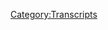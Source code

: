 {{DEFAULTSORT:
    #_TRANSCRIPT_0262:April 14, 2009
}}{{Transcript
    | title         = [[262: April 14, 2009]]
    | caption       = [https://knowledgefight.libsyn.com/knowledge-fight-april-14-2009 Listen to this episode on Libsyn]
    | episodeNumber = [[262: April 14, 2009|262]]
    | length        = 01:15:12
}}

{{MessageBox
    | header     = Warning: Bot Generated Content
    | text       = This transcript was automatically generated by transcription software and likely contains many mistakes and misattributions. Please check the audio for definitive quotes, attribution, and context.
    | image      = N3yvass4myg91.webp
    | imagewidth = 50px
    | id         = warning
}}

{{TranscriptBlock
    | name      = Unknown Speaker
    | timestamp = 00:00:00.000
    | text      = Andy and Kansas, you're on the air. Thanks for holding.
}}

{{TranscriptBlock
    | name      = Unknown Speaker
    | timestamp = 00:00:04.000
    | text      = Hello, Alex. I'm a first time caller. I'm a huge fan. I love your work.
}}

{{TranscriptBlock
    | name      = Unknown Speaker
    | timestamp = 00:00:07.280
    | text      = I love you. Hey, everybody. Welcome back to Knowledge Fight. I'm Dan.
}}

{{TranscriptBlock
    | name      = Unknown Speaker
    | timestamp = 00:00:09.839
    | text      = I'm Jordan. We're a couple dudes. I like to sit around, drink novelty beverages,
}}

{{TranscriptBlock
    | name      = Unknown Speaker
    | timestamp = 00:00:12.960
    | text      = and talk a little bit about Alex Jones. Oh, indeed we are. Dan.
}}

{{TranscriptBlock
    | name      = Unknown Speaker
    | timestamp = 00:00:16.399
    | text      = Jordan. Dan.
}}

{{TranscriptBlock
    | name      = Unknown Speaker
    | timestamp = 00:00:17.760
    | text      = Jordan. What was the last time you got stuck in traffic?
}}

{{TranscriptBlock
    | name      = Unknown Speaker
    | timestamp = 00:00:22.079
    | text      = Yesterday, driving around with you. I mean, I haven't driven a car since I moved to Chicago.
}}

{{TranscriptBlock
    | name      = Unknown Speaker
    | timestamp = 00:00:27.760
    | text      = Right. That's what I'm saying.
}}

{{TranscriptBlock
    | name      = Unknown Speaker
    | timestamp = 00:00:28.399
    | text      = No, I did once. You did once?
}}

{{TranscriptBlock
    | name      = Unknown Speaker
    | timestamp = 00:00:29.839
    | text      = Dan Dries was trying to teach me to drive during this short period
}}

{{TranscriptBlock
    | name      = Unknown Speaker
    | timestamp = 00:00:32.479
    | text      = where I thought I was going to buy an RV. So I realized I needed to get a driver's license.
}}

{{TranscriptBlock
    | name      = Unknown Speaker
    | timestamp = 00:00:37.280
    | text      = Of course. And so he was teaching me to drive,
}}

{{TranscriptBlock
    | name      = Unknown Speaker
    | timestamp = 00:00:39.359
    | text      = and he didn't need to. I remember how to drive.
}}

{{TranscriptBlock
    | name      = Unknown Speaker
    | timestamp = 00:00:42.560
    | text      = Yeah. But I was really
}}

{{TranscriptBlock
    | name      = Unknown Speaker
    | timestamp = 00:00:43.520
    | text      = scared about it because at that point it had been like six, seven years since I had driven.
}}

{{TranscriptBlock
    | name      = Unknown Speaker
    | timestamp = 00:00:47.600
    | text      = I thought I'd be like all over the road. Right.
}}

{{TranscriptBlock
    | name      = Unknown Speaker
    | timestamp = 00:00:50.000
    | text      = I was fine. Yeah.
}}

{{TranscriptBlock
    | name      = Unknown Speaker
    | timestamp = 00:00:51.039
    | text      = But no traffic that time. But yeah, in your car yesterday.
}}

{{TranscriptBlock
    | name      = Unknown Speaker
    | timestamp = 00:00:54.479
    | text      = Like, before you moved to Chicago, you used to drive around, right?
}}

{{TranscriptBlock
    | name      = Unknown Speaker
    | timestamp = 00:00:57.759
    | text      = Yeah. In Missouri.
}}

{{TranscriptBlock
    | name      = Unknown Speaker
    | timestamp = 00:00:58.640
    | text      = Yeah? Yeah.
}}

{{TranscriptBlock
    | name      = Unknown Speaker
    | timestamp = 00:00:59.439
    | text      = What happened in Missouri while you were driving? Hit a lot of curbs.
}}

{{TranscriptBlock
    | name      = Unknown Speaker
    | timestamp = 00:01:02.159
    | text      = Hit a lot of curbs? No, not really.
}}

{{TranscriptBlock
    | name      = Unknown Speaker
    | timestamp = 00:01:03.600
    | text      = Were you a confident driver? It's my reputation. Nah,
}}

{{TranscriptBlock
    | name      = Unknown Speaker
    | timestamp = 00:01:05.680
    | text      = you don't need to be all that confident in Columbia, Missouri.
}}

{{TranscriptBlock
    | name      = Unknown Speaker
    | timestamp = 00:01:08.159
    | text      = Fair. Fair.
}}

{{TranscriptBlock
    | name      = Unknown Speaker
    | timestamp = 00:01:08.879
    | text      = It's pretty easy going for the most part. You don't need to be all that sober in Columbia.
}}

{{TranscriptBlock
    | name      = Unknown Speaker
    | timestamp = 00:01:12.400
    | text      = No, you do. Oh, yeah.
}}

{{TranscriptBlock
    | name      = Unknown Speaker
    | timestamp = 00:01:14.000
    | text      = They're pretty serious. Like, you don't have to be sober in Chicago.
}}

{{TranscriptBlock
    | name      = Unknown Speaker
    | timestamp = 00:01:17.040
    | text      = Right. Every comic I've ever known has, like,
}}

{{TranscriptBlock
    | name      = Unknown Speaker
    | timestamp = 00:01:20.319
    | text      = driven drunk all over the place, and I'm very uncomfortable about it.
}}

{{TranscriptBlock
    | name      = Unknown Speaker
    | timestamp = 00:01:23.519
    | text      = Don't reveal our secrets. It's not a secret.
}}

{{TranscriptBlock
    | name      = Unknown Speaker
    | timestamp = 00:01:25.680
    | text      = It's almost impossible to get a DUI in Chicago if you're white.
}}

{{TranscriptBlock
    | name      = Unknown Speaker
    | timestamp = 00:01:28.159
    | text      = It is really tough. It's really tough if you're white.
}}

{{TranscriptBlock
    | name      = Unknown Speaker
    | timestamp = 00:01:31.280
    | text      = But in Columbia, they take that a little more seriously.
}}

{{TranscriptBlock
    | name      = Unknown Speaker
    | timestamp = 00:01:34.560
    | text      = I never drove drunk after I... When I was, like, 19, I had not a DUI.
}}

{{TranscriptBlock
    | name      = Unknown Speaker
    | timestamp = 00:01:40.719
    | text      = It ended up getting pled down to a civic violation or whatever.
}}

{{TranscriptBlock
    | name      = Unknown Speaker
    | timestamp = 00:01:44.560
    | text      = But I was so scared in the moment when it happened.
}}

{{TranscriptBlock
    | name      = Unknown Speaker
    | timestamp = 00:01:47.200
    | text      = So I was just like, oh my God, this is... It was terrifying.
}}

{{TranscriptBlock
    | name      = Unknown Speaker
    | timestamp = 00:01:50.000
    | text      = Yeah, of course. Losing control of a car.
}}

{{TranscriptBlock
    | name      = Unknown Speaker
    | timestamp = 00:01:51.680
    | text      = Of course. Thankfully, no one got hurt or anything like
}}

{{TranscriptBlock
    | name      = Unknown Speaker
    | timestamp = 00:01:53.920
    | text      = that. But I was so scared of that, that from 19 on, I never got in a car driving
}}

{{TranscriptBlock
    | name      = Unknown Speaker
    | timestamp = 00:02:00.640
    | text      = with any alcohol in me. Even one beer.
}}

{{TranscriptBlock
    | name      = Unknown Speaker
    | timestamp = 00:02:02.879
    | text      = Really?
}}

{{TranscriptBlock
    | name      = Unknown Speaker
    | timestamp = 00:02:03.280
    | text      = Yeah.
}}

{{TranscriptBlock
    | name      = Unknown Speaker
    | timestamp = 00:02:03.840
    | text      = Wow.
}}

{{TranscriptBlock
    | name      = Unknown Speaker
    | timestamp = 00:02:03.920
    | text      = I was very, very, like, terrified from that experience.
}}

{{TranscriptBlock
    | name      = Unknown Speaker
    | timestamp = 00:02:08.560
    | text      = So anyway, I don't know. I haven't been in traffic in a long time.
}}

{{TranscriptBlock
    | name      = Unknown Speaker
    | timestamp = 00:02:14.560
    | text      = Lots of fun stories.
}}

{{TranscriptBlock
    | name      = Unknown Speaker
    | timestamp = 00:02:15.759
    | text      = Yeah, sure.
}}

{{TranscriptBlock
    | name      = Unknown Speaker
    | timestamp = 00:02:16.000
    | text      = It doesn't matter if you're in traffic.
}}

{{TranscriptBlock
    | name      = Unknown Speaker
    | timestamp = 00:02:17.759
    | text      = Nope.
}}

{{TranscriptBlock
    | name      = Unknown Speaker
    | timestamp = 00:02:19.039
    | text      = It's just a gateway into communication.
}}

{{TranscriptBlock
    | name      = Unknown Speaker
    | timestamp = 00:02:21.439
    | text      = Sure. There's a podcast where I don't know much about traffic,
}}

{{TranscriptBlock
    | name      = Unknown Speaker
    | timestamp = 00:02:23.520
    | text      = but I know a lot about Alex Jones.
}}

{{TranscriptBlock
    | name      = Unknown Speaker
    | timestamp = 00:02:24.960
    | text      = That's true. And I know a lot about traffic.
}}

{{TranscriptBlock
    | name      = Unknown Speaker
    | timestamp = 00:02:26.879
    | text      = And I don't know anything about Alex Jones, except what you tell me.
}}

{{TranscriptBlock
    | name      = Unknown Speaker
    | timestamp = 00:02:29.199
    | text      = We are like Jack Spratt and his wife.
}}

{{TranscriptBlock
    | name      = Unknown Speaker
    | timestamp = 00:02:31.520
    | text      = The bone and the fat and the lick and the plate clean.
}}

{{TranscriptBlock
    | name      = Unknown Speaker
    | timestamp = 00:02:34.000
    | text      = No, no.
}}

{{TranscriptBlock
    | name      = Unknown Speaker
    | timestamp = 00:02:35.520
    | text      = Anyway...
}}

{{TranscriptBlock
    | name      = Unknown Speaker
    | timestamp = 00:02:36.560
    | text      = We are not like Jack Spratt and his wife.
}}

{{TranscriptBlock
    | name      = Unknown Speaker
    | timestamp = 00:02:38.080
    | text      = Today, we got a very interesting show where we will be back in 2009.
}}

{{TranscriptBlock
    | name      = Unknown Speaker
    | timestamp = 00:02:42.719
    | text      = And I have some thoughts about that.
}}

{{TranscriptBlock
    | name      = Unknown Speaker
    | timestamp = 00:02:43.840
    | text      = I want to discuss them on the other side of this.
}}

{{TranscriptBlock
    | name      = Unknown Speaker
    | timestamp = 00:02:45.840
    | text      = But first, I have some thoughts that are very positive about some of our new donors.
}}

{{TranscriptBlock
    | name      = Unknown Speaker
    | timestamp = 00:02:50.240
    | text      = I'd like to give them a shout out.
}}

{{TranscriptBlock
    | name      = Unknown Speaker
    | timestamp = 00:02:51.360
    | text      = First, Cummins. Thank you so much.
}}

{{TranscriptBlock
    | name      = Unknown Speaker
    | timestamp = 00:02:53.599
    | text      = You are now policy wonk.
}}

{{TranscriptBlock
    | name      = Unknown Speaker
    | timestamp = 00:02:55.039
    | text      = I'm a policy wonk.
}}

{{TranscriptBlock
    | name      = Unknown Speaker
    | timestamp = 00:02:56.159
    | text      = Thank you, Cummins.
}}

{{TranscriptBlock
    | name      = Unknown Speaker
    | timestamp = 00:02:56.800
    | text      = Thank you, very much, Cummins.
}}

{{TranscriptBlock
    | name      = Unknown Speaker
    | timestamp = 00:02:57.840
    | text      = Next, Kenneth. Thank you so much.
}}

{{TranscriptBlock
    | name      = Unknown Speaker
    | timestamp = 00:02:59.520
    | text      = You are now policy wonk.
}}

{{TranscriptBlock
    | name      = Unknown Speaker
    | timestamp = 00:03:01.120
    | text      = I'm a policy wonk.
}}

{{TranscriptBlock
    | name      = Unknown Speaker
    | timestamp = 00:03:02.159
    | text      = Thank you, Kenneth.
}}

{{TranscriptBlock
    | name      = Unknown Speaker
    | timestamp = 00:03:02.740
    | text      = Thank you very much, Kenneth.
}}

{{TranscriptBlock
    | name      = Unknown Speaker
    | timestamp = 00:03:03.680
    | text      = Next, Eric. With a K.
}}

{{TranscriptBlock
    | name      = Unknown Speaker
    | timestamp = 00:03:05.759
    | text      = Eric with a K.
}}

{{TranscriptBlock
    | name      = Unknown Speaker
    | timestamp = 00:03:06.400
    | text      = You are now a policy wonk.
}}

{{TranscriptBlock
    | name      = Unknown Speaker
    | timestamp = 00:03:08.000
    | text      = I'm a policy wonk.
}}

{{TranscriptBlock
    | name      = Unknown Speaker
    | timestamp = 00:03:09.120
    | text      = Thank you, very much, Viking Eric.
}}

{{TranscriptBlock
    | name      = Unknown Speaker
    | timestamp = 00:03:11.280
    | text      = Now, next. This one is MCF, which I can't tell
}}

{{TranscriptBlock
    | name      = Unknown Speaker
    | timestamp = 00:03:14.960
    | text      = if it's a play on McG, the music video director like McF.
}}

{{TranscriptBlock
    | name      = Unknown Speaker
    | timestamp = 00:03:19.439
    | text      = I don't think it is.
}}

{{TranscriptBlock
    | name      = Unknown Speaker
    | timestamp = 00:03:20.240
    | text      = I don't think so.
}}

{{TranscriptBlock
    | name      = Unknown Speaker
    | timestamp = 00:03:20.800
    | text      = Anyway, MCF, thank you so much, you are now a policy wonk.
}}

{{TranscriptBlock
    | name      = Unknown Speaker
    | timestamp = 00:03:24.000
    | text      = I'm a policy wonk.
}}

{{TranscriptBlock
    | name      = Unknown Speaker
    | timestamp = 00:03:25.000
    | text      = Thank you, MCF.
}}

{{TranscriptBlock
    | name      = Unknown Speaker
    | timestamp = 00:03:26.000
    | text      = Thank you very, very much, MCF.
}}

{{TranscriptBlock
    | name      = Unknown Speaker
    | timestamp = 00:03:27.000
    | text      = Finally, I'd like to say thank you to somebody who took their donation, bumped it up a little
}}

{{TranscriptBlock
    | name      = Unknown Speaker
    | timestamp = 00:03:30.020
    | text      = bit.
}}

{{TranscriptBlock
    | name      = Unknown Speaker
    | timestamp = 00:03:31.020
    | text      = What?
}}

{{TranscriptBlock
    | name      = Unknown Speaker
    | timestamp = 00:03:32.020
    | text      = Let me appreciate it so very much.
}}

{{TranscriptBlock
    | name      = Unknown Speaker
    | timestamp = 00:03:33.020
    | text      = So Tyler, you are now a technocrat.
}}

{{TranscriptBlock
    | name      = Unknown Speaker
    | timestamp = 00:03:35.639
    | text      = I'm a policy wonk.
}}

{{TranscriptBlock
    | name      = Unknown Speaker
    | timestamp = 00:03:36.639
    | text      = Four stars.
}}

{{TranscriptBlock
    | name      = Unknown Speaker
    | timestamp = 00:03:37.639
    | text      = Go home to your mother and tell her you're brilliant.
}}

{{TranscriptBlock
    | name      = Unknown Speaker
    | timestamp = 00:03:39.740
    | text      = Someone, someone sodomized and sent me a bucket of poop.
}}

{{TranscriptBlock
    | name      = Unknown Speaker
    | timestamp = 00:03:42.240
    | text      = Daddy shark.
}}

{{TranscriptBlock
    | name      = Unknown Speaker
    | timestamp = 00:03:43.240
    | text      = Bah, bah, bah, bah, bah, bah.
}}

{{TranscriptBlock
    | name      = Unknown Speaker
    | timestamp = 00:03:44.680
    | text      = Jar Jar Binks has a Caribbean black accent.
}}

{{TranscriptBlock
    | name      = Unknown Speaker
    | timestamp = 00:03:49.039
    | text      = He's a loser, little, little kitty baby.
}}

{{TranscriptBlock
    | name      = Unknown Speaker
    | timestamp = 00:03:52.080
    | text      = I don't want to hate black people.
}}

{{TranscriptBlock
    | name      = Unknown Speaker
    | timestamp = 00:03:53.719
    | text      = I renounce Jesus Christ.
}}

{{TranscriptBlock
    | name      = Unknown Speaker
    | timestamp = 00:03:55.719
    | text      = Thank you so much, Tyler.
}}

{{TranscriptBlock
    | name      = Unknown Speaker
    | timestamp = 00:03:56.860
    | text      = Thank you very much, Tyler.
}}

{{TranscriptBlock
    | name      = Unknown Speaker
    | timestamp = 00:03:57.860
    | text      = If you're listening out there and you're thinking, hey, I like this show, I'd like to support
}}

{{TranscriptBlock
    | name      = Unknown Speaker
    | timestamp = 00:04:00.419
    | text      = these gents, you can do that by going to our website, knowledgefight.com, clicking that
}}

{{TranscriptBlock
    | name      = Unknown Speaker
    | timestamp = 00:04:03.780
    | text      = button that says support the show.
}}

{{TranscriptBlock
    | name      = Unknown Speaker
    | timestamp = 00:04:05.680
    | text      = We do appreciate it.
}}

{{TranscriptBlock
    | name      = Unknown Speaker
    | timestamp = 00:04:06.680
    | text      = Indeed you can, and that would be nice of you.
}}

{{TranscriptBlock
    | name      = Unknown Speaker
    | timestamp = 00:04:08.800
    | text      = Yeah.
}}

{{TranscriptBlock
    | name      = Unknown Speaker
    | timestamp = 00:04:09.800
    | text      = And also we got some other people posting that they have redirected websites, URLs to
}}

{{TranscriptBlock
    | name      = Unknown Speaker
    | timestamp = 00:04:14.280
    | text      = a...
}}

{{TranscriptBlock
    | name      = Unknown Speaker
    | timestamp = 00:04:15.280
    | text      = Absolutely.
}}

{{TranscriptBlock
    | name      = Unknown Speaker
    | timestamp = 00:04:16.279
    | text      = The website is www.soros.wiki now redirects to our wiki page.
}}

{{TranscriptBlock
    | name      = Unknown Speaker
    | timestamp = 00:04:19.800
    | text      = To the actual wiki?
}}

{{TranscriptBlock
    | name      = Unknown Speaker
    | timestamp = 00:04:20.800
    | text      = I believe so.
}}

{{TranscriptBlock
    | name      = Unknown Speaker
    | timestamp = 00:04:21.800
    | text      = So that's fun.
}}

{{TranscriptBlock
    | name      = Unknown Speaker
    | timestamp = 00:04:23.800
    | text      = Look, so today what we're doing is we're going back to 2009.
}}

{{TranscriptBlock
    | name      = Unknown Speaker
    | timestamp = 00:04:29.000
    | text      = And I mentioned that a lot of the main mysteries are kind of...
}}

{{TranscriptBlock
    | name      = Unknown Speaker
    | timestamp = 00:04:32.759
    | text      = They're not that mysterious to us anymore by 2009.
}}

{{TranscriptBlock
    | name      = Unknown Speaker
    | timestamp = 00:04:35.839
    | text      = We have the Tea Party sort of figured out in terms of the Oath Keepers angle.
}}

{{TranscriptBlock
    | name      = Unknown Speaker
    | timestamp = 00:04:41.259
    | text      = We have a little glimmering of Soros talk.
}}

{{TranscriptBlock
    | name      = Unknown Speaker
    | timestamp = 00:04:45.160
    | text      = And so those main things that were really driving my curiosities aren't that spectacular
}}

{{TranscriptBlock
    | name      = Unknown Speaker
    | timestamp = 00:04:51.920
    | text      = to me anymore.
}}

{{TranscriptBlock
    | name      = Unknown Speaker
    | timestamp = 00:04:52.920
    | text      = Yeah, yeah, yeah, yeah.
}}

{{TranscriptBlock
    | name      = Unknown Speaker
    | timestamp = 00:04:53.920
    | text      = But I realized our last episode ended with coverage of April 13th, 2009, and two days
}}

{{TranscriptBlock
    | name      = Unknown Speaker
    | timestamp = 00:05:00.160
    | text      = later is Tax Day.
}}

{{TranscriptBlock
    | name      = Unknown Speaker
    | timestamp = 00:05:01.639
    | text      = So we can't leave 2009 without getting to the main day of the Tea Party.
}}

{{TranscriptBlock
    | name      = Unknown Speaker
    | timestamp = 00:05:05.439
    | text      = Absolutely.
}}

{{TranscriptBlock
    | name      = Unknown Speaker
    | timestamp = 00:05:06.439
    | text      = Since at that point they hadn't lost the thread yet, it was still an anti-tax movement.
}}

{{TranscriptBlock
    | name      = Unknown Speaker
    | timestamp = 00:05:09.720
    | text      = Right, right, right.
}}

{{TranscriptBlock
    | name      = Unknown Speaker
    | timestamp = 00:05:10.720
    | text      = Or whatever.
}}

{{TranscriptBlock
    | name      = Unknown Speaker
    | timestamp = 00:05:11.720
    | text      = So you got to get to at least Tax Day.
}}

{{TranscriptBlock
    | name      = Unknown Speaker
    | timestamp = 00:05:13.459
    | text      = And so I decided we're going to stick in 2009, at least for a little bit.
}}

{{TranscriptBlock
    | name      = Unknown Speaker
    | timestamp = 00:05:16.399
    | text      = And I was like, hey, you know what I'm going to do?
}}

{{TranscriptBlock
    | name      = Unknown Speaker
    | timestamp = 00:05:18.399
    | text      = I'm going to get the 14th and the 15th knocked out now.
}}

{{TranscriptBlock
    | name      = Unknown Speaker
    | timestamp = 00:05:21.600
    | text      = We're going to find out what happened.
}}

{{TranscriptBlock
    | name      = Unknown Speaker
    | timestamp = 00:05:23.560
    | text      = Unfortunately on this episode, I think the most shocking thing I've ever heard on Infowars
}}

{{TranscriptBlock
    | name      = Unknown Speaker
    | timestamp = 00:05:28.639
    | text      = happens.
}}

{{TranscriptBlock
    | name      = Unknown Speaker
    | timestamp = 00:05:29.639
    | text      = And...
}}

{{TranscriptBlock
    | name      = Unknown Speaker
    | timestamp = 00:05:30.639
    | text      = I love taxes!
}}

{{TranscriptBlock
    | name      = Unknown Speaker
    | timestamp = 00:05:31.639
    | text      = No.
}}

{{TranscriptBlock
    | name      = Unknown Speaker
    | timestamp = 00:05:32.639
    | text      = Taxation without representation!
}}

{{TranscriptBlock
    | name      = Unknown Speaker
    | timestamp = 00:05:34.800
    | text      = That would have been crazy.
}}

{{TranscriptBlock
    | name      = Unknown Speaker
    | timestamp = 00:05:36.319
    | text      = Just from a narrative standpoint, that would have been nuts.
}}

{{TranscriptBlock
    | name      = Unknown Speaker
    | timestamp = 00:05:39.500
    | text      = But I can't even begin to talk about how fucked up the thing that happens on this episode
}}

{{TranscriptBlock
    | name      = Unknown Speaker
    | timestamp = 00:05:44.800
    | text      = is.
}}

{{TranscriptBlock
    | name      = Unknown Speaker
    | timestamp = 00:05:46.920
    | text      = There are not many times that I'm listening to these episodes and my response to something
}}

{{TranscriptBlock
    | name      = Unknown Speaker
    | timestamp = 00:05:51.959
    | text      = I hear is, whoa, whoa, whoa, whoa, whoa, whoa, whoa, whoa, whoa, whoa, whoa, and then I have
}}

{{TranscriptBlock
    | name      = Unknown Speaker
    | timestamp = 00:05:55.959
    | text      = to pause the episode.
}}

{{TranscriptBlock
    | name      = Unknown Speaker
    | timestamp = 00:05:56.959
    | text      = Wall to wall, end words.
}}

{{TranscriptBlock
    | name      = Unknown Speaker
    | timestamp = 00:05:57.959
    | text      = Wall to wall.
}}

{{TranscriptBlock
    | name      = Unknown Speaker
    | timestamp = 00:05:58.959
    | text      = I have to pause the episode and sit there for a couple minutes like, what's happening?
}}

{{TranscriptBlock
    | name      = Unknown Speaker
    | timestamp = 00:06:05.240
    | text      = And then listen back to the clip like five times to make sure I heard it correctly.
}}

{{TranscriptBlock
    | name      = Unknown Speaker
    | timestamp = 00:06:09.920
    | text      = That sort of thing.
}}

{{TranscriptBlock
    | name      = Unknown Speaker
    | timestamp = 00:06:11.019
    | text      = So I don't want to oversell this, but we'll get to that as we get to it.
}}

{{TranscriptBlock
    | name      = Unknown Speaker
    | timestamp = 00:06:14.120
    | text      = I started drinking Adrenachrome and I got to be honest.
}}

{{TranscriptBlock
    | name      = Unknown Speaker
    | timestamp = 00:06:18.000
    | text      = It's pretty good.
}}

{{TranscriptBlock
    | name      = Unknown Speaker
    | timestamp = 00:06:19.000
    | text      = It's pretty great.
}}

{{TranscriptBlock
    | name      = Unknown Speaker
    | timestamp = 00:06:20.000
    | text      = It's pretty great.
}}

{{TranscriptBlock
    | name      = Unknown Speaker
    | timestamp = 00:06:21.000
    | text      = So we're going over just the 14th today.
}}

{{TranscriptBlock
    | name      = Unknown Speaker
    | timestamp = 00:06:22.439
    | text      = We'll have to let tax day wait because this really threw a wrench into my process.
}}

{{TranscriptBlock
    | name      = Unknown Speaker
    | timestamp = 00:06:28.879
    | text      = But we're going to start here on the 14th.
}}

{{TranscriptBlock
    | name      = Unknown Speaker
    | timestamp = 00:06:31.079
    | text      = This is complaining about taxes and the idea that there are more new taxes.
}}

{{TranscriptBlock
    | name      = Unknown Speaker
    | timestamp = 00:06:35.480
    | text      = And then he discusses a way you can fight back against those taxes.
}}

{{TranscriptBlock
    | name      = Unknown Speaker
    | timestamp = 00:06:39.680
    | text      = And then they're going to squeeze you.
}}

{{TranscriptBlock
    | name      = Unknown Speaker
    | timestamp = 00:06:41.399
    | text      = Every state's passing new taxes, New York 80 something new taxes, and they're going
}}

{{TranscriptBlock
    | name      = Unknown Speaker
    | timestamp = 00:06:45.920
    | text      = to take your property, take your home, squeeze you, swatting you.
}}

{{TranscriptBlock
    | name      = Unknown Speaker
    | timestamp = 00:06:50.120
    | text      = They're going to send the police and anybody that fights back with the second amendment
}}

{{TranscriptBlock
    | name      = Unknown Speaker
    | timestamp = 00:06:53.959
    | text      = is going to be called a terrorist.
}}

{{TranscriptBlock
    | name      = Unknown Speaker
    | timestamp = 00:06:56.079
    | text      = Yeah.
}}

{{TranscriptBlock
    | name      = Unknown Speaker
    | timestamp = 00:06:57.079
    | text      = And that's what America is.
}}

{{TranscriptBlock
    | name      = Unknown Speaker
    | timestamp = 00:06:58.079
    | text      = Agreed 100%.
}}

{{TranscriptBlock
    | name      = Unknown Speaker
    | timestamp = 00:06:59.399
    | text      = That phrasing is fucked up.
}}

{{TranscriptBlock
    | name      = Unknown Speaker
    | timestamp = 00:07:02.120
    | text      = Agreed 100%.
}}

{{TranscriptBlock
    | name      = Unknown Speaker
    | timestamp = 00:07:04.000
    | text      = Fight back with the second amendment.
}}

{{TranscriptBlock
    | name      = Unknown Speaker
    | timestamp = 00:07:07.680
    | text      = And anybody who shoots a tax collector is all of a sudden a terrorist.
}}

{{TranscriptBlock
    | name      = Unknown Speaker
    | timestamp = 00:07:11.319
    | text      = Isn't that kind of what he's saying?
}}

{{TranscriptBlock
    | name      = Unknown Speaker
    | timestamp = 00:07:12.879
    | text      = It is exactly what he's saying.
}}

{{TranscriptBlock
    | name      = Unknown Speaker
    | timestamp = 00:07:15.360
    | text      = You can't say fights back with guns.
}}

{{TranscriptBlock
    | name      = Unknown Speaker
    | timestamp = 00:07:17.279
    | text      = So you paraphrase and say fights back with the second amendment.
}}

{{TranscriptBlock
    | name      = Unknown Speaker
    | timestamp = 00:07:20.680
    | text      = That's what he's saying.
}}

{{TranscriptBlock
    | name      = Unknown Speaker
    | timestamp = 00:07:21.680
    | text      = Fight back with guns against taxes.
}}

{{TranscriptBlock
    | name      = Unknown Speaker
    | timestamp = 00:07:23.439
    | text      = Yeah, I was going to say, how can you fight?
}}

{{TranscriptBlock
    | name      = Unknown Speaker
    | timestamp = 00:07:25.680
    | text      = Haha, if you do not recall, the second amendment provides for no taxes.
}}

{{TranscriptBlock
    | name      = Unknown Speaker
    | timestamp = 00:07:30.600
    | text      = It relieves the burdens of taxation.
}}

{{TranscriptBlock
    | name      = Unknown Speaker
    | timestamp = 00:07:32.639
    | text      = How does that work?
}}

{{TranscriptBlock
    | name      = Unknown Speaker
    | timestamp = 00:07:34.439
    | text      = So that's where we start.
}}

{{TranscriptBlock
    | name      = Unknown Speaker
    | timestamp = 00:07:35.839
    | text      = That's crazy that Alex is like, if you, if you murder an IRS agent with a gun, then they're
}}

{{TranscriptBlock
    | name      = Unknown Speaker
    | timestamp = 00:07:41.879
    | text      = going to be all in a tizzy and call you a murdering terrorist.
}}

{{TranscriptBlock
    | name      = Unknown Speaker
    | timestamp = 00:07:46.040
    | text      = We start, we start, it opens with one, the government is going to send the FBI and the
}}

{{TranscriptBlock
    | name      = Unknown Speaker
    | timestamp = 00:07:53.160
    | text      = cops to your house.
}}

{{TranscriptBlock
    | name      = Unknown Speaker
    | timestamp = 00:07:54.339
    | text      = And they're going to squeeze you much like Alex is going to do as a squid against Joe
}}

{{TranscriptBlock
    | name      = Unknown Speaker
    | timestamp = 00:07:58.560
    | text      = Rogan.
}}

{{TranscriptBlock
    | name      = Unknown Speaker
    | timestamp = 00:07:59.560
    | text      = Of course, for your $4,000 in taxes that you have to pay.
}}

{{TranscriptBlock
    | name      = Unknown Speaker
    | timestamp = 00:08:04.839
    | text      = And if you kill them, all of a sudden people are going to say you're a bad dude.
}}

{{TranscriptBlock
    | name      = Unknown Speaker
    | timestamp = 00:08:09.240
    | text      = And especially because it would be necessarily politically motivated, you know, it would
}}

{{TranscriptBlock
    | name      = Unknown Speaker
    | timestamp = 00:08:13.279
    | text      = be, it would be terrorism.
}}

{{TranscriptBlock
    | name      = Unknown Speaker
    | timestamp = 00:08:15.399
    | text      = Anyway, Alex takes calls early on this episode.
}}

{{TranscriptBlock
    | name      = Unknown Speaker
    | timestamp = 00:08:19.019
    | text      = Not sure why.
}}

{{TranscriptBlock
    | name      = Unknown Speaker
    | timestamp = 00:08:20.019
    | text      = I think he's, he's sort of feeling the idea of getting the temperature of America.
}}

{{TranscriptBlock
    | name      = Unknown Speaker
    | timestamp = 00:08:24.639
    | text      = And this caller calls in and he starts talking about how he was listening to my main man
}}

{{TranscriptBlock
    | name      = Unknown Speaker
    | timestamp = 00:08:28.240
    | text      = Neil Bortz.
}}

{{TranscriptBlock
    | name      = Unknown Speaker
    | timestamp = 00:08:29.720
    | text      = Neil Bortz is another conservative radio guy.
}}

{{TranscriptBlock
    | name      = Unknown Speaker
    | timestamp = 00:08:31.920
    | text      = Sure.
}}

{{TranscriptBlock
    | name      = Unknown Speaker
    | timestamp = 00:08:32.919
    | text      = He's the proponent, one of the main proponents of the flat tax.
}}

{{TranscriptBlock
    | name      = Unknown Speaker
    | timestamp = 00:08:37.200
    | text      = And also a fairly entertaining broadcaster, but he doesn't have Alex Jones chops.
}}

{{TranscriptBlock
    | name      = Unknown Speaker
    | timestamp = 00:08:42.559
    | text      = I would call the flat tax more like a give all of the money to the rich tax.
}}

{{TranscriptBlock
    | name      = Unknown Speaker
    | timestamp = 00:08:48.000
    | text      = I think that's what I would call it.
}}

{{TranscriptBlock
    | name      = Unknown Speaker
    | timestamp = 00:08:49.279
    | text      = That's one way to look at it.
}}

{{TranscriptBlock
    | name      = Unknown Speaker
    | timestamp = 00:08:50.279
    | text      = Yeah.
}}

{{TranscriptBlock
    | name      = Unknown Speaker
    | timestamp = 00:08:51.279
    | text      = So anyway, this guy was listening to Neil Bortz and apparently Bortz is starting to
}}

{{TranscriptBlock
    | name      = Unknown Speaker
    | timestamp = 00:08:54.840
    | text      = cover some of these like Mayak report things that Alex has been talking about.
}}

{{TranscriptBlock
    | name      = Unknown Speaker
    | timestamp = 00:08:59.200
    | text      = And so this caller wants to ask Alex about like, what does he think about that?
}}

{{TranscriptBlock
    | name      = Unknown Speaker
    | timestamp = 00:09:04.360
    | text      = And he brings up the way Bortz is covering it and wants Alex's response.
}}

{{TranscriptBlock
    | name      = Unknown Speaker
    | timestamp = 00:09:08.039
    | text      = All right.
}}

{{TranscriptBlock
    | name      = Unknown Speaker
    | timestamp = 00:09:09.039
    | text      = Well, we'll go ahead, sir.
}}

{{TranscriptBlock
    | name      = Unknown Speaker
    | timestamp = 00:09:11.039
    | text      = Um, well anyways, he turned everything into a liberal issue.
}}

{{TranscriptBlock
    | name      = Unknown Speaker
    | timestamp = 00:09:15.039
    | text      = Why is there no left wing on the document?
}}

{{TranscriptBlock
    | name      = Unknown Speaker
    | timestamp = 00:09:17.440
    | text      = Why is it just right wing and everything like that?
}}

{{TranscriptBlock
    | name      = Unknown Speaker
    | timestamp = 00:09:20.720
    | text      = Now that, you know, and everything here locally and in Nashville and everything, they're talking
}}

{{TranscriptBlock
    | name      = Unknown Speaker
    | timestamp = 00:09:25.399
    | text      = about all the big tea parties and stuff like that.
}}

{{TranscriptBlock
    | name      = Unknown Speaker
    | timestamp = 00:09:28.159
    | text      = And one of the left having thing like that, why aren't they coming up against this stuff
}}

{{TranscriptBlock
    | name      = Unknown Speaker
    | timestamp = 00:09:32.279
    | text      = about the IRS and stuff like that?
}}

{{TranscriptBlock
    | name      = Unknown Speaker
    | timestamp = 00:09:34.600
    | text      = Well, because the so-called left or all big banker foundation owned and run all these
}}

{{TranscriptBlock
    | name      = Unknown Speaker
    | timestamp = 00:09:40.539
    | text      = big websites literally attacking me or Ford foundation, Rockefeller foundation funded.
}}

{{TranscriptBlock
    | name      = Unknown Speaker
    | timestamp = 00:09:45.480
    | text      = In fact, I'm going to cover that some later in the hour, and so they're there wanting
}}

{{TranscriptBlock
    | name      = Unknown Speaker
    | timestamp = 00:09:52.200
    | text      = more taxes.
}}

{{TranscriptBlock
    | name      = Unknown Speaker
    | timestamp = 00:09:53.200
    | text      = See the average liberal on the street thinks that it was a lovey-dovey and social welfare
}}

{{TranscriptBlock
    | name      = Unknown Speaker
    | timestamp = 00:09:58.120
    | text      = debt and that it's helping the poor to have big government.
}}

{{TranscriptBlock
    | name      = Unknown Speaker
    | timestamp = 00:10:02.000
    | text      = They don't understand big government is for the big corporations through their tax free
}}

{{TranscriptBlock
    | name      = Unknown Speaker
    | timestamp = 00:10:05.399
    | text      = foundations to steal the working people's money.
}}

{{TranscriptBlock
    | name      = Unknown Speaker
    | timestamp = 00:10:08.759
    | text      = And so the left loves the taxes.
}}

{{TranscriptBlock
    | name      = Unknown Speaker
    | timestamp = 00:10:11.559
    | text      = That's why they list the tea parties is basically terrorists in a lot of these documents is
}}

{{TranscriptBlock
    | name      = Unknown Speaker
    | timestamp = 00:10:16.879
    | text      = because the hereditary enemy of the globalist is paleo conservatives slash classical liberals
}}

{{TranscriptBlock
    | name      = Unknown Speaker
    | timestamp = 00:10:25.960
    | text      = and the Thomas Jefferson hill.
}}

{{TranscriptBlock
    | name      = Unknown Speaker
    | timestamp = 00:10:27.759
    | text      = Thanks for the call.
}}

{{TranscriptBlock
    | name      = Unknown Speaker
    | timestamp = 00:10:31.039
    | text      = So the underlying question that he seems to be asking the caller, like, why don't they
}}

{{TranscriptBlock
    | name      = Unknown Speaker
    | timestamp = 00:10:34.759
    | text      = have any of these Myak reports about liberals or people on the left?
}}

{{TranscriptBlock
    | name      = Unknown Speaker
    | timestamp = 00:10:39.279
    | text      = Why is, why isn't that?
}}

{{TranscriptBlock
    | name      = Unknown Speaker
    | timestamp = 00:10:40.700
    | text      = Why is it only us right wing people who are being pointed out for their extremism?
}}

{{TranscriptBlock
    | name      = Unknown Speaker
    | timestamp = 00:10:45.879
    | text      = There's a reason for this.
}}

{{TranscriptBlock
    | name      = Unknown Speaker
    | timestamp = 00:10:46.879
    | text      = It's because Alex and his guests like to pretend that all government is ever concerned about
}}

{{TranscriptBlock
    | name      = Unknown Speaker
    | timestamp = 00:10:51.039
    | text      = is right wing extremism and they just, the government just turns a complete blind eye
}}

{{TranscriptBlock
    | name      = Unknown Speaker
    | timestamp = 00:10:55.220
    | text      = to any terrorism or extremism on the left.
}}

{{TranscriptBlock
    | name      = Unknown Speaker
    | timestamp = 00:10:57.899
    | text      = This perception is created and reinforced by the fact that people like Alex or in this
}}

{{TranscriptBlock
    | name      = Unknown Speaker
    | timestamp = 00:11:02.080
    | text      = caller's case, Neil Bortz only cover stuff like this when they need to get really defensive
}}

{{TranscriptBlock
    | name      = Unknown Speaker
    | timestamp = 00:11:06.639
    | text      = about reports about right wing extremism.
}}

{{TranscriptBlock
    | name      = Unknown Speaker
    | timestamp = 00:11:09.240
    | text      = So they can, you know, just basically prop up their own narrative of systemic oppression.
}}

{{TranscriptBlock
    | name      = Unknown Speaker
    | timestamp = 00:11:13.480
    | text      = It should come as no surprise that this version of reality that the propagandists here present
}}

{{TranscriptBlock
    | name      = Unknown Speaker
    | timestamp = 00:11:18.360
    | text      = is not accurate in any way.
}}

{{TranscriptBlock
    | name      = Unknown Speaker
    | timestamp = 00:11:20.879
    | text      = In April 2001, Dr. Carl Sager prepared a report for the US Department of Energy entitled Left
}}

{{TranscriptBlock
    | name      = Unknown Speaker
    | timestamp = 00:11:26.480
    | text      = Wing Extremism, The Current Threat.
}}

{{TranscriptBlock
    | name      = Unknown Speaker
    | timestamp = 00:11:29.000
    | text      = This report in many ways is pretty similar to the Myak report saying things like, quote,
}}

{{TranscriptBlock
    | name      = Unknown Speaker
    | timestamp = 00:11:33.080
    | text      = a lot of terrorists on the left are communists, which may be accurate, I'm not sure, but in
}}

{{TranscriptBlock
    | name      = Unknown Speaker
    | timestamp = 00:11:37.779
    | text      = no way implies that this report is saying that you are a terrorist if you're a communist.
}}

{{TranscriptBlock
    | name      = Unknown Speaker
    | timestamp = 00:11:43.120
    | text      = A lot of left wing terrorists probably do have communist leanings.
}}

{{TranscriptBlock
    | name      = Unknown Speaker
    | timestamp = 00:11:47.600
    | text      = That doesn't mean that they're saying communists are terrorists, anything like that.
}}

{{TranscriptBlock
    | name      = Unknown Speaker
    | timestamp = 00:11:51.919
    | text      = It's very similar to the Myak report in many ways, but a little bit more exhaustive.
}}

{{TranscriptBlock
    | name      = Unknown Speaker
    | timestamp = 00:11:56.799
    | text      = I wonder why.
}}

{{TranscriptBlock
    | name      = Unknown Speaker
    | timestamp = 00:11:57.799
    | text      = The report explains that, quote, the threat to the United States government from leftist
}}

{{TranscriptBlock
    | name      = Unknown Speaker
    | timestamp = 00:12:01.360
    | text      = extremists has decreased considerably in the past decade, but it has not disappeared.
}}

{{TranscriptBlock
    | name      = Unknown Speaker
    | timestamp = 00:12:06.240
    | text      = It goes on to say that, quote, the challenge to law enforcement and security is not to
}}

{{TranscriptBlock
    | name      = Unknown Speaker
    | timestamp = 00:12:10.120
    | text      = interfere with the rights of individuals to express their beliefs while also providing
}}

{{TranscriptBlock
    | name      = Unknown Speaker
    | timestamp = 00:12:14.159
    | text      = a means for the early identification of extremists who are planning criminal actions, which is
}}

{{TranscriptBlock
    | name      = Unknown Speaker
    | timestamp = 00:12:18.320
    | text      = the underlying point of all the, quote, unquote, patriot demonizing documents that Alex yells
}}

{{TranscriptBlock
    | name      = Unknown Speaker
    | timestamp = 00:12:23.159
    | text      = about all the time.
}}

{{TranscriptBlock
    | name      = Unknown Speaker
    | timestamp = 00:12:24.159
    | text      = It's the same thing.
}}

{{TranscriptBlock
    | name      = Unknown Speaker
    | timestamp = 00:12:25.840
    | text      = One of the things I found particularly interesting about this particular report, though, was
}}

{{TranscriptBlock
    | name      = Unknown Speaker
    | timestamp = 00:12:29.600
    | text      = that it pulled information from a study conducted by Brent Smith, published in the State University
}}

{{TranscriptBlock
    | name      = Unknown Speaker
    | timestamp = 00:12:34.120
    | text      = of New York Press, called Terrorism in America.
}}

{{TranscriptBlock
    | name      = Unknown Speaker
    | timestamp = 00:12:37.279
    | text      = In the study, Smith looked at 378 members of identified terrorist groups and compared
}}

{{TranscriptBlock
    | name      = Unknown Speaker
    | timestamp = 00:12:42.919
    | text      = the demographics of those in right wing groups and left wing ones.
}}

{{TranscriptBlock
    | name      = Unknown Speaker
    | timestamp = 00:12:46.759
    | text      = He found that members of right wing groups were 97 percent male compared to 73 percent
}}

{{TranscriptBlock
    | name      = Unknown Speaker
    | timestamp = 00:12:51.759
    | text      = in left wing groups.
}}

{{TranscriptBlock
    | name      = Unknown Speaker
    | timestamp = 00:12:53.440
    | text      = Members of right wing groups were 97 percent white compared to 29 percent in left wing
}}

{{TranscriptBlock
    | name      = Unknown Speaker
    | timestamp = 00:12:58.039
    | text      = groups.
}}

{{TranscriptBlock
    | name      = Unknown Speaker
    | timestamp = 00:12:59.039
    | text      = Thirty-six percent of the members of right wing groups were over the age of 40 as opposed
}}

{{TranscriptBlock
    | name      = Unknown Speaker
    | timestamp = 00:13:02.559
    | text      = to 18 percent over the age of 40 in left wing groups.
}}

{{TranscriptBlock
    | name      = Unknown Speaker
    | timestamp = 00:13:07.000
    | text      = Twelve percent of the members of right wing groups had college degrees compared to 54
}}

{{TranscriptBlock
    | name      = Unknown Speaker
    | timestamp = 00:13:11.639
    | text      = percent of left wing group members.
}}

{{TranscriptBlock
    | name      = Unknown Speaker
    | timestamp = 00:13:13.559
    | text      = None of that really proves anything definitive, but the numbers are different enough to be
}}

{{TranscriptBlock
    | name      = Unknown Speaker
    | timestamp = 00:13:16.919
    | text      = interesting.
}}

{{TranscriptBlock
    | name      = Unknown Speaker
    | timestamp = 00:13:17.919
    | text      = Yeah.
}}

{{TranscriptBlock
    | name      = Unknown Speaker
    | timestamp = 00:13:18.919
    | text      = From that.
}}

{{TranscriptBlock
    | name      = Unknown Speaker
    | timestamp = 00:13:19.919
    | text      = I think what you're saying is that women earn only 24 terrors for every 76 terrorists there
}}

{{TranscriptBlock
    | name      = Unknown Speaker
    | timestamp = 00:13:25.980
    | text      = are.
}}

{{TranscriptBlock
    | name      = Unknown Speaker
    | timestamp = 00:13:26.980
    | text      = I think there is a gender discrepancy in terrorism.
}}

{{TranscriptBlock
    | name      = Unknown Speaker
    | timestamp = 00:13:28.559
    | text      = I think this is an issue.
}}

{{TranscriptBlock
    | name      = Unknown Speaker
    | timestamp = 00:13:30.080
    | text      = Yeah.
}}

{{TranscriptBlock
    | name      = Unknown Speaker
    | timestamp = 00:13:31.080
    | text      = I think this is an issue.
}}

{{TranscriptBlock
    | name      = Unknown Speaker
    | timestamp = 00:13:32.080
    | text      = That's a problem.
}}

{{TranscriptBlock
    | name      = Unknown Speaker
    | timestamp = 00:13:33.080
    | text      = You are a terrorist J.W.
}}

{{TranscriptBlock
    | name      = Unknown Speaker
    | timestamp = 00:13:38.000
    | text      = So also in October 2014, the Department of Homeland Security released a report titled
}}

{{TranscriptBlock
    | name      = Unknown Speaker
    | timestamp = 00:13:44.360
    | text      = Patterns of Terrorism in the United States 1970 to 2013.
}}

{{TranscriptBlock
    | name      = Unknown Speaker
    | timestamp = 00:13:48.679
    | text      = It's very clear that, you know, from the data it presents.
}}

{{TranscriptBlock
    | name      = Unknown Speaker
    | timestamp = 00:13:52.519
    | text      = Mostly what you find is that there was a shit ton of left wing terrorism in the 70s.
}}

{{TranscriptBlock
    | name      = Unknown Speaker
    | timestamp = 00:13:57.600
    | text      = And that shifts hard towards right wing terrorism from that point onward.
}}

{{TranscriptBlock
    | name      = Unknown Speaker
    | timestamp = 00:14:01.519
    | text      = In the 80s and 90s anti-abortion activists, the report's words, not mine, were the number
}}

{{TranscriptBlock
    | name      = Unknown Speaker
    | timestamp = 00:14:06.840
    | text      = one category of terrorist in the United States comprising 16 percent of attacks in the 80s
}}

{{TranscriptBlock
    | name      = Unknown Speaker
    | timestamp = 00:14:11.759
    | text      = and 26 percent of the 90s.
}}

{{TranscriptBlock
    | name      = Unknown Speaker
    | timestamp = 00:14:13.879
    | text      = Throughout that entire time, the DHS does make note that groups like the Animal Liberation
}}

{{TranscriptBlock
    | name      = Unknown Speaker
    | timestamp = 00:14:18.159
    | text      = Front and Earth Liberation Front were very active in committing a bunch of terrorist
}}

{{TranscriptBlock
    | name      = Unknown Speaker
    | timestamp = 00:14:22.240
    | text      = acts.
}}

{{TranscriptBlock
    | name      = Unknown Speaker
    | timestamp = 00:14:23.240
    | text      = But in the 24 years that the ALF was active at that point, their attacks had killed no
}}

{{TranscriptBlock
    | name      = Unknown Speaker
    | timestamp = 00:14:27.879
    | text      = one.
}}

{{TranscriptBlock
    | name      = Unknown Speaker
    | timestamp = 00:14:28.879
    | text      = That's true of the Earth Liberation Front.
}}

{{TranscriptBlock
    | name      = Unknown Speaker
    | timestamp = 00:14:31.600
    | text      = Over that same time period, you saw a rise in incidents involving right wing groups like
}}

{{TranscriptBlock
    | name      = Unknown Speaker
    | timestamp = 00:14:35.759
    | text      = the Aryan Republican Army, the Aryan Liberation Front, and the World Church of the Creator.
}}

{{TranscriptBlock
    | name      = Unknown Speaker
    | timestamp = 00:14:40.559
    | text      = At the same time, the numbers of left wing incidents were decreasing.
}}

{{TranscriptBlock
    | name      = Unknown Speaker
    | timestamp = 00:14:44.759
    | text      = You see these patterns very clearly.
}}

{{TranscriptBlock
    | name      = Unknown Speaker
    | timestamp = 00:14:46.679
    | text      = The point is that the government and the researchers in these organizations, they don't ignore
}}

{{TranscriptBlock
    | name      = Unknown Speaker
    | timestamp = 00:14:50.919
    | text      = left wing terrorism.
}}

{{TranscriptBlock
    | name      = Unknown Speaker
    | timestamp = 00:14:52.320
    | text      = They deal with the reality.
}}

{{TranscriptBlock
    | name      = Unknown Speaker
    | timestamp = 00:14:53.320
    | text      = And that reality is that there's plenty of left wing terrorism to discuss and simultaneously
}}

{{TranscriptBlock
    | name      = Unknown Speaker
    | timestamp = 00:14:58.100
    | text      = there's even more right wing terrorism to discuss.
}}

{{TranscriptBlock
    | name      = Unknown Speaker
    | timestamp = 00:15:01.440
    | text      = If anyone's ignoring anything, it's Alex and his right wing ilk ignoring the fact that
}}

{{TranscriptBlock
    | name      = Unknown Speaker
    | timestamp = 00:15:06.100
    | text      = they do cover all this stuff in order to maintain the illusion that the out of control government
}}

{{TranscriptBlock
    | name      = Unknown Speaker
    | timestamp = 00:15:10.879
    | text      = is targeting conservatives in preparation to put them in camps or some shit like that.
}}

{{TranscriptBlock
    | name      = Unknown Speaker
    | timestamp = 00:15:15.559
    | text      = That's all.
}}

{{TranscriptBlock
    | name      = Unknown Speaker
    | timestamp = 00:15:16.559
    | text      = This is all bullshit.
}}

{{TranscriptBlock
    | name      = Unknown Speaker
    | timestamp = 00:15:17.559
    | text      = There's plenty of reports you can find about left wing terrorism.
}}

{{TranscriptBlock
    | name      = Unknown Speaker
    | timestamp = 00:15:19.840
    | text      = There's also plenty of reports you can find about the FBI planting agents with inside
}}

{{TranscriptBlock
    | name      = Unknown Speaker
    | timestamp = 00:15:26.120
    | text      = left wing groups in order to incite them to violence in order to discredit them.
}}

{{TranscriptBlock
    | name      = Unknown Speaker
    | timestamp = 00:15:30.879
    | text      = That is a very real example that happens regularly, including recently in the how many different
}}

{{TranscriptBlock
    | name      = Unknown Speaker
    | timestamp = 00:15:38.559
    | text      = places?
}}

{{TranscriptBlock
    | name      = Unknown Speaker
    | timestamp = 00:15:39.559
    | text      = In Charlottesville, they had FBI agents in there in so many different places in the fucking
}}

{{TranscriptBlock
    | name      = Unknown Speaker
    | timestamp = 00:15:44.600
    | text      = Black Panthers in the 60s and 70s.
}}

{{TranscriptBlock
    | name      = Unknown Speaker
    | timestamp = 00:15:47.100
    | text      = The main reason that they killed fucking Fred Hampton was because there was an informant
}}

{{TranscriptBlock
    | name      = Unknown Speaker
    | timestamp = 00:15:51.200
    | text      = inside of the Black Panthers.
}}

{{TranscriptBlock
    | name      = Unknown Speaker
    | timestamp = 00:15:53.039
    | text      = Why was there an informant?
}}

{{TranscriptBlock
    | name      = Unknown Speaker
    | timestamp = 00:15:54.240
    | text      = Because the FBI was fucking targeting them specifically and ignoring right wing terrorist
}}

{{TranscriptBlock
    | name      = Unknown Speaker
    | timestamp = 00:15:59.879
    | text      = groups.
}}

{{TranscriptBlock
    | name      = Unknown Speaker
    | timestamp = 00:16:00.879
    | text      = There's a line between informant and provocateur.
}}

{{TranscriptBlock
    | name      = Unknown Speaker
    | timestamp = 00:16:02.799
    | text      = Absolutely.
}}

{{TranscriptBlock
    | name      = Unknown Speaker
    | timestamp = 00:16:03.799
    | text      = Because in the same way that I understand why there would be an informant at like Elohim
}}

{{TranscriptBlock
    | name      = Unknown Speaker
    | timestamp = 00:16:07.879
    | text      = City in the 90s, I do understand why there would be an informant in the Black Panthers
}}

{{TranscriptBlock
    | name      = Unknown Speaker
    | timestamp = 00:16:14.600
    | text      = too.
}}

{{TranscriptBlock
    | name      = Unknown Speaker
    | timestamp = 00:16:15.600
    | text      = I get it.
}}

{{TranscriptBlock
    | name      = Unknown Speaker
    | timestamp = 00:16:16.600
    | text      = Yeah.
}}

{{TranscriptBlock
    | name      = Unknown Speaker
    | timestamp = 00:16:17.600
    | text      = No, for sure.
}}

{{TranscriptBlock
    | name      = Unknown Speaker
    | timestamp = 00:16:18.600
    | text      = But that's very different.
}}

{{TranscriptBlock
    | name      = Unknown Speaker
    | timestamp = 00:16:19.600
    | text      = The reality of the situations is quite different.
}}

{{TranscriptBlock
    | name      = Unknown Speaker
    | timestamp = 00:16:20.600
    | text      = Charlottesville is the best example of the FBI literally planting agents inside the protesters
}}

{{TranscriptBlock
    | name      = Unknown Speaker
    | timestamp = 00:16:29.519
    | text      = in order to incite them to violence, in order to discredit them.
}}

{{TranscriptBlock
    | name      = Unknown Speaker
    | timestamp = 00:16:33.879
    | text      = I recall some of that stuff coming out of Ferguson too.
}}

{{TranscriptBlock
    | name      = Unknown Speaker
    | timestamp = 00:16:36.320
    | text      = It was absolutely coming out of Ferguson.
}}

{{TranscriptBlock
    | name      = Unknown Speaker
    | timestamp = 00:16:38.879
    | text      = But be that as it may, we got just bogus nonsense coming up here.
}}

{{TranscriptBlock
    | name      = Unknown Speaker
    | timestamp = 00:16:44.440
    | text      = We got Alex saying, use the Second Amendment to fight taxes and then just crazy bullshit
}}

{{TranscriptBlock
    | name      = Unknown Speaker
    | timestamp = 00:16:49.120
    | text      = about how the left is free to roam and no one targets them or anything like that.
}}

{{TranscriptBlock
    | name      = Unknown Speaker
    | timestamp = 00:16:54.399
    | text      = I assume Alex doesn't get the irony of him saying that you should kill tax collectors
}}

{{TranscriptBlock
    | name      = Unknown Speaker
    | timestamp = 00:17:00.159
    | text      = and also saying that right wing terrorist is almost non-existent.
}}

{{TranscriptBlock
    | name      = Unknown Speaker
    | timestamp = 00:17:04.279
    | text      = I assure you he doesn't.
}}

{{TranscriptBlock
    | name      = Unknown Speaker
    | timestamp = 00:17:05.720
    | text      = He doesn't get that irony?
}}

{{TranscriptBlock
    | name      = Unknown Speaker
    | timestamp = 00:17:06.720
    | text      = I assure you, or if he does, he's very cagey about not revealing that he does.
}}

{{TranscriptBlock
    | name      = Unknown Speaker
    | timestamp = 00:17:12.119
    | text      = So in this next clip, he gets to a narrative against one President, Barack Obama, that
}}

{{TranscriptBlock
    | name      = Unknown Speaker
    | timestamp = 00:17:17.940
    | text      = I think, first of all, the first part of it is pretty distasteful and I'm not thrilled
}}

{{TranscriptBlock
    | name      = Unknown Speaker
    | timestamp = 00:17:21.559
    | text      = with.
}}

{{TranscriptBlock
    | name      = Unknown Speaker
    | timestamp = 00:17:22.559
    | text      = The second part is awesome.
}}

{{TranscriptBlock
    | name      = Unknown Speaker
    | timestamp = 00:17:23.759
    | text      = And it's another one of these scandals that I completely forgot.
}}

{{TranscriptBlock
    | name      = Unknown Speaker
    | timestamp = 00:17:26.839
    | text      = It's tan suit level.
}}

{{TranscriptBlock
    | name      = Unknown Speaker
    | timestamp = 00:17:28.079
    | text      = Okay.
}}

{{TranscriptBlock
    | name      = Unknown Speaker
    | timestamp = 00:17:29.079
    | text      = Oh boy.
}}

{{TranscriptBlock
    | name      = Unknown Speaker
    | timestamp = 00:17:30.079
    | text      = I forgot about this one.
}}

{{TranscriptBlock
    | name      = Unknown Speaker
    | timestamp = 00:17:31.079
    | text      = I mean, how can anybody believe anything Barack Obama says?
}}

{{TranscriptBlock
    | name      = Unknown Speaker
    | timestamp = 00:17:36.079
    | text      = Everything is a lie.
}}

{{TranscriptBlock
    | name      = Unknown Speaker
    | timestamp = 00:17:38.160
    | text      = He's 6.5% African, 6.5%.
}}

{{TranscriptBlock
    | name      = Unknown Speaker
    | timestamp = 00:17:43.680
    | text      = So it's a lie that he's black.
}}

{{TranscriptBlock
    | name      = Unknown Speaker
    | timestamp = 00:17:45.680
    | text      = He didn't get a rescue dog, like he said he was, and that's now on the news.
}}

{{TranscriptBlock
    | name      = Unknown Speaker
    | timestamp = 00:17:49.559
    | text      = That's a lie.
}}

{{TranscriptBlock
    | name      = Unknown Speaker
    | timestamp = 00:17:50.559
    | text      = So he didn't get a rescue dog.
}}

{{TranscriptBlock
    | name      = Unknown Speaker
    | timestamp = 00:17:52.319
    | text      = That's right.
}}

{{TranscriptBlock
    | name      = Unknown Speaker
    | timestamp = 00:17:53.799
    | text      = That is right.
}}

{{TranscriptBlock
    | name      = Unknown Speaker
    | timestamp = 00:17:55.839
    | text      = I remember that.
}}

{{TranscriptBlock
    | name      = Unknown Speaker
    | timestamp = 00:17:56.839
    | text      = Completely forgot people were mad about that.
}}

{{TranscriptBlock
    | name      = Unknown Speaker
    | timestamp = 00:17:58.839
    | text      = Oh my God.
}}

{{TranscriptBlock
    | name      = Unknown Speaker
    | timestamp = 00:17:59.839
    | text      = Oh my God.
}}

{{TranscriptBlock
    | name      = Unknown Speaker
    | timestamp = 00:18:00.839
    | text      = For real.
}}

{{TranscriptBlock
    | name      = Unknown Speaker
    | timestamp = 00:18:01.839
    | text      = He was just a black President.
}}

{{TranscriptBlock
    | name      = Unknown Speaker
    | timestamp = 00:18:04.599
    | text      = I am somebody who is strongly in favor of rescuing pets, absolutely.
}}

{{TranscriptBlock
    | name      = Unknown Speaker
    | timestamp = 00:18:09.000
    | text      = And I also think that when celebrities get boutique pets and stuff like that, it kind
}}

{{TranscriptBlock
    | name      = Unknown Speaker
    | timestamp = 00:18:12.960
    | text      = of does send a bad message.
}}

{{TranscriptBlock
    | name      = Unknown Speaker
    | timestamp = 00:18:14.500
    | text      = Because I understand that there's some very soft criticisms to make of the President not
}}

{{TranscriptBlock
    | name      = Unknown Speaker
    | timestamp = 00:18:19.359
    | text      = getting a rescue dog, but he didn't lie about it.
}}

{{TranscriptBlock
    | name      = Unknown Speaker
    | timestamp = 00:18:22.279
    | text      = So in 2009, President Obama adopted Bo, America's first dog.
}}

{{TranscriptBlock
    | name      = Unknown Speaker
    | timestamp = 00:18:27.319
    | text      = Bo was a Portuguese water dog.
}}

{{TranscriptBlock
    | name      = Unknown Speaker
    | timestamp = 00:18:28.640
    | text      = That was America's first dog?
}}

{{TranscriptBlock
    | name      = Unknown Speaker
    | timestamp = 00:18:30.839
    | text      = Only he'd never had dogs before.
}}

{{TranscriptBlock
    | name      = Unknown Speaker
    | timestamp = 00:18:33.839
    | text      = Socks was the first cat.
}}

{{TranscriptBlock
    | name      = Unknown Speaker
    | timestamp = 00:18:36.039
    | text      = And I'm grateful that Bill Clinton brought cats to our lives.
}}

{{TranscriptBlock
    | name      = Unknown Speaker
    | timestamp = 00:18:39.599
    | text      = That's wonderful.
}}

{{TranscriptBlock
    | name      = Unknown Speaker
    | timestamp = 00:18:40.880
    | text      = It's always a Democrat President who reintroduces animals into the wild.
}}

{{TranscriptBlock
    | name      = Unknown Speaker
    | timestamp = 00:18:45.279
    | text      = Yeah.
}}

{{TranscriptBlock
    | name      = Unknown Speaker
    | timestamp = 00:18:46.279
    | text      = My assessment of Bo is pretty cute, all things considered.
}}

{{TranscriptBlock
    | name      = Unknown Speaker
    | timestamp = 00:18:49.119
    | text      = In a scandal that we all still remember as being a stain on the presidency, Barack Obama
}}

{{TranscriptBlock
    | name      = Unknown Speaker
    | timestamp = 00:18:53.000
    | text      = did not adopt a rescue dog after saying that he absolutely 100% would only accept a rescue
}}

{{TranscriptBlock
    | name      = Unknown Speaker
    | timestamp = 00:18:58.440
    | text      = dog.
}}

{{TranscriptBlock
    | name      = Unknown Speaker
    | timestamp = 00:18:59.720
    | text      = Except that isn't true at all.
}}

{{TranscriptBlock
    | name      = Unknown Speaker
    | timestamp = 00:19:00.720
    | text      = In a press conference, Obama said, quote, we have two criteria that have to be reconciled.
}}

{{TranscriptBlock
    | name      = Unknown Speaker
    | timestamp = 00:19:05.599
    | text      = One is that Malia is allergic, so it has to be hypoallergenic.
}}

{{TranscriptBlock
    | name      = Unknown Speaker
    | timestamp = 00:19:09.079
    | text      = There are a number of breeds that are hypoallergenic.
}}

{{TranscriptBlock
    | name      = Unknown Speaker
    | timestamp = 00:19:12.059
    | text      = On the other hand, our preference would be to get a shelter dog, but obviously, a lot
}}

{{TranscriptBlock
    | name      = Unknown Speaker
    | timestamp = 00:19:15.420
    | text      = of shelter dogs are mutts like me.
}}

{{TranscriptBlock
    | name      = Unknown Speaker
    | timestamp = 00:19:18.140
    | text      = So whether we're going to be able to balance those two things, I think, is a pressing issue
}}

{{TranscriptBlock
    | name      = Unknown Speaker
    | timestamp = 00:19:21.799
    | text      = on the Obama household.
}}

{{TranscriptBlock
    | name      = Unknown Speaker
    | timestamp = 00:19:23.339
    | text      = So actually, in that quote, he deals with Alex's other criticism of him, which is, yeah,
}}

{{TranscriptBlock
    | name      = Unknown Speaker
    | timestamp = 00:19:30.119
    | text      = he didn't say that he was going to get a shelter dog or a rescue dog, just that he would prefer
}}

{{TranscriptBlock
    | name      = Unknown Speaker
    | timestamp = 00:19:34.480
    | text      = to.
}}

{{TranscriptBlock
    | name      = Unknown Speaker
    | timestamp = 00:19:35.480
    | text      = But the requirements they were working with might make it hard.
}}

{{TranscriptBlock
    | name      = Unknown Speaker
    | timestamp = 00:19:37.980
    | text      = By April, they'd narrowed down the dog hunt, and the family began searching at shelters
}}

{{TranscriptBlock
    | name      = Unknown Speaker
    | timestamp = 00:19:41.680
    | text      = for a dog that met their needs.
}}

{{TranscriptBlock
    | name      = Unknown Speaker
    | timestamp = 00:19:43.279
    | text      = Ultimately, they didn't find that dog.
}}

{{TranscriptBlock
    | name      = Unknown Speaker
    | timestamp = 00:19:45.779
    | text      = But one of the litter mates of the dog owned by Senator Ted Kennedy did fit their exact
}}

{{TranscriptBlock
    | name      = Unknown Speaker
    | timestamp = 00:19:51.119
    | text      = needs, so he bought it for them as a gift.
}}

{{TranscriptBlock
    | name      = Unknown Speaker
    | timestamp = 00:19:53.940
    | text      = Though Bo was bought from a breeder, the dog is also what's known as a second chance pet,
}}

{{TranscriptBlock
    | name      = Unknown Speaker
    | timestamp = 00:19:58.119
    | text      = meaning that its first owner had returned it to the breeder, which is something that
}}

{{TranscriptBlock
    | name      = Unknown Speaker
    | timestamp = 00:20:01.119
    | text      = can carry a little bit of a stigma in dog breeding circles.
}}

{{TranscriptBlock
    | name      = Unknown Speaker
    | timestamp = 00:20:05.599
    | text      = Obama never claimed that this made it a rescue dog, but guess who did?
}}

{{TranscriptBlock
    | name      = Unknown Speaker
    | timestamp = 00:20:09.359
    | text      = Cesar fucking Milan did.
}}

{{TranscriptBlock
    | name      = Unknown Speaker
    | timestamp = 00:20:12.160
    | text      = The dog whisperer.
}}

{{TranscriptBlock
    | name      = Unknown Speaker
    | timestamp = 00:20:14.599
    | text      = He said it was a rescue dog.
}}

{{TranscriptBlock
    | name      = Unknown Speaker
    | timestamp = 00:20:16.039
    | text      = Hey, hey.
}}

{{TranscriptBlock
    | name      = Unknown Speaker
    | timestamp = 00:20:17.279
    | text      = Even Wayne Parcell, the chief executive of the Humane Society, called Bo a, quote, quasi-rescue
}}

{{TranscriptBlock
    | name      = Unknown Speaker
    | timestamp = 00:20:22.799
    | text      = dog.
}}

{{TranscriptBlock
    | name      = Unknown Speaker
    | timestamp = 00:20:24.119
    | text      = After the Obamas were criticized for their decision to a level that seems disproportionate,
}}

{{TranscriptBlock
    | name      = Unknown Speaker
    | timestamp = 00:20:28.039
    | text      = they made a donation to the Humane Society as a gesture.
}}

{{TranscriptBlock
    | name      = Unknown Speaker
    | timestamp = 00:20:31.019
    | text      = Long story short, there's no scandal here, and he didn't lie about it.
}}

{{TranscriptBlock
    | name      = Unknown Speaker
    | timestamp = 00:20:34.000
    | text      = I hate people.
}}

{{TranscriptBlock
    | name      = Unknown Speaker
    | timestamp = 00:20:35.000
    | text      = I hate them.
}}

{{TranscriptBlock
    | name      = Unknown Speaker
    | timestamp = 00:20:36.000
    | text      = I hate them.
}}

{{TranscriptBlock
    | name      = Unknown Speaker
    | timestamp = 00:20:37.000
    | text      = I hate them.
}}

{{TranscriptBlock
    | name      = Unknown Speaker
    | timestamp = 00:20:38.000
    | text      = I hate them.
}}

{{TranscriptBlock
    | name      = Unknown Speaker
    | timestamp = 00:20:39.000
    | text      = I hate them.
}}

{{TranscriptBlock
    | name      = Unknown Speaker
    | timestamp = 00:20:40.000
    | text      = I hate them.
}}

{{TranscriptBlock
    | name      = Unknown Speaker
    | timestamp = 00:20:41.000
    | text      = I hate them.
}}

{{TranscriptBlock
    | name      = Unknown Speaker
    | timestamp = 00:20:42.000
    | text      = I hate them.
}}

{{TranscriptBlock
    | name      = Unknown Speaker
    | timestamp = 00:20:43.000
    | text      = I hate them.
}}

{{TranscriptBlock
    | name      = Unknown Speaker
    | timestamp = 00:20:44.000
    | text      = I hate them.
}}

{{TranscriptBlock
    | name      = Unknown Speaker
    | timestamp = 00:20:45.000
    | text      = I hate them.
}}

{{TranscriptBlock
    | name      = Unknown Speaker
    | timestamp = 00:20:46.000
    | text      = It's crazy.
}}

{{TranscriptBlock
    | name      = Unknown Speaker
    | timestamp = 00:20:47.000
    | text      = Fuck you.
}}

{{TranscriptBlock
    | name      = Unknown Speaker
    | timestamp = 00:20:48.000
    | text      = It's crazy.
}}

{{TranscriptBlock
    | name      = Unknown Speaker
    | timestamp = 00:20:49.000
    | text      = Fuck all of you.
}}

{{TranscriptBlock
    | name      = Unknown Speaker
    | timestamp = 00:20:50.019
    | text      = Fuck anybody who talked about this!
}}

{{TranscriptBlock
    | name      = Unknown Speaker
    | timestamp = 00:20:51.019
    | text      = The fucking current president started the goddamn office breaking the emoluments clause!
}}

{{TranscriptBlock
    | name      = Unknown Speaker
    | timestamp = 00:20:52.019
    | text      = He didn't, uh...
}}

{{TranscriptBlock
    | name      = Unknown Speaker
    | timestamp = 00:20:53.019
    | text      = He should already be gone!
}}

{{TranscriptBlock
    | name      = Unknown Speaker
    | timestamp = 00:20:54.019
    | text      = But he didn't say he was gonna get a rescue dog and then didn't...
}}

{{TranscriptBlock
    | name      = Unknown Speaker
    | timestamp = 00:20:55.019
    | text      = Literally!
}}

{{TranscriptBlock
    | name      = Unknown Speaker
    | timestamp = 00:20:56.019
    | text      = Constitutionally he is not allowed to be president.
}}

{{TranscriptBlock
    | name      = Unknown Speaker
    | timestamp = 00:20:57.559
    | text      = Nah, naw!
}}

{{TranscriptBlock
    | name      = Unknown Speaker
    | timestamp = 00:20:58.559
    | text      = Literally!
}}

{{TranscriptBlock
    | name      = Unknown Speaker
    | timestamp = 00:20:59.559
    | text      = He's on the up...
}}

{{TranscriptBlock
    | name      = Unknown Speaker
    | timestamp = 00:21:00.559
    | text      = According to the Constitution!
}}

{{TranscriptBlock
    | name      = Unknown Speaker
    | timestamp = 00:21:01.559
    | text      = He's on the up and up on pets, so I'm okay with it.
}}

{{TranscriptBlock
    | name      = Unknown Speaker
    | timestamp = 00:21:04.619
    | text      = Oh my god. And I don't know if you know this, Alex, but black isn't a percentage in America.
}}

{{TranscriptBlock
    | name      = Unknown Speaker
    | timestamp = 00:21:13.660
    | text      = Black is the color of your skin. It doesn't matter if you're 1% black, but your skin is
}}

{{TranscriptBlock
    | name      = Unknown Speaker
    | timestamp = 00:21:18.400
    | text      = all the way black. People are going to treat you racistly. That is the reality of the situation.
}}

{{TranscriptBlock
    | name      = Unknown Speaker
    | timestamp = 00:21:24.240
    | text      = There's different conversations and you can intentionally blend them if you want to do
}}

{{TranscriptBlock
    | name      = Unknown Speaker
    | timestamp = 00:21:28.099
    | text      = what Alex is doing. I just never like to hear anybody give racial litmus tests and stuff
}}

{{TranscriptBlock
    | name      = Unknown Speaker
    | timestamp = 00:21:34.480
    | text      = like that because they never come from a good place. They never come from a place of good
}}

{{TranscriptBlock
    | name      = Unknown Speaker
    | timestamp = 00:21:39.339
    | text      = faith or saying something positive. It's always used to attack and it's always exclusionary
}}

{{TranscriptBlock
    | name      = Unknown Speaker
    | timestamp = 00:21:45.579
    | text      = and it sucks. It just sucks to hear Alex say things like that.
}}

{{TranscriptBlock
    | name      = Unknown Speaker
    | timestamp = 00:21:49.140
    | text      = There are so many stories and probably still going on right now, actually almost certainly
}}

{{TranscriptBlock
    | name      = Unknown Speaker
    | timestamp = 00:21:54.779
    | text      = still going on right now, where somebody of mixed race is both excluded from their skin
}}

{{TranscriptBlock
    | name      = Unknown Speaker
    | timestamp = 00:22:01.319
    | text      = color based community and also excluded from the other side of their heritage simply because
}}

{{TranscriptBlock
    | name      = Unknown Speaker
    | timestamp = 00:22:09.380
    | text      = of their skin color. That is something that is a massive issue. No, but hey, it's all
}}

{{TranscriptBlock
    | name      = Unknown Speaker
    | timestamp = 00:22:16.700
    | text      = about percentage. Nevermind.
}}

{{TranscriptBlock
    | name      = Unknown Speaker
    | timestamp = 00:22:18.700
    | text      = So Alex now goes to a guest. He's got a guest and we met this guy in Endgame and we caught
}}

{{TranscriptBlock
    | name      = Unknown Speaker
    | timestamp = 00:22:24.940
    | text      = a little glimpse of him in the Obama deception and he's old and a big douche.
}}

{{TranscriptBlock
    | name      = Unknown Speaker
    | timestamp = 00:22:30.579
    | text      = We're going to get Jim Tucker written for some of the largest syndicated columns in
}}

{{TranscriptBlock
    | name      = Unknown Speaker
    | timestamp = 00:22:34.740
    | text      = newspapers, been in newspaper work for almost 50 years, writes for American Free Press.
}}

{{TranscriptBlock
    | name      = Unknown Speaker
    | timestamp = 00:22:40.119
    | text      = He is the original guy who 30 plus years ago began writing about the Bilderberg Group.
}}

{{TranscriptBlock
    | name      = Unknown Speaker
    | timestamp = 00:22:46.339
    | text      = So I have more to say about him than we necessarily covered in the Obama deception stuff or in
}}

{{TranscriptBlock
    | name      = Unknown Speaker
    | timestamp = 00:22:52.019
    | text      = the Endgame stuff. And it's good for a refresher about this because he works for American Free
}}

{{TranscriptBlock
    | name      = Unknown Speaker
    | timestamp = 00:22:56.940
    | text      = Press. And you hear a name like American Free Press, all those things are things that Alex
}}

{{TranscriptBlock
    | name      = Unknown Speaker
    | timestamp = 00:23:02.240
    | text      = purports to love, man. How can you be against something that's American, that's free or
}}

{{TranscriptBlock
    | name      = Unknown Speaker
    | timestamp = 00:23:06.500
    | text      = is the press? That's great. All those words are awesome.
}}

{{TranscriptBlock
    | name      = Unknown Speaker
    | timestamp = 00:23:10.500
    | text      = Yeah, but actually I think Alex hates all of those words.
}}

{{TranscriptBlock
    | name      = Unknown Speaker
    | timestamp = 00:23:13.859
    | text      = Possibly. Also, the American Free Press is one of those things that's named in a way
}}

{{TranscriptBlock
    | name      = Unknown Speaker
    | timestamp = 00:23:17.299
    | text      = to intentionally trick people into thinking stuff like what I was just saying.
}}

{{TranscriptBlock
    | name      = Unknown Speaker
    | timestamp = 00:23:20.779
    | text      = Oh, do you mean like Americans for Prosperity?
}}

{{TranscriptBlock
    | name      = Unknown Speaker
    | timestamp = 00:23:23.140
    | text      = You bet. When in reality it's a completely fucked up outlet and anyone associated with
}}

{{TranscriptBlock
    | name      = Unknown Speaker
    | timestamp = 00:23:27.579
    | text      = it deserves a fair amount of suspicion. The American Free Press was set up by Willis Carto,
}}

{{TranscriptBlock
    | name      = Unknown Speaker
    | timestamp = 00:23:32.339
    | text      = a noted anti-Semite and white supremacist. In 2001, after his previous publication, the
}}

{{TranscriptBlock
    | name      = Unknown Speaker
    | timestamp = 00:23:37.619
    | text      = spotlight was forced into bankruptcy. They were sued by the Institute for Historical
}}

{{TranscriptBlock
    | name      = Unknown Speaker
    | timestamp = 00:23:42.420
    | text      = Review which is a legit outright Holocaust denialist publication which was also founded
}}

{{TranscriptBlock
    | name      = Unknown Speaker
    | timestamp = 00:23:47.539
    | text      = by Willis Carto who had by that time fallen out of their good graces. So he co-founds
}}

{{TranscriptBlock
    | name      = Unknown Speaker
    | timestamp = 00:23:52.779
    | text      = this organization and by this point in time, he was not doing great.
}}

{{TranscriptBlock
    | name      = Unknown Speaker
    | timestamp = 00:23:57.259
    | text      = So it's really called American Free Press Minorities Into Small Bits.
}}

{{TranscriptBlock
    | name      = Unknown Speaker
    | timestamp = 00:24:05.539
    | text      = Yeah. So in 1996, the Institute for Historical Review successfully sued Willis Carto for
}}

{{TranscriptBlock
    | name      = Unknown Speaker
    | timestamp = 00:24:12.740
    | text      = just short of $6.5 million because he embezzled $7.5 million that had been left to the IHR
}}

{{TranscriptBlock
    | name      = Unknown Speaker
    | timestamp = 00:24:19.740
    | text      = in the will of Jean Edison Farrell, the grand niece of Thomas Edison who was herself a really
}}

{{TranscriptBlock
    | name      = Unknown Speaker
    | timestamp = 00:24:25.500
    | text      = big anti-Semite. I have bad news also about Thomas Edison, not a cool guy.
}}

{{TranscriptBlock
    | name      = Unknown Speaker
    | timestamp = 00:24:30.740
    | text      = Oh, what?
}}

{{TranscriptBlock
    | name      = Unknown Speaker
    | timestamp = 00:24:31.740
    | text      = He hired a guy back in the day and then fired him the next day because he found out he was
}}

{{TranscriptBlock
    | name      = Unknown Speaker
    | timestamp = 00:24:35.339
    | text      = Jewish.
}}

{{TranscriptBlock
    | name      = Unknown Speaker
    | timestamp = 00:24:36.339
    | text      = Ah, man. Thomas.
}}

{{TranscriptBlock
    | name      = Unknown Speaker
    | timestamp = 00:24:37.339
    | text      = Also wrote a letter in 1914 blaming the Jews for starting World War I.
}}

{{TranscriptBlock
    | name      = Unknown Speaker
    | timestamp = 00:24:42.339
    | text      = Not just did he steal all those patents but he's also an anti-Semite? I'm starting to
}}

{{TranscriptBlock
    | name      = Unknown Speaker
    | timestamp = 00:24:46.339
    | text      = think he's a bad guy.
}}

{{TranscriptBlock
    | name      = Unknown Speaker
    | timestamp = 00:24:47.339
    | text      = Yeah, turns out he wasn't great. And his grand niece gave $7.5 million.
}}

{{TranscriptBlock
    | name      = Unknown Speaker
    | timestamp = 00:24:52.380
    | text      = Wait. Wasn't Tesla Jewish?
}}

{{TranscriptBlock
    | name      = Unknown Speaker
    | timestamp = 00:24:55.900
    | text      = I don't know actually.
}}

{{TranscriptBlock
    | name      = Unknown Speaker
    | timestamp = 00:24:56.900
    | text      = I could be right. I think he was Hungarian but I don't know if he was Jewish.
}}

{{TranscriptBlock
    | name      = Unknown Speaker
    | timestamp = 00:24:59.779
    | text      = I never really knew to check. I don't know.
}}

{{TranscriptBlock
    | name      = Unknown Speaker
    | timestamp = 00:25:02.779
    | text      = Because I didn't think it mattered. But apparently I was way wrong.
}}

{{TranscriptBlock
    | name      = Unknown Speaker
    | timestamp = 00:25:05.819
    | text      = So Willis didn't take his ouster from IHR very well and at one point he staged an occupation
}}

{{TranscriptBlock
    | name      = Unknown Speaker
    | timestamp = 00:25:11.660
    | text      = of their headquarters to try and remain in control.
}}

{{TranscriptBlock
    | name      = Unknown Speaker
    | timestamp = 00:25:14.019
    | text      = Ah, that sounds smart.
}}

{{TranscriptBlock
    | name      = Unknown Speaker
    | timestamp = 00:25:15.420
    | text      = It didn't go well.
}}

{{TranscriptBlock
    | name      = Unknown Speaker
    | timestamp = 00:25:17.579
    | text      = Imbezzle several million dollars and then occupy the business that is suing you. Perfectly
}}

{{TranscriptBlock
    | name      = Unknown Speaker
    | timestamp = 00:25:23.099
    | text      = correct.
}}

{{TranscriptBlock
    | name      = Unknown Speaker
    | timestamp = 00:25:24.099
    | text      = I'm not actually sure if that occupation was before the lawsuit or after but it doesn't
}}

{{TranscriptBlock
    | name      = Unknown Speaker
    | timestamp = 00:25:27.500
    | text      = really matter in my eyes.
}}

{{TranscriptBlock
    | name      = Unknown Speaker
    | timestamp = 00:25:29.500
    | text      = The 2001 case that bankrupted him appears to be a continuation of this case from 1996
}}

{{TranscriptBlock
    | name      = Unknown Speaker
    | timestamp = 00:25:34.599
    | text      = but also alleged that Willis Carto diverted funds from the IHR's parent company to himself.
}}

{{TranscriptBlock
    | name      = Unknown Speaker
    | timestamp = 00:25:40.680
    | text      = After he lost this case he had to declare bankruptcy and the spotlight ended up having
}}

{{TranscriptBlock
    | name      = Unknown Speaker
    | timestamp = 00:25:44.940
    | text      = to fold.
}}

{{TranscriptBlock
    | name      = Unknown Speaker
    | timestamp = 00:25:46.519
    | text      = But because Willis Carto is a man dedicated to both the grift and to antisemitism he immediately
}}

{{TranscriptBlock
    | name      = Unknown Speaker
    | timestamp = 00:25:51.660
    | text      = started up American Free Press and most of the people involved in the spotlight just
}}

{{TranscriptBlock
    | name      = Unknown Speaker
    | timestamp = 00:25:55.740
    | text      = started working there.
}}

{{TranscriptBlock
    | name      = Unknown Speaker
    | timestamp = 00:25:57.019
    | text      = It's kind of just a rebranding.
}}

{{TranscriptBlock
    | name      = Unknown Speaker
    | timestamp = 00:25:58.779
    | text      = You know it's good that he knew to stay in his lane though.
}}

{{TranscriptBlock
    | name      = Unknown Speaker
    | timestamp = 00:26:02.059
    | text      = Sure.
}}

{{TranscriptBlock
    | name      = Unknown Speaker
    | timestamp = 00:26:03.059
    | text      = You know like he's a guy who knows what he does. He accepts it.
}}

{{TranscriptBlock
    | name      = Unknown Speaker
    | timestamp = 00:26:06.680
    | text      = Also I'm wrong about Tesla.
}}

{{TranscriptBlock
    | name      = Unknown Speaker
    | timestamp = 00:26:08.180
    | text      = Okay.
}}

{{TranscriptBlock
    | name      = Unknown Speaker
    | timestamp = 00:26:09.180
    | text      = Yeah, yeah, yeah.
}}

{{TranscriptBlock
    | name      = Unknown Speaker
    | timestamp = 00:26:10.180
    | text      = Glad you checked.
}}

{{TranscriptBlock
    | name      = Unknown Speaker
    | timestamp = 00:26:11.180
    | text      = Yeah.
}}

{{TranscriptBlock
    | name      = Unknown Speaker
    | timestamp = 00:26:12.180
    | text      = So Willis Carto quote one of the most influential American antisemitic propagandists of the
}}

{{TranscriptBlock
    | name      = Unknown Speaker
    | timestamp = 00:26:17.420
    | text      = past 50 years which makes sense considering that he explicitly set up his publications
}}

{{TranscriptBlock
    | name      = Unknown Speaker
    | timestamp = 00:26:22.099
    | text      = both the spotlight and American Free Press as instruments to turn the public sentiment
}}

{{TranscriptBlock
    | name      = Unknown Speaker
    | timestamp = 00:26:26.420
    | text      = against.
}}

{{TranscriptBlock
    | name      = Unknown Speaker
    | timestamp = 00:26:28.259
    | text      = And as the ADL puts it quote mobilize opinion against the Jewish population.
}}

{{TranscriptBlock
    | name      = Unknown Speaker
    | timestamp = 00:26:33.099
    | text      = Right.
}}

{{TranscriptBlock
    | name      = Unknown Speaker
    | timestamp = 00:26:34.099
    | text      = But how were their beat writers?
}}

{{TranscriptBlock
    | name      = Unknown Speaker
    | timestamp = 00:26:35.099
    | text      = Like did they have a sports section?
}}

{{TranscriptBlock
    | name      = Unknown Speaker
    | timestamp = 00:26:36.099
    | text      = Well one of them was fucking Jim Tucker so yes.
}}

{{TranscriptBlock
    | name      = Unknown Speaker
    | timestamp = 00:26:37.980
    | text      = Right.
}}

{{TranscriptBlock
    | name      = Unknown Speaker
    | timestamp = 00:26:38.980
    | text      = But I mean like how did they cover like when was this?
}}

{{TranscriptBlock
    | name      = Unknown Speaker
    | timestamp = 00:26:40.859
    | text      = They didn't have a sports section.
}}

{{TranscriptBlock
    | name      = Unknown Speaker
    | timestamp = 00:26:41.859
    | text      = They didn't have a sports section?
}}

{{TranscriptBlock
    | name      = Unknown Speaker
    | timestamp = 00:26:42.859
    | text      = No.
}}

{{TranscriptBlock
    | name      = Unknown Speaker
    | timestamp = 00:26:43.859
    | text      = Well then why would anybody?
}}

{{TranscriptBlock
    | name      = Unknown Speaker
    | timestamp = 00:26:44.859
    | text      = It was an antisemitic political jackrag.
}}

{{TranscriptBlock
    | name      = Unknown Speaker
    | timestamp = 00:26:45.859
    | text      = That's what it was.
}}

{{TranscriptBlock
    | name      = Unknown Speaker
    | timestamp = 00:26:47.440
    | text      = With Carto there's no gray area.
}}

{{TranscriptBlock
    | name      = Unknown Speaker
    | timestamp = 00:26:49.140
    | text      = He did what he did to swindle money from organizations and to attack the Jews who he saw as the biggest
}}

{{TranscriptBlock
    | name      = Unknown Speaker
    | timestamp = 00:26:53.859
    | text      = threat to the world.
}}

{{TranscriptBlock
    | name      = Unknown Speaker
    | timestamp = 00:26:55.259
    | text      = He literally said quote if Satan himself with all of his superhuman genius and diabolical
}}

{{TranscriptBlock
    | name      = Unknown Speaker
    | timestamp = 00:27:00.700
    | text      = ingenuity at his command had tried to create a permanent disintegration and force for the
}}

{{TranscriptBlock
    | name      = Unknown Speaker
    | timestamp = 00:27:05.059
    | text      = destruction of the nations he could have done no better than to invent the Jews.
}}

{{TranscriptBlock
    | name      = Unknown Speaker
    | timestamp = 00:27:10.460
    | text      = Huh.
}}

{{TranscriptBlock
    | name      = Unknown Speaker
    | timestamp = 00:27:12.380
    | text      = Just blunt.
}}

{{TranscriptBlock
    | name      = Unknown Speaker
    | timestamp = 00:27:13.460
    | text      = That is harsh.
}}

{{TranscriptBlock
    | name      = Unknown Speaker
    | timestamp = 00:27:14.460
    | text      = It's harsh criticism.
}}

{{TranscriptBlock
    | name      = Unknown Speaker
    | timestamp = 00:27:15.779
    | text      = In an interesting connection to Alex's intellectual heroes Willis Carto was actively involved
}}

{{TranscriptBlock
    | name      = Unknown Speaker
    | timestamp = 00:27:20.740
    | text      = in the George Wallace 1968 presidential campaign.
}}

{{TranscriptBlock
    | name      = Unknown Speaker
    | timestamp = 00:27:23.700
    | text      = I don't know why he would be involved in that campaign.
}}

{{TranscriptBlock
    | name      = Unknown Speaker
    | timestamp = 00:27:26.339
    | text      = Running he ran the Youth for George Wallace group in that campaign.
}}

{{TranscriptBlock
    | name      = Unknown Speaker
    | timestamp = 00:27:30.539
    | text      = Do you mean Hitler Youth?
}}

{{TranscriptBlock
    | name      = Unknown Speaker
    | timestamp = 00:27:31.759
    | text      = When Wallace his campaign failed Carto continued on with the group and renamed it the National
}}

{{TranscriptBlock
    | name      = Unknown Speaker
    | timestamp = 00:27:37.099
    | text      = Youth Alliance.
}}

{{TranscriptBlock
    | name      = Unknown Speaker
    | timestamp = 00:27:38.099
    | text      = The National Youth Alliance was a hotbed of neo-Nazis and white supremacists with many
}}

{{TranscriptBlock
    | name      = Unknown Speaker
    | timestamp = 00:27:42.619
    | text      = of their leading figures being members of a pseudo secret society called the Francis
}}

{{TranscriptBlock
    | name      = Unknown Speaker
    | timestamp = 00:27:46.140
    | text      = Parker Yaki Society.
}}

{{TranscriptBlock
    | name      = Unknown Speaker
    | timestamp = 00:27:48.140
    | text      = The group was named after this guy Yaki an American Nazi who collaborated with the American
}}

{{TranscriptBlock
    | name      = Unknown Speaker
    | timestamp = 00:27:52.380
    | text      = Bund during World War II and worked tirelessly to create a resurgence in fascism particularly
}}

{{TranscriptBlock
    | name      = Unknown Speaker
    | timestamp = 00:27:57.819
    | text      = after Hitler was defeated.
}}

{{TranscriptBlock
    | name      = Unknown Speaker
    | timestamp = 00:27:59.359
    | text      = So literally the Hitler Youth.
}}

{{TranscriptBlock
    | name      = Unknown Speaker
    | timestamp = 00:28:00.940
    | text      = Yep.
}}

{{TranscriptBlock
    | name      = Unknown Speaker
    | timestamp = 00:28:01.940
    | text      = In 1960 while he was in prison after being caught with falsified passports this Yaki
}}

{{TranscriptBlock
    | name      = Unknown Speaker
    | timestamp = 00:28:07.240
    | text      = guy he was visited by you guessed it Willis Carto who was a near obsessive about his writings
}}

{{TranscriptBlock
    | name      = Unknown Speaker
    | timestamp = 00:28:13.420
    | text      = and philosophy.
}}

{{TranscriptBlock
    | name      = Unknown Speaker
    | timestamp = 00:28:14.960
    | text      = It probably wasn't related but Yaki killed himself by ingesting cyanide a week later.
}}

{{TranscriptBlock
    | name      = Unknown Speaker
    | timestamp = 00:28:18.980
    | text      = Good for him.
}}

{{TranscriptBlock
    | name      = Unknown Speaker
    | timestamp = 00:28:20.880
    | text      = In his time with the new you that's the first thing he's done that I approve of in his time
}}

{{TranscriptBlock
    | name      = Unknown Speaker
    | timestamp = 00:28:25.220
    | text      = with the National Youth Alliance Carter recruited a promising young promising youngster by the
}}

{{TranscriptBlock
    | name      = Unknown Speaker
    | timestamp = 00:28:29.420
    | text      = name of William Luther Pierce into the group.
}}

{{TranscriptBlock
    | name      = Unknown Speaker
    | timestamp = 00:28:32.460
    | text      = Interestingly Pierce would go on to write the Turner Diaries which is largely thought
}}

{{TranscriptBlock
    | name      = Unknown Speaker
    | timestamp = 00:28:36.119
    | text      = of as the white supremacist militia Bible Pierce took over the National Youth Alliance
}}

{{TranscriptBlock
    | name      = Unknown Speaker
    | timestamp = 00:28:40.440
    | text      = and rebranded it as the National Alliance which is one of the most virulent white nationalist
}}

{{TranscriptBlock
    | name      = Unknown Speaker
    | timestamp = 00:28:45.680
    | text      = organizations in public operation during the 90s and early 2000s.
}}

{{TranscriptBlock
    | name      = Unknown Speaker
    | timestamp = 00:28:50.059
    | text      = It's still in existence now but with a slightly fairly diminished capacity.
}}

{{TranscriptBlock
    | name      = Unknown Speaker
    | timestamp = 00:28:54.900
    | text      = But they were a really fucked up important group of the neo-Nazi white supremacist times
}}

{{TranscriptBlock
    | name      = Unknown Speaker
    | timestamp = 00:28:59.819
    | text      = during that reemergence of militia shit in the 90s.
}}

{{TranscriptBlock
    | name      = Unknown Speaker
    | timestamp = 00:29:05.180
    | text      = So it all traces back to Willis Carto and the the George Wallace campaign.
}}

{{TranscriptBlock
    | name      = Unknown Speaker
    | timestamp = 00:29:10.140
    | text      = God damn these people where do they fucking come from.
}}

{{TranscriptBlock
    | name      = Unknown Speaker
    | timestamp = 00:29:13.819
    | text      = In another interesting parallel Carto was one of the people who helped launch the populist
}}

{{TranscriptBlock
    | name      = Unknown Speaker
    | timestamp = 00:29:17.480
    | text      = party best known for probably best known for fielding David Duke as their candidate for
}}

{{TranscriptBlock
    | name      = Unknown Speaker
    | timestamp = 00:29:22.339
    | text      = president in 1988.
}}

{{TranscriptBlock
    | name      = Unknown Speaker
    | timestamp = 00:29:24.480
    | text      = Whereas the populist party was into some of the stuff that the more mainline conservatives
}}

{{TranscriptBlock
    | name      = Unknown Speaker
    | timestamp = 00:29:27.859
    | text      = were at the time they were notable for their stances about repealing the federal income
}}

{{TranscriptBlock
    | name      = Unknown Speaker
    | timestamp = 00:29:32.640
    | text      = tax abolishing the Federal Reserve and cracking down super hard on immigration all things
}}

{{TranscriptBlock
    | name      = Unknown Speaker
    | timestamp = 00:29:37.940
    | text      = that Alex yells about all the time and Alex was like 13 14 when they were coming up as
}}

{{TranscriptBlock
    | name      = Unknown Speaker
    | timestamp = 00:29:43.339
    | text      = a political entity right around what Alex claims that he had his clarity moment reading
}}

{{TranscriptBlock
    | name      = Unknown Speaker
    | timestamp = 00:29:47.819
    | text      = None Dare Call It Conspiracy written by Gary Allen who worked for the Wallace campaign
}}

{{TranscriptBlock
    | name      = Unknown Speaker
    | timestamp = 00:29:52.400
    | text      = right alongside Willis Carto.
}}

{{TranscriptBlock
    | name      = Unknown Speaker
    | timestamp = 00:29:54.259
    | text      = Oh and also Carto is a huge fan of Ron Paul and you know this is like David Duke loved
}}

{{TranscriptBlock
    | name      = Unknown Speaker
    | timestamp = 00:30:00.240
    | text      = Ron Paul too.
}}

{{TranscriptBlock
    | name      = Unknown Speaker
    | timestamp = 00:30:01.240
    | text      = It's like the Avengers of white supremacy is what we're talking about right here.
}}

{{TranscriptBlock
    | name      = Unknown Speaker
    | timestamp = 00:30:04.880
    | text      = They they came together.
}}

{{TranscriptBlock
    | name      = Unknown Speaker
    | timestamp = 00:30:06.440
    | text      = There was one great fight scene where everybody got their little viewpoint on that and then
}}

{{TranscriptBlock
    | name      = Unknown Speaker
    | timestamp = 00:30:11.200
    | text      = at the end of it it turned into a movie that was shit.
}}

{{TranscriptBlock
    | name      = Unknown Speaker
    | timestamp = 00:30:14.599
    | text      = It could be.
}}

{{TranscriptBlock
    | name      = Unknown Speaker
    | timestamp = 00:30:15.599
    | text      = My point here is that there's a lot of really bad connections that you can see really easily
}}

{{TranscriptBlock
    | name      = Unknown Speaker
    | timestamp = 00:30:19.940
    | text      = both literal connections between people and ideological connections.
}}

{{TranscriptBlock
    | name      = Unknown Speaker
    | timestamp = 00:30:24.319
    | text      = But chiefly here the point is that Willis Carto is a flagrant anti-Semite a Nazi sympathizer
}}

{{TranscriptBlock
    | name      = Unknown Speaker
    | timestamp = 00:30:28.880
    | text      = a white supremacist and his publications were set up literally and explicitly to further
}}

{{TranscriptBlock
    | name      = Unknown Speaker
    | timestamp = 00:30:34.519
    | text      = those worldviews and Jim Tucker was the editor of the spotlight and he came along to American
}}

{{TranscriptBlock
    | name      = Unknown Speaker
    | timestamp = 00:30:39.880
    | text      = Free Press after Carto declared bankruptcy in 2001.
}}

{{TranscriptBlock
    | name      = Unknown Speaker
    | timestamp = 00:30:43.400
    | text      = Jim Tucker is complicit.
}}

{{TranscriptBlock
    | name      = Unknown Speaker
    | timestamp = 00:30:45.059
    | text      = He knew what kind of outlet he was working for and here he is presented as some kind
}}

{{TranscriptBlock
    | name      = Unknown Speaker
    | timestamp = 00:30:48.839
    | text      = of an expert instead of an anti-Semite guesting on Alex Jones's show.
}}

{{TranscriptBlock
    | name      = Unknown Speaker
    | timestamp = 00:30:52.960
    | text      = Well there is one thing that he really was an expert in the Bilderberg group.
}}

{{TranscriptBlock
    | name      = Unknown Speaker
    | timestamp = 00:30:57.920
    | text      = Oh curling.
}}

{{TranscriptBlock
    | name      = Unknown Speaker
    | timestamp = 00:30:59.099
    | text      = He really liked curling.
}}

{{TranscriptBlock
    | name      = Unknown Speaker
    | timestamp = 00:31:00.240
    | text      = I told you there's no sports page.
}}

{{TranscriptBlock
    | name      = Unknown Speaker
    | timestamp = 00:31:02.359
    | text      = I really want there to be a sports page.
}}

{{TranscriptBlock
    | name      = Unknown Speaker
    | timestamp = 00:31:04.440
    | text      = There's so many other like.
}}

{{TranscriptBlock
    | name      = Unknown Speaker
    | timestamp = 00:31:05.440
    | text      = I wanted to handle only white like like racquetball like only white mostly sports.
}}

{{TranscriptBlock
    | name      = Unknown Speaker
    | timestamp = 00:31:12.279
    | text      = There's so much other stuff I'd really like to get into but I'm not really sure how much
}}

{{TranscriptBlock
    | name      = Unknown Speaker
    | timestamp = 00:31:15.920
    | text      = all of it is super related like the Pat Buchanan stuff like the spotlight and Carto were really
}}

{{TranscriptBlock
    | name      = Unknown Speaker
    | timestamp = 00:31:23.259
    | text      = big into trying to push Buchanan.
}}

{{TranscriptBlock
    | name      = Unknown Speaker
    | timestamp = 00:31:25.299
    | text      = And so like there's some of those connections but like one of the problems is we don't have
}}

{{TranscriptBlock
    | name      = Unknown Speaker
    | timestamp = 00:31:30.240
    | text      = audio of Alex from times that those would be relevant.
}}

{{TranscriptBlock
    | name      = Unknown Speaker
    | timestamp = 00:31:33.759
    | text      = Yeah.
}}

{{TranscriptBlock
    | name      = Unknown Speaker
    | timestamp = 00:31:34.759
    | text      = Yeah.
}}

{{TranscriptBlock
    | name      = Unknown Speaker
    | timestamp = 00:31:35.759
    | text      = Yeah.
}}

{{TranscriptBlock
    | name      = Unknown Speaker
    | timestamp = 00:31:36.759
    | text      = Mid 90s and stuff like that if we had those tapes I almost guarantee he was a Buchanan
}}

{{TranscriptBlock
    | name      = Unknown Speaker
    | timestamp = 00:31:39.880
    | text      = fan.
}}

{{TranscriptBlock
    | name      = Unknown Speaker
    | timestamp = 00:31:40.880
    | text      = Yeah.
}}

{{TranscriptBlock
    | name      = Unknown Speaker
    | timestamp = 00:31:41.880
    | text      = I have no idea.
}}

{{TranscriptBlock
    | name      = Unknown Speaker
    | timestamp = 00:31:42.880
    | text      = I can't back that up.
}}

{{TranscriptBlock
    | name      = Unknown Speaker
    | timestamp = 00:31:43.880
    | text      = Wild speculation.
}}

{{TranscriptBlock
    | name      = Unknown Speaker
    | timestamp = 00:31:44.880
    | text      = But anyway my point is that Jim Tucker sucks and this is the only charming moment.
}}

{{TranscriptBlock
    | name      = Unknown Speaker
    | timestamp = 00:31:48.839
    | text      = They had just gone back from a commercial break and Alex notices that Jim Tucker's speech
}}

{{TranscriptBlock
    | name      = Unknown Speaker
    | timestamp = 00:31:54.039
    | text      = is a little bit labored.
}}

{{TranscriptBlock
    | name      = Unknown Speaker
    | timestamp = 00:31:58.640
    | text      = Couple weeks ago or so ago.
}}

{{TranscriptBlock
    | name      = Unknown Speaker
    | timestamp = 00:32:00.119
    | text      = Jim you're out of breath as you run outside smoke a cigarette.
}}

{{TranscriptBlock
    | name      = Unknown Speaker
    | timestamp = 00:32:04.200
    | text      = No I smoke two cigarettes.
}}

{{TranscriptBlock
    | name      = Unknown Speaker
    | timestamp = 00:32:06.440
    | text      = Hey hey stay five more minutes with us in the next hour cause I want to I mean let's
}}

{{TranscriptBlock
    | name      = Unknown Speaker
    | timestamp = 00:32:11.279
    | text      = have some levity.
}}

{{TranscriptBlock
    | name      = Unknown Speaker
    | timestamp = 00:32:12.279
    | text      = Let's have some levity up in here.
}}

{{TranscriptBlock
    | name      = Unknown Speaker
    | timestamp = 00:32:14.279
    | text      = Do you smoke a cigarette?
}}

{{TranscriptBlock
    | name      = Unknown Speaker
    | timestamp = 00:32:16.279
    | text      = No I smoke two cigarettes.
}}

{{TranscriptBlock
    | name      = Unknown Speaker
    | timestamp = 00:32:20.400
    | text      = That's pretty good.
}}

{{TranscriptBlock
    | name      = Unknown Speaker
    | timestamp = 00:32:21.400
    | text      = Excuse me sir I'm too fucking cool.
}}

{{TranscriptBlock
    | name      = Unknown Speaker
    | timestamp = 00:32:23.680
    | text      = Yeah that's.
}}

{{TranscriptBlock
    | name      = Unknown Speaker
    | timestamp = 00:32:24.680
    | text      = Jesus.
}}

{{TranscriptBlock
    | name      = Unknown Speaker
    | timestamp = 00:32:25.680
    | text      = That's pretty good.
}}

{{TranscriptBlock
    | name      = Unknown Speaker
    | timestamp = 00:32:26.680
    | text      = Like in terms of like it was quick.
}}

{{TranscriptBlock
    | name      = Unknown Speaker
    | timestamp = 00:32:27.680
    | text      = Yeah.
}}

{{TranscriptBlock
    | name      = Unknown Speaker
    | timestamp = 00:32:28.680
    | text      = A quick response.
}}

{{TranscriptBlock
    | name      = Unknown Speaker
    | timestamp = 00:32:29.680
    | text      = Not bad.
}}

{{TranscriptBlock
    | name      = Unknown Speaker
    | timestamp = 00:32:30.680
    | text      = Pretty witty.
}}

{{TranscriptBlock
    | name      = Unknown Speaker
    | timestamp = 00:32:31.680
    | text      = Yeah.
}}

{{TranscriptBlock
    | name      = Unknown Speaker
    | timestamp = 00:32:32.680
    | text      = Now unfortunately he starts talking about how cigarettes are overpriced and you might
}}

{{TranscriptBlock
    | name      = Unknown Speaker
    | timestamp = 00:32:35.200
    | text      = get.
}}

{{TranscriptBlock
    | name      = Unknown Speaker
    | timestamp = 00:32:36.200
    | text      = Dude move to Chicago now man.
}}

{{TranscriptBlock
    | name      = Unknown Speaker
    | timestamp = 00:32:37.759
    | text      = You might get your first indication that this interview isn't going to go well.
}}

{{TranscriptBlock
    | name      = Unknown Speaker
    | timestamp = 00:32:41.759
    | text      = And until the turkeys in Congress increased cigarette taxes by 62 cents a pack jerking
}}

{{TranscriptBlock
    | name      = Unknown Speaker
    | timestamp = 00:32:50.059
    | text      = food off the tables for starving Negro children in doing so they cost a dollar seventy cents
}}

{{TranscriptBlock
    | name      = Unknown Speaker
    | timestamp = 00:32:56.400
    | text      = a carton or a dollar seventy cents each seventeen dollars a carton.
}}

{{TranscriptBlock
    | name      = Unknown Speaker
    | timestamp = 00:33:01.880
    | text      = That came out of his mouth real easy.
}}

{{TranscriptBlock
    | name      = Unknown Speaker
    | timestamp = 00:33:09.920
    | text      = So apparently cigarette taxes.
}}

{{TranscriptBlock
    | name      = Unknown Speaker
    | timestamp = 00:33:11.880
    | text      = So he's mad about cigarette taxes on behalf of the black youth.
}}

{{TranscriptBlock
    | name      = Unknown Speaker
    | timestamp = 00:33:16.400
    | text      = Yes.
}}

{{TranscriptBlock
    | name      = Unknown Speaker
    | timestamp = 00:33:17.400
    | text      = Yeah gotcha.
}}

{{TranscriptBlock
    | name      = Unknown Speaker
    | timestamp = 00:33:18.400
    | text      = Gotcha Dan.
}}

{{TranscriptBlock
    | name      = Unknown Speaker
    | timestamp = 00:33:19.400
    | text      = I don't want to.
}}

{{TranscriptBlock
    | name      = Unknown Speaker
    | timestamp = 00:33:20.400
    | text      = I buy it.
}}

{{TranscriptBlock
    | name      = Unknown Speaker
    | timestamp = 00:33:21.400
    | text      = I don't want to break this down too much.
}}

{{TranscriptBlock
    | name      = Unknown Speaker
    | timestamp = 00:33:22.400
    | text      = But that was just that was the first moment where like oh oh boy that that didn't seem
}}

{{TranscriptBlock
    | name      = Unknown Speaker
    | timestamp = 00:33:26.319
    | text      = good.
}}

{{TranscriptBlock
    | name      = Unknown Speaker
    | timestamp = 00:33:27.319
    | text      = I buy it.
}}

{{TranscriptBlock
    | name      = Unknown Speaker
    | timestamp = 00:33:28.319
    | text      = So in this next clip Alex is Jim's still there but he's talking about how he hasn't plugged
}}

{{TranscriptBlock
    | name      = Unknown Speaker
    | timestamp = 00:33:32.839
    | text      = and he wants to plug the people should go get the Obama deception.
}}

{{TranscriptBlock
    | name      = Unknown Speaker
    | timestamp = 00:33:36.599
    | text      = And the reason that he's plugging is because he knows that there's going to be tons and
}}

{{TranscriptBlock
    | name      = Unknown Speaker
    | timestamp = 00:33:40.200
    | text      = tons of tea parties around the country the next day.
}}

{{TranscriptBlock
    | name      = Unknown Speaker
    | timestamp = 00:33:42.720
    | text      = Of course.
}}

{{TranscriptBlock
    | name      = Unknown Speaker
    | timestamp = 00:33:43.720
    | text      = And they're a good marketing opportunity for him.
}}

{{TranscriptBlock
    | name      = Unknown Speaker
    | timestamp = 00:33:45.599
    | text      = I just want to salute and thank everyone that has gotten the Obama deception and I want
}}

{{TranscriptBlock
    | name      = Unknown Speaker
    | timestamp = 00:33:51.880
    | text      = to encourage those of you that haven't to please get it at mfallwars.com on the secure
}}

{{TranscriptBlock
    | name      = Unknown Speaker
    | timestamp = 00:33:57.220
    | text      = online video and bookstore shopping cart and make all the copies your heart wants to.
}}

{{TranscriptBlock
    | name      = Unknown Speaker
    | timestamp = 00:34:03.720
    | text      = I mean as many as you can make I know a lot of universities and other groups of students
}}

{{TranscriptBlock
    | name      = Unknown Speaker
    | timestamp = 00:34:09.639
    | text      = are going out and everywhere Obama goes to speak they're giving out thousands of these
}}

{{TranscriptBlock
    | name      = Unknown Speaker
    | timestamp = 00:34:13.960
    | text      = and the tea parties of the neo cons are trying to co-opt patriots true patriots are going
}}

{{TranscriptBlock
    | name      = Unknown Speaker
    | timestamp = 00:34:20.639
    | text      = out to these events and really waking up the people that are the tea parties to the full
}}

{{TranscriptBlock
    | name      = Unknown Speaker
    | timestamp = 00:34:25.480
    | text      = scope of the new world order.
}}

{{TranscriptBlock
    | name      = Unknown Speaker
    | timestamp = 00:34:27.320
    | text      = So again mfallwars.com.
}}

{{TranscriptBlock
    | name      = Unknown Speaker
    | timestamp = 00:34:29.360
    | text      = So you can see that it's basically what we've seen all along the dumb dumb conservative
}}

{{TranscriptBlock
    | name      = Unknown Speaker
    | timestamp = 00:34:34.360
    | text      = the bad conservatives trying to co-opt this tea party.
}}

{{TranscriptBlock
    | name      = Unknown Speaker
    | timestamp = 00:34:37.679
    | text      = We're the good ones.
}}

{{TranscriptBlock
    | name      = Unknown Speaker
    | timestamp = 00:34:38.679
    | text      = We're the real ones.
}}

{{TranscriptBlock
    | name      = Unknown Speaker
    | timestamp = 00:34:39.679
    | text      = The real patriots.
}}

{{TranscriptBlock
    | name      = Unknown Speaker
    | timestamp = 00:34:40.679
    | text      = And the way we radicalize them is by you guys getting me a ton more fans.
}}

{{TranscriptBlock
    | name      = Unknown Speaker
    | timestamp = 00:34:45.000
    | text      = Yep.
}}

{{TranscriptBlock
    | name      = Unknown Speaker
    | timestamp = 00:34:46.000
    | text      = Get me a ton more fucking fans and then we will swing this thing.
}}

{{TranscriptBlock
    | name      = Unknown Speaker
    | timestamp = 00:34:49.440
    | text      = And for him that like for normal businesses you'd be like this is a bad business strategy
}}

{{TranscriptBlock
    | name      = Unknown Speaker
    | timestamp = 00:34:53.840
    | text      = telling people to copy your stuff.
}}

{{TranscriptBlock
    | name      = Unknown Speaker
    | timestamp = 00:34:56.079
    | text      = But in reality for him it's a brilliant business strategy because everybody that's buying his
}}

{{TranscriptBlock
    | name      = Unknown Speaker
    | timestamp = 00:35:00.699
    | text      = CD is going to give it to somebody who does not have it and would never buy it.
}}

{{TranscriptBlock
    | name      = Unknown Speaker
    | timestamp = 00:35:06.559
    | text      = It's the definition of like market saturation into places you can't get into the corners
}}

{{TranscriptBlock
    | name      = Unknown Speaker
    | timestamp = 00:35:12.219
    | text      = of populations and people who probably will never be exposed to your stuff.
}}

{{TranscriptBlock
    | name      = Unknown Speaker
    | timestamp = 00:35:18.099
    | text      = And so you take a little bit of a bath.
}}

{{TranscriptBlock
    | name      = Unknown Speaker
    | timestamp = 00:35:19.920
    | text      = You don't actually know you don't because everybody making the copies is the one who's
}}

{{TranscriptBlock
    | name      = Unknown Speaker
    | timestamp = 00:35:23.199
    | text      = paying for the extra everybody.
}}

{{TranscriptBlock
    | name      = Unknown Speaker
    | timestamp = 00:35:25.119
    | text      = Everybody who would buy it is buying it.
}}

{{TranscriptBlock
    | name      = Unknown Speaker
    | timestamp = 00:35:27.480
    | text      = Yeah.
}}

{{TranscriptBlock
    | name      = Unknown Speaker
    | timestamp = 00:35:28.480
    | text      = They're also giving it away.
}}

{{TranscriptBlock
    | name      = Unknown Speaker
    | timestamp = 00:35:29.480
    | text      = Even people who are downloading it or whatever watching it on YouTube if they are fans they're
}}

{{TranscriptBlock
    | name      = Unknown Speaker
    | timestamp = 00:35:33.639
    | text      = buying it also.
}}

{{TranscriptBlock
    | name      = Unknown Speaker
    | timestamp = 00:35:34.639
    | text      = Yeah.
}}

{{TranscriptBlock
    | name      = Unknown Speaker
    | timestamp = 00:35:35.639
    | text      = Yeah absolutely.
}}

{{TranscriptBlock
    | name      = Unknown Speaker
    | timestamp = 00:35:36.639
    | text      = Yeah.
}}

{{TranscriptBlock
    | name      = Unknown Speaker
    | timestamp = 00:35:37.639
    | text      = You you have tapped your potential.
}}

{{TranscriptBlock
    | name      = Unknown Speaker
    | timestamp = 00:35:38.639
    | text      = You only stand to gain from piracy.
}}

{{TranscriptBlock
    | name      = Unknown Speaker
    | timestamp = 00:35:40.599
    | text      = Exactly.
}}

{{TranscriptBlock
    | name      = Unknown Speaker
    | timestamp = 00:35:41.599
    | text      = Yeah.
}}

{{TranscriptBlock
    | name      = Unknown Speaker
    | timestamp = 00:35:42.599
    | text      = That is that is definitely true.
}}

{{TranscriptBlock
    | name      = Unknown Speaker
    | timestamp = 00:35:43.599
    | text      = Yeah.
}}

{{TranscriptBlock
    | name      = Unknown Speaker
    | timestamp = 00:35:44.599
    | text      = So Jim Tucker's there and they're talking about Bilderberg and I mean to his credit Bilderberg
}}

{{TranscriptBlock
    | name      = Unknown Speaker
    | timestamp = 00:35:48.320
    | text      = is like a month away and he knows where it is.
}}

{{TranscriptBlock
    | name      = Unknown Speaker
    | timestamp = 00:35:51.360
    | text      = He does get the place right.
}}

{{TranscriptBlock
    | name      = Unknown Speaker
    | timestamp = 00:35:53.440
    | text      = It's in Greece about 14 miles away from Athens and the dates.
}}

{{TranscriptBlock
    | name      = Unknown Speaker
    | timestamp = 00:35:57.559
    | text      = He gets those right.
}}

{{TranscriptBlock
    | name      = Unknown Speaker
    | timestamp = 00:35:58.559
    | text      = Yeah.
}}

{{TranscriptBlock
    | name      = Unknown Speaker
    | timestamp = 00:35:59.559
    | text      = But to me that doesn't seem like that big a deal because he's still super vague about
}}

{{TranscriptBlock
    | name      = Unknown Speaker
    | timestamp = 00:36:02.840
    | text      = what the it's going to be about.
}}

{{TranscriptBlock
    | name      = Unknown Speaker
    | timestamp = 00:36:05.599
    | text      = He's just saying that they're going to celebrate the financial crisis.
}}

{{TranscriptBlock
    | name      = Unknown Speaker
    | timestamp = 00:36:08.280
    | text      = Oh that doesn't seem like that sounds it doesn't seem right.
}}

{{TranscriptBlock
    | name      = Unknown Speaker
    | timestamp = 00:36:10.960
    | text      = Doesn't seem accurate.
}}

{{TranscriptBlock
    | name      = Unknown Speaker
    | timestamp = 00:36:11.960
    | text      = Sounds fun.
}}

{{TranscriptBlock
    | name      = Unknown Speaker
    | timestamp = 00:36:12.960
    | text      = You go to Athens you celebrate the financial crisis.
}}

{{TranscriptBlock
    | name      = Unknown Speaker
    | timestamp = 00:36:15.000
    | text      = You know the best place to celebrate the financial crisis.
}}

{{TranscriptBlock
    | name      = Unknown Speaker
    | timestamp = 00:36:18.440
    | text      = The place hit hardest by.
}}

{{TranscriptBlock
    | name      = Unknown Speaker
    | timestamp = 00:36:20.119
    | text      = Yeah.
}}

{{TranscriptBlock
    | name      = Unknown Speaker
    | timestamp = 00:36:21.119
    | text      = I don't know what.
}}

{{TranscriptBlock
    | name      = Unknown Speaker
    | timestamp = 00:36:22.119
    | text      = Like I don't pretend to know where he got the information from or even if it was publicly
}}

{{TranscriptBlock
    | name      = Unknown Speaker
    | timestamp = 00:36:27.559
    | text      = known wider than I understand in April 2009.
}}

{{TranscriptBlock
    | name      = Unknown Speaker
    | timestamp = 00:36:31.840
    | text      = Yeah.
}}

{{TranscriptBlock
    | name      = Unknown Speaker
    | timestamp = 00:36:32.840
    | text      = It's possible.
}}

{{TranscriptBlock
    | name      = Unknown Speaker
    | timestamp = 00:36:33.840
    | text      = I don't know.
}}

{{TranscriptBlock
    | name      = Unknown Speaker
    | timestamp = 00:36:34.840
    | text      = I don't know the recent dates.
}}

{{TranscriptBlock
    | name      = Unknown Speaker
    | timestamp = 00:36:37.079
    | text      = That doesn't impress me that much.
}}

{{TranscriptBlock
    | name      = Unknown Speaker
    | timestamp = 00:36:38.840
    | text      = The gym has that because everything else is off and nonsensical.
}}

{{TranscriptBlock
    | name      = Unknown Speaker
    | timestamp = 00:36:43.480
    | text      = So would you say that don't impress you much?
}}

{{TranscriptBlock
    | name      = Unknown Speaker
    | timestamp = 00:36:45.239
    | text      = Right.
}}

{{TranscriptBlock
    | name      = Unknown Speaker
    | timestamp = 00:36:46.239
    | text      = I was trying to work a Shania Twain reference in there.
}}

{{TranscriptBlock
    | name      = Unknown Speaker
    | timestamp = 00:36:48.639
    | text      = So in this next clip we find out something that's very big and that is that Alex has
}}

{{TranscriptBlock
    | name      = Unknown Speaker
    | timestamp = 00:36:53.639
    | text      = a new sponsor.
}}

{{TranscriptBlock
    | name      = Unknown Speaker
    | timestamp = 00:36:55.320
    | text      = And this is a new sponsor because I've used this product.
}}

{{TranscriptBlock
    | name      = Unknown Speaker
    | timestamp = 00:37:00.440
    | text      = I believe in nano silver.
}}

{{TranscriptBlock
    | name      = Unknown Speaker
    | timestamp = 00:37:03.019
    | text      = The smaller the particle the better.
}}

{{TranscriptBlock
    | name      = Unknown Speaker
    | timestamp = 00:37:05.360
    | text      = And silver is one of the oldest antibiotics.
}}

{{TranscriptBlock
    | name      = Unknown Speaker
    | timestamp = 00:37:07.320
    | text      = There's a lot of great silver products out there.
}}

{{TranscriptBlock
    | name      = Unknown Speaker
    | timestamp = 00:37:10.320
    | text      = But I've tested this one out with other things like that.
}}

{{TranscriptBlock
    | name      = Unknown Speaker
    | timestamp = 00:37:14.800
    | text      = You know what 15% of kids have that thing where they get a few warts on them.
}}

{{TranscriptBlock
    | name      = Unknown Speaker
    | timestamp = 00:37:19.119
    | text      = My son had that.
}}

{{TranscriptBlock
    | name      = Unknown Speaker
    | timestamp = 00:37:21.119
    | text      = Put silver on it.
}}

{{TranscriptBlock
    | name      = Unknown Speaker
    | timestamp = 00:37:22.119
    | text      = Knocked it right out.
}}

{{TranscriptBlock
    | name      = Unknown Speaker
    | timestamp = 00:37:23.639
    | text      = Even the doctor offered us silver.
}}

{{TranscriptBlock
    | name      = Unknown Speaker
    | timestamp = 00:37:27.440
    | text      = So again ladies and gentlemen.
}}

{{TranscriptBlock
    | name      = Unknown Speaker
    | timestamp = 00:37:31.039
    | text      = New silver solution.
}}

{{TranscriptBlock
    | name      = Unknown Speaker
    | timestamp = 00:37:32.659
    | text      = Silver is one of the oldest natural antibiotics.
}}

{{TranscriptBlock
    | name      = Unknown Speaker
    | timestamp = 00:37:35.340
    | text      = Go to super silver.
}}

{{TranscriptBlock
    | name      = Unknown Speaker
    | timestamp = 00:37:38.000
    | text      = Supernaturalsilver.com.
}}

{{TranscriptBlock
    | name      = Unknown Speaker
    | timestamp = 00:37:39.440
    | text      = So that's it.
}}

{{TranscriptBlock
    | name      = Unknown Speaker
    | timestamp = 00:37:40.900
    | text      = Supernatural silver is the name of the business.
}}

{{TranscriptBlock
    | name      = Unknown Speaker
    | timestamp = 00:37:42.760
    | text      = Right.
}}

{{TranscriptBlock
    | name      = Unknown Speaker
    | timestamp = 00:37:43.760
    | text      = Right.
}}

{{TranscriptBlock
    | name      = Unknown Speaker
    | timestamp = 00:37:44.760
    | text      = Right.
}}

{{TranscriptBlock
    | name      = Unknown Speaker
    | timestamp = 00:37:45.760
    | text      = Homeopathy is the name of the business.
}}

{{TranscriptBlock
    | name      = Unknown Speaker
    | timestamp = 00:37:46.760
    | text      = Alex has a new sponsor.
}}

{{TranscriptBlock
    | name      = Unknown Speaker
    | timestamp = 00:37:47.760
    | text      = This is an outfit called supernatural silver.
}}

{{TranscriptBlock
    | name      = Unknown Speaker
    | timestamp = 00:37:50.360
    | text      = From everything I can tell this is the first instance of Alex selling silver based health
}}

{{TranscriptBlock
    | name      = Unknown Speaker
    | timestamp = 00:37:54.000
    | text      = product.
}}

{{TranscriptBlock
    | name      = Unknown Speaker
    | timestamp = 00:37:55.000
    | text      = Which is something he'd continue to do for years.
}}

{{TranscriptBlock
    | name      = Unknown Speaker
    | timestamp = 00:37:56.199
    | text      = So that's fun.
}}

{{TranscriptBlock
    | name      = Unknown Speaker
    | timestamp = 00:37:57.199
    | text      = Colloidal silver.
}}

{{TranscriptBlock
    | name      = Unknown Speaker
    | timestamp = 00:37:58.199
    | text      = Interestingly I can't prove that supernatural silver is an actual legit company.
}}

{{TranscriptBlock
    | name      = Unknown Speaker
    | timestamp = 00:38:02.920
    | text      = Or at least not that.
}}

{{TranscriptBlock
    | name      = Unknown Speaker
    | timestamp = 00:38:04.679
    | text      = You should really be able to prove something is a company.
}}

{{TranscriptBlock
    | name      = Unknown Speaker
    | timestamp = 00:38:08.199
    | text      = Well I can't.
}}

{{TranscriptBlock
    | name      = Unknown Speaker
    | timestamp = 00:38:09.519
    | text      = And I couldn't based on that name.
}}

{{TranscriptBlock
    | name      = Unknown Speaker
    | timestamp = 00:38:11.760
    | text      = Right.
}}

{{TranscriptBlock
    | name      = Unknown Speaker
    | timestamp = 00:38:12.760
    | text      = Their website lists a P.O. box in Huntsville Utah as their address which leads you to believe
}}

{{TranscriptBlock
    | name      = Unknown Speaker
    | timestamp = 00:38:16.719
    | text      = that they would be filed as a business with the state of Utah.
}}

{{TranscriptBlock
    | name      = Unknown Speaker
    | timestamp = 00:38:20.559
    | text      = But if you search the Utah business registration website there is no company called supernatural
}}

{{TranscriptBlock
    | name      = Unknown Speaker
    | timestamp = 00:38:25.000
    | text      = silver on file.
}}

{{TranscriptBlock
    | name      = Unknown Speaker
    | timestamp = 00:38:26.519
    | text      = And including businesses whose filings have expired.
}}

{{TranscriptBlock
    | name      = Unknown Speaker
    | timestamp = 00:38:29.599
    | text      = It would take.
}}

{{TranscriptBlock
    | name      = Unknown Speaker
    | timestamp = 00:38:30.599
    | text      = It could be that the company is incorporated in a different state.
}}

{{TranscriptBlock
    | name      = Unknown Speaker
    | timestamp = 00:38:33.559
    | text      = But it's not.
}}

{{TranscriptBlock
    | name      = Unknown Speaker
    | timestamp = 00:38:34.840
    | text      = If you search the site in the wayback machine their supernatural silver dot com you can
}}

{{TranscriptBlock
    | name      = Unknown Speaker
    | timestamp = 00:38:40.139
    | text      = find their terms of service page from like 2010 2011.
}}

{{TranscriptBlock
    | name      = Unknown Speaker
    | timestamp = 00:38:45.400
    | text      = And it clearly says that they're operated out of the state of Utah.
}}

{{TranscriptBlock
    | name      = Unknown Speaker
    | timestamp = 00:38:49.159
    | text      = We are a scam dot com.
}}

{{TranscriptBlock
    | name      = Unknown Speaker
    | timestamp = 00:38:50.719
    | text      = It's all very weird.
}}

{{TranscriptBlock
    | name      = Unknown Speaker
    | timestamp = 00:38:51.719
    | text      = Nothing makes sense about it.
}}

{{TranscriptBlock
    | name      = Unknown Speaker
    | timestamp = 00:38:53.219
    | text      = Their customer facing elements don't make it seem like it's that big of a company.
}}

{{TranscriptBlock
    | name      = Unknown Speaker
    | timestamp = 00:38:57.099
    | text      = For instance I found their Twitter and they only have 70 followers and they haven't tweeted
}}

{{TranscriptBlock
    | name      = Unknown Speaker
    | timestamp = 00:39:00.699
    | text      = since August 2018.
}}

{{TranscriptBlock
    | name      = Unknown Speaker
    | timestamp = 00:39:02.639
    | text      = Are they OK.
}}

{{TranscriptBlock
    | name      = Unknown Speaker
    | timestamp = 00:39:03.639
    | text      = Their website is like it's just a bunch of products like a list of products you can buy
}}

{{TranscriptBlock
    | name      = Unknown Speaker
    | timestamp = 00:39:07.679
    | text      = that takes you to a checkout screen.
}}

{{TranscriptBlock
    | name      = Unknown Speaker
    | timestamp = 00:39:09.679
    | text      = It's super minimal.
}}

{{TranscriptBlock
    | name      = Unknown Speaker
    | timestamp = 00:39:10.960
    | text      = So at that point going this far through it I was like well I don't know I've been able
}}

{{TranscriptBlock
    | name      = Unknown Speaker
    | timestamp = 00:39:15.719
    | text      = to establish that based on their terms of service page from you can get on the wayback
}}

{{TranscriptBlock
    | name      = Unknown Speaker
    | timestamp = 00:39:20.360
    | text      = machine they are calling themselves supernatural silver.
}}

{{TranscriptBlock
    | name      = Unknown Speaker
    | timestamp = 00:39:24.320
    | text      = That's the business name as described there.
}}

{{TranscriptBlock
    | name      = Unknown Speaker
    | timestamp = 00:39:26.599
    | text      = That isn't in the Utah dot gov registry of business names.
}}

{{TranscriptBlock
    | name      = Unknown Speaker
    | timestamp = 00:39:30.719
    | text      = But there's one place left to look for info.
}}

{{TranscriptBlock
    | name      = Unknown Speaker
    | timestamp = 00:39:33.900
    | text      = They claim that supernatural silver is copyright and they own the copyright to it.
}}

{{TranscriptBlock
    | name      = Unknown Speaker
    | timestamp = 00:39:38.159
    | text      = So if that's the case then there's a file in the government patents and copyright office.
}}

{{TranscriptBlock
    | name      = Unknown Speaker
    | timestamp = 00:39:42.739
    | text      = So I ran a search on that and found found them.
}}

{{TranscriptBlock
    | name      = Unknown Speaker
    | timestamp = 00:39:45.559
    | text      = And this is where things get a little bit interesting.
}}

{{TranscriptBlock
    | name      = Unknown Speaker
    | timestamp = 00:39:47.820
    | text      = For one the copyright is lapsed now.
}}

{{TranscriptBlock
    | name      = Unknown Speaker
    | timestamp = 00:39:50.039
    | text      = So it's wide open if you have a silver business.
}}

{{TranscriptBlock
    | name      = Unknown Speaker
    | timestamp = 00:39:52.639
    | text      = Second the actual name of their business is Silver Panacea LLC.
}}

{{TranscriptBlock
    | name      = Unknown Speaker
    | timestamp = 00:39:56.739
    | text      = They don't have a doing business as name on file for supernatural silver which is what
}}

{{TranscriptBlock
    | name      = Unknown Speaker
    | timestamp = 00:40:01.519
    | text      = they're presenting as the business's name.
}}

{{TranscriptBlock
    | name      = Unknown Speaker
    | timestamp = 00:40:03.639
    | text      = So that's a little bit dicey.
}}

{{TranscriptBlock
    | name      = Unknown Speaker
    | timestamp = 00:40:05.039
    | text      = I'm not sure if that's illegal in Utah as it is in Texas when we looked into the fortified
}}

{{TranscriptBlock
    | name      = Unknown Speaker
    | timestamp = 00:40:09.880
    | text      = supply stuff.
}}

{{TranscriptBlock
    | name      = Unknown Speaker
    | timestamp = 00:40:11.079
    | text      = I don't know about Utah's laws so I'm going to leave that one up in the air.
}}

{{TranscriptBlock
    | name      = Unknown Speaker
    | timestamp = 00:40:14.679
    | text      = However because we can now find the business information about the company because we have
}}

{{TranscriptBlock
    | name      = Unknown Speaker
    | timestamp = 00:40:19.000
    | text      = the business's name we can find out more about it.
}}

{{TranscriptBlock
    | name      = Unknown Speaker
    | timestamp = 00:40:21.960
    | text      = Like the fact that though they filed their LLC paperwork on March 11th 2009 they claim
}}

{{TranscriptBlock
    | name      = Unknown Speaker
    | timestamp = 00:40:27.380
    | text      = in their copyright application that the first time they did business was April 9th 2009
}}

{{TranscriptBlock
    | name      = Unknown Speaker
    | timestamp = 00:40:32.639
    | text      = a mere five days before the episode that we're listening to which is nuts.
}}

{{TranscriptBlock
    | name      = Unknown Speaker
    | timestamp = 00:40:37.340
    | text      = That is very suspicious.
}}

{{TranscriptBlock
    | name      = Unknown Speaker
    | timestamp = 00:40:38.840
    | text      = That is an aggressive media blitz right there.
}}

{{TranscriptBlock
    | name      = Unknown Speaker
    | timestamp = 00:40:40.559
    | text      = That is very weird.
}}

{{TranscriptBlock
    | name      = Unknown Speaker
    | timestamp = 00:40:41.840
    | text      = Getting their name out.
}}

{{TranscriptBlock
    | name      = Unknown Speaker
    | timestamp = 00:40:42.840
    | text      = Come on.
}}

{{TranscriptBlock
    | name      = Unknown Speaker
    | timestamp = 00:40:43.840
    | text      = The business.
}}

{{TranscriptBlock
    | name      = Unknown Speaker
    | timestamp = 00:40:44.840
    | text      = On Infowars.
}}

{{TranscriptBlock
    | name      = Unknown Speaker
    | timestamp = 00:40:46.019
    | text      = The business tracking site Buzz file cites an estimate that silver panacea brings in
}}

{{TranscriptBlock
    | name      = Unknown Speaker
    | timestamp = 00:40:50.039
    | text      = about seventy three thousand dollars annually.
}}

{{TranscriptBlock
    | name      = Unknown Speaker
    | timestamp = 00:40:52.559
    | text      = So my suspicion that it's not that large of a company seems pretty accurate.
}}

{{TranscriptBlock
    | name      = Unknown Speaker
    | timestamp = 00:40:56.199
    | text      = Manta another business information tracking site estimates the same annual revenue.
}}

{{TranscriptBlock
    | name      = Unknown Speaker
    | timestamp = 00:41:00.679
    | text      = If these estimates are accurate that you have a minuscule business that hasn't even been
}}

{{TranscriptBlock
    | name      = Unknown Speaker
    | timestamp = 00:41:04.260
    | text      = operating a week somehow being able to afford advertising on Alex Jones's show when his
}}

{{TranscriptBlock
    | name      = Unknown Speaker
    | timestamp = 00:41:09.079
    | text      = rates should have been at least competitive at that time which seems legitimately impossible
}}

{{TranscriptBlock
    | name      = Unknown Speaker
    | timestamp = 00:41:14.099
    | text      = to me.
}}

{{TranscriptBlock
    | name      = Unknown Speaker
    | timestamp = 00:41:15.099
    | text      = None of this makes sense.
}}

{{TranscriptBlock
    | name      = Unknown Speaker
    | timestamp = 00:41:16.239
    | text      = Well what you've got to understand is that it's really just one dude who had I apologize.
}}

{{TranscriptBlock
    | name      = Unknown Speaker
    | timestamp = 00:41:23.199
    | text      = I should have said person.
}}

{{TranscriptBlock
    | name      = Unknown Speaker
    | timestamp = 00:41:24.199
    | text      = You're right.
}}

{{TranscriptBlock
    | name      = Unknown Speaker
    | timestamp = 00:41:25.199
    | text      = I just assume it's a dude because they're advertising on Infowars.
}}

{{TranscriptBlock
    | name      = Unknown Speaker
    | timestamp = 00:41:28.239
    | text      = You know.
}}

{{TranscriptBlock
    | name      = Unknown Speaker
    | timestamp = 00:41:29.639
    | text      = So it's just one woman who was gifted a bunch of silver like a lot of silver just want to
}}

{{TranscriptBlock
    | name      = Unknown Speaker
    | timestamp = 00:41:36.559
    | text      = chop it down a lot of silver bars silver bars.
}}

{{TranscriptBlock
    | name      = Unknown Speaker
    | timestamp = 00:41:39.239
    | text      = So she doesn't really have any overhead other than mailing shit.
}}

{{TranscriptBlock
    | name      = Unknown Speaker
    | timestamp = 00:41:42.639
    | text      = So she probably makes a good sixty grand a year.
}}

{{TranscriptBlock
    | name      = Unknown Speaker
    | timestamp = 00:41:45.320
    | text      = And if she needs more money she just sells some of the silver as a bar.
}}

{{TranscriptBlock
    | name      = Unknown Speaker
    | timestamp = 00:41:50.360
    | text      = I'm very suspicious of the sponsorship but until I can learn more I have to leave it
}}

{{TranscriptBlock
    | name      = Unknown Speaker
    | timestamp = 00:41:54.639
    | text      = at that.
}}

{{TranscriptBlock
    | name      = Unknown Speaker
    | timestamp = 00:41:55.639
    | text      = It's a suspicion.
}}

{{TranscriptBlock
    | name      = Unknown Speaker
    | timestamp = 00:41:56.639
    | text      = It's entirely possible that the person who started this business was independently wealthy
}}

{{TranscriptBlock
    | name      = Unknown Speaker
    | timestamp = 00:42:00.119
    | text      = took a huge gamble with the sponsorship on Alex's show hoping for a big return.
}}

{{TranscriptBlock
    | name      = Unknown Speaker
    | timestamp = 00:42:04.519
    | text      = I'm going to keep my eyes on this one and let you know what comes up.
}}

{{TranscriptBlock
    | name      = Unknown Speaker
    | timestamp = 00:42:07.440
    | text      = And if it turns out that it is just some rich person in Utah making a really dumb financial
}}

{{TranscriptBlock
    | name      = Unknown Speaker
    | timestamp = 00:42:12.159
    | text      = investment I'm ready to accept that possibility.
}}

{{TranscriptBlock
    | name      = Unknown Speaker
    | timestamp = 00:42:15.099
    | text      = But something seems like a good place to do that.
}}

{{TranscriptBlock
    | name      = Unknown Speaker
    | timestamp = 00:42:18.639
    | text      = Although on the other hand the Church of Jesus Christ of Latter Day Saints the third book
}}

{{TranscriptBlock
    | name      = Unknown Speaker
    | timestamp = 00:42:27.280
    | text      = does explicitly say that if you are doing business in a different name you do have to
}}

{{TranscriptBlock
    | name      = Unknown Speaker
    | timestamp = 00:42:33.679
    | text      = register as that is in that book.
}}

{{TranscriptBlock
    | name      = Unknown Speaker
    | timestamp = 00:42:35.559
    | text      = That is really in there.
}}

{{TranscriptBlock
    | name      = Unknown Speaker
    | timestamp = 00:42:37.199
    | text      = Something is up there.
}}

{{TranscriptBlock
    | name      = Unknown Speaker
    | timestamp = 00:42:38.199
    | text      = I don't know what it is.
}}

{{TranscriptBlock
    | name      = Unknown Speaker
    | timestamp = 00:42:39.199
    | text      = I'm interested and I'm going to keep looking into it see what I can find.
}}

{{TranscriptBlock
    | name      = Unknown Speaker
    | timestamp = 00:42:42.199
    | text      = But for now it's either just someone who's like throwing money away.
}}

{{TranscriptBlock
    | name      = Unknown Speaker
    | timestamp = 00:42:47.079
    | text      = Or Alex's rates might be nothing.
}}

{{TranscriptBlock
    | name      = Unknown Speaker
    | timestamp = 00:42:50.800
    | text      = It could be an indication that some business that literally just started and I don't think
}}

{{TranscriptBlock
    | name      = Unknown Speaker
    | timestamp = 00:42:56.719
    | text      = that they've ever been all that huge.
}}

{{TranscriptBlock
    | name      = Unknown Speaker
    | timestamp = 00:43:00.280
    | text      = If they're making $73,000 a year now still in operation what were they ever making?
}}

{{TranscriptBlock
    | name      = Unknown Speaker
    | timestamp = 00:43:07.880
    | text      = What were their tweets like?
}}

{{TranscriptBlock
    | name      = Unknown Speaker
    | timestamp = 00:43:09.360
    | text      = What would you tweet if you were a business that has 70.
}}

{{TranscriptBlock
    | name      = Unknown Speaker
    | timestamp = 00:43:12.440
    | text      = Oh like health.
}}

{{TranscriptBlock
    | name      = Unknown Speaker
    | timestamp = 00:43:13.440
    | text      = Health articles.
}}

{{TranscriptBlock
    | name      = Unknown Speaker
    | timestamp = 00:43:14.440
    | text      = Gotcha.
}}

{{TranscriptBlock
    | name      = Unknown Speaker
    | timestamp = 00:43:15.440
    | text      = Gotcha.
}}

{{TranscriptBlock
    | name      = Unknown Speaker
    | timestamp = 00:43:16.440
    | text      = Gotcha.
}}

{{TranscriptBlock
    | name      = Unknown Speaker
    | timestamp = 00:43:17.440
    | text      = That was most of it.
}}

{{TranscriptBlock
    | name      = Unknown Speaker
    | timestamp = 00:43:18.440
    | text      = They're sharing lies in order to spread.
}}

{{TranscriptBlock
    | name      = Unknown Speaker
    | timestamp = 00:43:19.440
    | text      = Silver.
}}

{{TranscriptBlock
    | name      = Unknown Speaker
    | timestamp = 00:43:20.440
    | text      = Like buy silver.
}}

{{TranscriptBlock
    | name      = Unknown Speaker
    | timestamp = 00:43:21.440
    | text      = Yeah.
}}

{{TranscriptBlock
    | name      = Unknown Speaker
    | timestamp = 00:43:22.440
    | text      = Gotcha.
}}

{{TranscriptBlock
    | name      = Unknown Speaker
    | timestamp = 00:43:23.440
    | text      = So Jordan at this point we're going to get to the clip that almost destroyed you.
}}

{{TranscriptBlock
    | name      = Unknown Speaker
    | timestamp = 00:43:26.960
    | text      = This is a miked down clip and you might need to hear it twice to believe what you hear.
}}

{{TranscriptBlock
    | name      = Unknown Speaker
    | timestamp = 00:43:33.880
    | text      = But at this point Jim Tucker proves that he works for Willis-Carto.
}}

{{TranscriptBlock
    | name      = Unknown Speaker
    | timestamp = 00:43:39.159
    | text      = And one of the strongest patriots of the Supreme Court is Clarence Thomas who although he is
}}

{{TranscriptBlock
    | name      = Unknown Speaker
    | timestamp = 00:43:45.400
    | text      = himself a Negro is hated by liberals for opposing affirmative action there's evenism for racial
}}

{{TranscriptBlock
    | name      = Unknown Speaker
    | timestamp = 00:43:56.559
    | text      = preferences.
}}

{{TranscriptBlock
    | name      = Unknown Speaker
    | timestamp = 00:43:57.559
    | text      = Well Jim Tucker we appreciate you coming on the show.
}}

{{TranscriptBlock
    | name      = Unknown Speaker
    | timestamp = 00:44:04.320
    | text      = We appreciate your close to 50 something years covering news.
}}

{{TranscriptBlock
    | name      = Unknown Speaker
    | timestamp = 00:44:09.480
    | text      = I am convinced.
}}

{{TranscriptBlock
    | name      = Unknown Speaker
    | timestamp = 00:44:10.920
    | text      = I listen to that a ton of times.
}}

{{TranscriptBlock
    | name      = Unknown Speaker
    | timestamp = 00:44:13.440
    | text      = I'm sure that's a hard R N word.
}}

{{TranscriptBlock
    | name      = Unknown Speaker
    | timestamp = 00:44:16.119
    | text      = I'm convinced of that.
}}

{{TranscriptBlock
    | name      = Unknown Speaker
    | timestamp = 00:44:20.360
    | text      = You hear the R in there.
}}

{{TranscriptBlock
    | name      = Unknown Speaker
    | timestamp = 00:44:23.519
    | text      = There's no way it was just what he said earlier about the cigarette taxes.
}}

{{TranscriptBlock
    | name      = Unknown Speaker
    | timestamp = 00:44:27.440
    | text      = That came out of his mouth so fucking easy.
}}

{{TranscriptBlock
    | name      = Unknown Speaker
    | timestamp = 00:44:30.199
    | text      = He knows he's on the radio.
}}

{{TranscriptBlock
    | name      = Unknown Speaker
    | timestamp = 00:44:33.480
    | text      = He just called Clarence Thomas the N word.
}}

{{TranscriptBlock
    | name      = Unknown Speaker
    | timestamp = 00:44:39.559
    | text      = How crazy is that.
}}

{{TranscriptBlock
    | name      = Unknown Speaker
    | timestamp = 00:44:41.000
    | text      = They didn't have an audio delay back then.
}}

{{TranscriptBlock
    | name      = Unknown Speaker
    | timestamp = 00:44:43.039
    | text      = I guess not.
}}

{{TranscriptBlock
    | name      = Unknown Speaker
    | timestamp = 00:44:45.300
    | text      = You didn't have five second delay.
}}

{{TranscriptBlock
    | name      = Unknown Speaker
    | timestamp = 00:44:47.280
    | text      = You didn't have a five second delay.
}}

{{TranscriptBlock
    | name      = Unknown Speaker
    | timestamp = 00:44:48.619
    | text      = You didn't have anybody on the board going N word.
}}

{{TranscriptBlock
    | name      = Unknown Speaker
    | timestamp = 00:44:51.360
    | text      = No.
}}

{{TranscriptBlock
    | name      = Unknown Speaker
    | timestamp = 00:44:52.360
    | text      = No.
}}

{{TranscriptBlock
    | name      = Unknown Speaker
    | timestamp = 00:44:53.360
    | text      = Get a giant fucking red button.
}}

{{TranscriptBlock
    | name      = Unknown Speaker
    | timestamp = 00:44:55.159
    | text      = That's a damning indictment of info wars because they didn't even see fit to drop that.
}}

{{TranscriptBlock
    | name      = Unknown Speaker
    | timestamp = 00:44:59.880
    | text      = They were like oh yeah yeah yeah that's a great N word.
}}

{{TranscriptBlock
    | name      = Unknown Speaker
    | timestamp = 00:45:06.000
    | text      = I'm not going to play it again but you guys can go back and listen if you want to.
}}

{{TranscriptBlock
    | name      = Unknown Speaker
    | timestamp = 00:45:09.679
    | text      = If you want to try and you know prove to yourself that that is a hard R N word because it is.
}}

{{TranscriptBlock
    | name      = Unknown Speaker
    | timestamp = 00:45:17.360
    | text      = Here's a larger issue.
}}

{{TranscriptBlock
    | name      = Unknown Speaker
    | timestamp = 00:45:18.360
    | text      = It doesn't matter either way.
}}

{{TranscriptBlock
    | name      = Unknown Speaker
    | timestamp = 00:45:20.840
    | text      = That is a very racist thing to say.
}}

{{TranscriptBlock
    | name      = Unknown Speaker
    | timestamp = 00:45:23.320
    | text      = Oh yeah.
}}

{{TranscriptBlock
    | name      = Unknown Speaker
    | timestamp = 00:45:24.320
    | text      = That's important too.
}}

{{TranscriptBlock
    | name      = Unknown Speaker
    | timestamp = 00:45:25.320
    | text      = I missed the forest for the trees.
}}

{{TranscriptBlock
    | name      = Unknown Speaker
    | timestamp = 00:45:27.320
    | text      = Oh he didn't give the hard R. Oh he was trying to no no I'm going to go with that super racist
}}

{{TranscriptBlock
    | name      = Unknown Speaker
    | timestamp = 00:45:32.880
    | text      = either way.
}}

{{TranscriptBlock
    | name      = Unknown Speaker
    | timestamp = 00:45:33.880
    | text      = Also Clarence Thomas agrees with you more than anybody else.
}}

{{TranscriptBlock
    | name      = Unknown Speaker
    | timestamp = 00:45:37.679
    | text      = Well that's why he's a great patriot.
}}

{{TranscriptBlock
    | name      = Unknown Speaker
    | timestamp = 00:45:39.360
    | text      = Yeah.
}}

{{TranscriptBlock
    | name      = Unknown Speaker
    | timestamp = 00:45:40.360
    | text      = Yeah.
}}

{{TranscriptBlock
    | name      = Unknown Speaker
    | timestamp = 00:45:41.360
    | text      = And you are right.
}}

{{TranscriptBlock
    | name      = Unknown Speaker
    | timestamp = 00:45:42.360
    | text      = Like no matter what the word there actually is.
}}

{{TranscriptBlock
    | name      = Unknown Speaker
    | timestamp = 00:45:45.760
    | text      = What he was expressing was even though Clarence Thomas is this word he's still against affirmative
}}

{{TranscriptBlock
    | name      = Unknown Speaker
    | timestamp = 00:45:51.880
    | text      = action and that's great.
}}

{{TranscriptBlock
    | name      = Unknown Speaker
    | timestamp = 00:45:53.739
    | text      = That's the most he's one of the good ones you could ever hear.
}}

{{TranscriptBlock
    | name      = Unknown Speaker
    | timestamp = 00:45:57.840
    | text      = Whatever that word was was a bad word for black people.
}}

{{TranscriptBlock
    | name      = Unknown Speaker
    | timestamp = 00:46:00.760
    | text      = You know what.
}}

{{TranscriptBlock
    | name      = Unknown Speaker
    | timestamp = 00:46:01.760
    | text      = I would raciously say that he was articulate but he's literally never asked a question
}}

{{TranscriptBlock
    | name      = Unknown Speaker
    | timestamp = 00:46:05.719
    | text      = in open hearing.
}}

{{TranscriptBlock
    | name      = Unknown Speaker
    | timestamp = 00:46:06.719
    | text      = So go fuck him.
}}

{{TranscriptBlock
    | name      = Unknown Speaker
    | timestamp = 00:46:08.280
    | text      = Jesus Christ.
}}

{{TranscriptBlock
    | name      = Unknown Speaker
    | timestamp = 00:46:09.519
    | text      = Jim Tucker dropped an M bomb on Info Wars.
}}

{{TranscriptBlock
    | name      = Unknown Speaker
    | timestamp = 00:46:12.079
    | text      = I've never heard that before.
}}

{{TranscriptBlock
    | name      = Unknown Speaker
    | timestamp = 00:46:13.760
    | text      = I've listened to hundreds and hundreds of hours of Alex's show.
}}

{{TranscriptBlock
    | name      = Unknown Speaker
    | timestamp = 00:46:16.800
    | text      = I've never heard a guest so casually say the N word.
}}

{{TranscriptBlock
    | name      = Unknown Speaker
    | timestamp = 00:46:20.900
    | text      = I've never heard anyone say it period on the show.
}}

{{TranscriptBlock
    | name      = Unknown Speaker
    | timestamp = 00:46:24.559
    | text      = Boy.
}}

{{TranscriptBlock
    | name      = Unknown Speaker
    | timestamp = 00:46:25.559
    | text      = Boy.
}}

{{TranscriptBlock
    | name      = Unknown Speaker
    | timestamp = 00:46:26.559
    | text      = Really threw that one out there huh?
}}

{{TranscriptBlock
    | name      = Unknown Speaker
    | timestamp = 00:46:27.559
    | text      = Yeah.
}}

{{TranscriptBlock
    | name      = Unknown Speaker
    | timestamp = 00:46:28.559
    | text      = Just.
}}

{{TranscriptBlock
    | name      = Unknown Speaker
    | timestamp = 00:46:29.559
    | text      = Just.
}}

{{TranscriptBlock
    | name      = Unknown Speaker
    | timestamp = 00:46:30.559
    | text      = Unbothered.
}}

{{TranscriptBlock
    | name      = Unknown Speaker
    | timestamp = 00:46:31.559
    | text      = And it was like Alex and Jim have hung out a ton so the casualness with which he used
}}

{{TranscriptBlock
    | name      = Unknown Speaker
    | timestamp = 00:46:36.400
    | text      = that word.
}}

{{TranscriptBlock
    | name      = Unknown Speaker
    | timestamp = 00:46:37.400
    | text      = Hey we want to thank you for being here.
}}

{{TranscriptBlock
    | name      = Unknown Speaker
    | timestamp = 00:46:39.159
    | text      = You're a great patriot.
}}

{{TranscriptBlock
    | name      = Unknown Speaker
    | timestamp = 00:46:40.840
    | text      = Thank you for your 50 years of service and finally dropping the N word on my show because
}}

{{TranscriptBlock
    | name      = Unknown Speaker
    | timestamp = 00:46:45.400
    | text      = it's been a long time.
}}

{{TranscriptBlock
    | name      = Unknown Speaker
    | timestamp = 00:46:46.400
    | text      = No because Alex gets him off like immediately.
}}

{{TranscriptBlock
    | name      = Unknown Speaker
    | timestamp = 00:46:48.480
    | text      = Oh yeah.
}}

{{TranscriptBlock
    | name      = Unknown Speaker
    | timestamp = 00:46:49.480
    | text      = So I'm going to be like yeah Jim well I don't know if that's supposed to be the end of their
}}

{{TranscriptBlock
    | name      = Unknown Speaker
    | timestamp = 00:46:52.920
    | text      = interview but he does still say like hey great thanks for joining us.
}}

{{TranscriptBlock
    | name      = Unknown Speaker
    | timestamp = 00:46:56.599
    | text      = He goes on to plug his book and all that stuff but you could see a sense of like we don't
}}

{{TranscriptBlock
    | name      = Unknown Speaker
    | timestamp = 00:47:00.699
    | text      = let I'm not going to let him talk without guidance for a bit but my point is that the
}}

{{TranscriptBlock
    | name      = Unknown Speaker
    | timestamp = 00:47:04.639
    | text      = two of them have hung out a ton.
}}

{{TranscriptBlock
    | name      = Unknown Speaker
    | timestamp = 00:47:06.679
    | text      = Alex looks up to him.
}}

{{TranscriptBlock
    | name      = Unknown Speaker
    | timestamp = 00:47:07.679
    | text      = They got to go together to Bilderberg sometime to Bullhorn and shit.
}}

{{TranscriptBlock
    | name      = Unknown Speaker
    | timestamp = 00:47:11.239
    | text      = They have bowl sessions.
}}

{{TranscriptBlock
    | name      = Unknown Speaker
    | timestamp = 00:47:13.099
    | text      = He's like Jim Tucker is clearly a guy who likes his booze.
}}

{{TranscriptBlock
    | name      = Unknown Speaker
    | timestamp = 00:47:16.480
    | text      = He's like he insisted on being interviewed in a bar in Endgame.
}}

{{TranscriptBlock
    | name      = Unknown Speaker
    | timestamp = 00:47:20.199
    | text      = He's drinking quite a bit during that interview.
}}

{{TranscriptBlock
    | name      = Unknown Speaker
    | timestamp = 00:47:23.320
    | text      = Like the two of them have drunk together.
}}

{{TranscriptBlock
    | name      = Unknown Speaker
    | timestamp = 00:47:25.519
    | text      = So they have a knowledge of each other and whatever the case is I'm not saying I know
}}

{{TranscriptBlock
    | name      = Unknown Speaker
    | timestamp = 00:47:29.820
    | text      = anything but I do know that Jim Tucker thought it was cool to say the N word on Alex's show.
}}

{{TranscriptBlock
    | name      = Unknown Speaker
    | timestamp = 00:47:34.679
    | text      = In front of Alex.
}}

{{TranscriptBlock
    | name      = Unknown Speaker
    | timestamp = 00:47:35.820
    | text      = On his show.
}}

{{TranscriptBlock
    | name      = Unknown Speaker
    | timestamp = 00:47:37.780
    | text      = That's the kind of friendship they must have.
}}

{{TranscriptBlock
    | name      = Unknown Speaker
    | timestamp = 00:47:40.039
    | text      = And I'm not saying that's a good friendship I'm saying that's a type of friendship.
}}

{{TranscriptBlock
    | name      = Unknown Speaker
    | timestamp = 00:47:43.440
    | text      = Oh man.
}}

{{TranscriptBlock
    | name      = Unknown Speaker
    | timestamp = 00:47:44.920
    | text      = Alex has done nothing in the time that they've known each other to make it clear to Jim that
}}

{{TranscriptBlock
    | name      = Unknown Speaker
    | timestamp = 00:47:49.639
    | text      = doesn't fly here.
}}

{{TranscriptBlock
    | name      = Unknown Speaker
    | timestamp = 00:47:50.639
    | text      = Oh no no.
}}

{{TranscriptBlock
    | name      = Unknown Speaker
    | timestamp = 00:47:51.639
    | text      = And he doesn't scold him on air.
}}

{{TranscriptBlock
    | name      = Unknown Speaker
    | timestamp = 00:47:52.639
    | text      = No of course not.
}}

{{TranscriptBlock
    | name      = Unknown Speaker
    | timestamp = 00:47:53.639
    | text      = He doesn't say Jim look there's some words that are appropriate there some aren't.
}}

{{TranscriptBlock
    | name      = Unknown Speaker
    | timestamp = 00:47:57.760
    | text      = It's a mess man.
}}

{{TranscriptBlock
    | name      = Unknown Speaker
    | timestamp = 00:47:58.760
    | text      = I didn't know what to do with that.
}}

{{TranscriptBlock
    | name      = Unknown Speaker
    | timestamp = 00:47:59.760
    | text      = Jim.
}}

{{TranscriptBlock
    | name      = Unknown Speaker
    | timestamp = 00:48:00.760
    | text      = This is why I couldn't make it to the 15th.
}}

{{TranscriptBlock
    | name      = Unknown Speaker
    | timestamp = 00:48:01.760
    | text      = Jim look I'm a racist on my show all the time.
}}

{{TranscriptBlock
    | name      = Unknown Speaker
    | timestamp = 00:48:05.599
    | text      = I want you to be a racist on my show all the time but we can't do that because then people
}}

{{TranscriptBlock
    | name      = Unknown Speaker
    | timestamp = 00:48:10.639
    | text      = would know.
}}

{{TranscriptBlock
    | name      = Unknown Speaker
    | timestamp = 00:48:11.639
    | text      = I know you're 70.
}}

{{TranscriptBlock
    | name      = Unknown Speaker
    | timestamp = 00:48:13.320
    | text      = But come on.
}}

{{TranscriptBlock
    | name      = Unknown Speaker
    | timestamp = 00:48:14.320
    | text      = Come on.
}}

{{TranscriptBlock
    | name      = Unknown Speaker
    | timestamp = 00:48:15.320
    | text      = We got to use code baby.
}}

{{TranscriptBlock
    | name      = Unknown Speaker
    | timestamp = 00:48:17.079
    | text      = What are you an 85 year old woman sitting on her porch in fucking Georgia.
}}

{{TranscriptBlock
    | name      = Unknown Speaker
    | timestamp = 00:48:21.639
    | text      = Christ.
}}

{{TranscriptBlock
    | name      = Unknown Speaker
    | timestamp = 00:48:22.639
    | text      = Well yes I am.
}}

{{TranscriptBlock
    | name      = Unknown Speaker
    | timestamp = 00:48:25.119
    | text      = Jim Tucker does character.
}}

{{TranscriptBlock
    | name      = Unknown Speaker
    | timestamp = 00:48:26.119
    | text      = Now I prefer you refer to me as Mrs. Tucker thank you very much.
}}

{{TranscriptBlock
    | name      = Unknown Speaker
    | timestamp = 00:48:30.199
    | text      = So Alex gets Jim off the show.
}}

{{TranscriptBlock
    | name      = Unknown Speaker
    | timestamp = 00:48:33.599
    | text      = He plugs his book and then says like we've got to set up a time when you're in Bilderberg
}}

{{TranscriptBlock
    | name      = Unknown Speaker
    | timestamp = 00:48:37.400
    | text      = at Greece that we can do an interview and stuff like that.
}}

{{TranscriptBlock
    | name      = Unknown Speaker
    | timestamp = 00:48:40.239
    | text      = They do an on air off air meeting on air about because it's safe.
}}

{{TranscriptBlock
    | name      = Unknown Speaker
    | timestamp = 00:48:43.639
    | text      = Yeah.
}}

{{TranscriptBlock
    | name      = Unknown Speaker
    | timestamp = 00:48:44.639
    | text      = Yeah.
}}

{{TranscriptBlock
    | name      = Unknown Speaker
    | timestamp = 00:48:45.639
    | text      = Fucked up if you're.
}}

{{TranscriptBlock
    | name      = Unknown Speaker
    | timestamp = 00:48:46.639
    | text      = Yeah.
}}

{{TranscriptBlock
    | name      = Unknown Speaker
    | timestamp = 00:48:47.639
    | text      = Yeah.
}}

{{TranscriptBlock
    | name      = Unknown Speaker
    | timestamp = 00:48:48.639
    | text      = What's the time difference in Greece.
}}

{{TranscriptBlock
    | name      = Unknown Speaker
    | timestamp = 00:48:49.639
    | text      = I don't know.
}}

{{TranscriptBlock
    | name      = Unknown Speaker
    | timestamp = 00:48:50.639
    | text      = But all those n-words they're running.
}}

{{TranscriptBlock
    | name      = Unknown Speaker
    | timestamp = 00:48:51.639
    | text      = What.
}}

{{TranscriptBlock
    | name      = Unknown Speaker
    | timestamp = 00:48:52.639
    | text      = Hold on.
}}

{{TranscriptBlock
    | name      = Unknown Speaker
    | timestamp = 00:48:53.639
    | text      = Did you know they changed from Gregorian calendar because all those n-words.
}}

{{TranscriptBlock
    | name      = Unknown Speaker
    | timestamp = 00:48:57.719
    | text      = Well I'm going down to Greece with all these Hephaestus looking mother fuckers running
}}

{{TranscriptBlock
    | name      = Unknown Speaker
    | timestamp = 00:49:01.239
    | text      = around.
}}

{{TranscriptBlock
    | name      = Unknown Speaker
    | timestamp = 00:49:02.239
    | text      = Yikes.
}}

{{TranscriptBlock
    | name      = Unknown Speaker
    | timestamp = 00:49:03.239
    | text      = I don't know.
}}

{{TranscriptBlock
    | name      = Unknown Speaker
    | timestamp = 00:49:04.679
    | text      = So he gets him off the air and this is why I had to make kind of a point about how that
}}

{{TranscriptBlock
    | name      = Unknown Speaker
    | timestamp = 00:49:09.940
    | text      = was a hard R n-word is because as soon as Jim gets off the air Alex realizes what's
}}

{{TranscriptBlock
    | name      = Unknown Speaker
    | timestamp = 00:49:16.000
    | text      = been done that Jim just said the n-word on his show.
}}

{{TranscriptBlock
    | name      = Unknown Speaker
    | timestamp = 00:49:19.639
    | text      = So now Alex has to pretend that he said a different word and he's got to spin it.
}}

{{TranscriptBlock
    | name      = Unknown Speaker
    | timestamp = 00:49:25.239
    | text      = And the way he does it is not good.
}}

{{TranscriptBlock
    | name      = Unknown Speaker
    | timestamp = 00:49:28.579
    | text      = You know one of my pet peeves is people not knowing what words mean in semantics because
}}

{{TranscriptBlock
    | name      = Unknown Speaker
    | timestamp = 00:49:33.119
    | text      = I know I'm going to get emails from ignorant people.
}}

{{TranscriptBlock
    | name      = Unknown Speaker
    | timestamp = 00:49:35.400
    | text      = Remember Robin Page who we had on BBC reporter was in the BBC news.
}}

{{TranscriptBlock
    | name      = Unknown Speaker
    | timestamp = 00:49:40.199
    | text      = Oh no.
}}

{{TranscriptBlock
    | name      = Unknown Speaker
    | timestamp = 00:49:41.199
    | text      = He did a report on rural affairs.
}}

{{TranscriptBlock
    | name      = Unknown Speaker
    | timestamp = 00:49:42.639
    | text      = He gave a speech saying rural communities deserve the same rights as homosexuals and
}}

{{TranscriptBlock
    | name      = Unknown Speaker
    | timestamp = 00:49:46.840
    | text      = Muslims.
}}

{{TranscriptBlock
    | name      = Unknown Speaker
    | timestamp = 00:49:47.840
    | text      = He was arrested.
}}

{{TranscriptBlock
    | name      = Unknown Speaker
    | timestamp = 00:49:48.840
    | text      = When the British police five years ago said the word homosexual is a hate word.
}}

{{TranscriptBlock
    | name      = Unknown Speaker
    | timestamp = 00:49:54.199
    | text      = Now heterosexual homosexual does just a scientific name for your sexual preference.
}}

{{TranscriptBlock
    | name      = Unknown Speaker
    | timestamp = 00:49:59.320
    | text      = And it's the same thing with Anglo Negro.
}}

{{TranscriptBlock
    | name      = Unknown Speaker
    | timestamp = 00:50:02.960
    | text      = And I was watching a documentary about the fifties and sixties civil rights movement
}}

{{TranscriptBlock
    | name      = Unknown Speaker
    | timestamp = 00:50:07.079
    | text      = and it showed the black folks saying we demand to be called that.
}}

{{TranscriptBlock
    | name      = Unknown Speaker
    | timestamp = 00:50:11.079
    | text      = And then nowadays the public's so ignorant somebody uses the old fashioned term and then
}}

{{TranscriptBlock
    | name      = Unknown Speaker
    | timestamp = 00:50:15.159
    | text      = they all freak out.
}}

{{TranscriptBlock
    | name      = Unknown Speaker
    | timestamp = 00:50:16.159
    | text      = But that shows how screwed up the public is.
}}

{{TranscriptBlock
    | name      = Unknown Speaker
    | timestamp = 00:50:18.199
    | text      = I don't care if the government funds HIV and black folks vaccines.
}}

{{TranscriptBlock
    | name      = Unknown Speaker
    | timestamp = 00:50:22.800
    | text      = It's just don't use a scientific term.
}}

{{TranscriptBlock
    | name      = Unknown Speaker
    | timestamp = 00:50:24.519
    | text      = I just wanted to add that before I get emails.
}}

{{TranscriptBlock
    | name      = Unknown Speaker
    | timestamp = 00:50:26.199
    | text      = You need to learn not to be so ignorant out there.
}}

{{TranscriptBlock
    | name      = Unknown Speaker
    | timestamp = 00:50:28.519
    | text      = So that's the reason I needed to make a point of this because no no I think what Alex is
}}

{{TranscriptBlock
    | name      = Unknown Speaker
    | timestamp = 00:50:38.880
    | text      = trying to present is that that's the word that Jim said.
}}

{{TranscriptBlock
    | name      = Unknown Speaker
    | timestamp = 00:50:42.599
    | text      = And it's not.
}}

{{TranscriptBlock
    | name      = Unknown Speaker
    | timestamp = 00:50:43.599
    | text      = No it is not.
}}

{{TranscriptBlock
    | name      = Unknown Speaker
    | timestamp = 00:50:44.599
    | text      = If you I I listen to that so many times just to make it clear justify to not justify to
}}

{{TranscriptBlock
    | name      = Unknown Speaker
    | timestamp = 00:50:50.440
    | text      = myself but like even if he your your version of it is totally correct.
}}

{{TranscriptBlock
    | name      = Unknown Speaker
    | timestamp = 00:50:54.920
    | text      = Whatever word he used there was racial intent in it and it is not good.
}}

{{TranscriptBlock
    | name      = Unknown Speaker
    | timestamp = 00:50:59.159
    | text      = It is a very racist sentence but because of Alex's response to it and it'd be like it's
}}

{{TranscriptBlock
    | name      = Unknown Speaker
    | timestamp = 00:51:04.880
    | text      = so ignorant I'm just going to get ignorant emails from people who don't understand words
}}

{{TranscriptBlock
    | name      = Unknown Speaker
    | timestamp = 00:51:09.239
    | text      = and semantics.
}}

{{TranscriptBlock
    | name      = Unknown Speaker
    | timestamp = 00:51:10.239
    | text      = Yeah that's us.
}}

{{TranscriptBlock
    | name      = Unknown Speaker
    | timestamp = 00:51:11.239
    | text      = That's on our that's on our part Dan.
}}

{{TranscriptBlock
    | name      = Unknown Speaker
    | timestamp = 00:51:13.039
    | text      = But that's why it's important for me to delineate.
}}

{{TranscriptBlock
    | name      = Unknown Speaker
    | timestamp = 00:51:15.440
    | text      = That's not the word he said.
}}

{{TranscriptBlock
    | name      = Unknown Speaker
    | timestamp = 00:51:17.880
    | text      = Still bad no matter what he said but he did say that Alex is trying to get defensive about
}}

{{TranscriptBlock
    | name      = Unknown Speaker
    | timestamp = 00:51:22.079
    | text      = it hoping there aren't tapes but there were tapes oh yeah there's tapes tapes oh man five
}}

{{TranscriptBlock
    | name      = Unknown Speaker
    | timestamp = 00:51:27.460
    | text      = second delay Alex that would that would make sense why later on we definitely see him pointing
}}

{{TranscriptBlock
    | name      = Unknown Speaker
    | timestamp = 00:51:32.039
    | text      = out there's a five second delay with that one fucking kid.
}}

{{TranscriptBlock
    | name      = Unknown Speaker
    | timestamp = 00:51:35.880
    | text      = Oh Christ.
}}

{{TranscriptBlock
    | name      = Unknown Speaker
    | timestamp = 00:51:37.300
    | text      = So even if but even if but that's what the point even if that guy says African-American
}}

{{TranscriptBlock
    | name      = Unknown Speaker
    | timestamp = 00:51:43.719
    | text      = you're like you're saying the N word.
}}

{{TranscriptBlock
    | name      = Unknown Speaker
    | timestamp = 00:51:46.039
    | text      = He would pronounce it real harsh.
}}

{{TranscriptBlock
    | name      = Unknown Speaker
    | timestamp = 00:51:48.000
    | text      = Yeah.
}}

{{TranscriptBlock
    | name      = Unknown Speaker
    | timestamp = 00:51:49.000
    | text      = I mean homosexual is not a bad word but out of your fucking mouth it's a bad word.
}}

{{TranscriptBlock
    | name      = Unknown Speaker
    | timestamp = 00:51:53.800
    | text      = Well we already talked about that British dude too that Alex is trying to use as justification
}}

{{TranscriptBlock
    | name      = Unknown Speaker
    | timestamp = 00:51:57.719
    | text      = and that doesn't even work based on what he was up to.
}}

{{TranscriptBlock
    | name      = Unknown Speaker
    | timestamp = 00:52:00.760
    | text      = So anyway that was really crazy.
}}

{{TranscriptBlock
    | name      = Unknown Speaker
    | timestamp = 00:52:03.239
    | text      = And like I did all the looking into and writing up on the like American Free Press and Willis
}}

{{TranscriptBlock
    | name      = Unknown Speaker
    | timestamp = 00:52:09.840
    | text      = Cardo before I even got to that part of the episode like well I'm glad I wrote that up.
}}

{{TranscriptBlock
    | name      = Unknown Speaker
    | timestamp = 00:52:15.719
    | text      = This dude was their editor.
}}

{{TranscriptBlock
    | name      = Unknown Speaker
    | timestamp = 00:52:17.360
    | text      = You get it now.
}}

{{TranscriptBlock
    | name      = Unknown Speaker
    | timestamp = 00:52:18.599
    | text      = You get how these people are.
}}

{{TranscriptBlock
    | name      = Unknown Speaker
    | timestamp = 00:52:20.480
    | text      = Yeah.
}}

{{TranscriptBlock
    | name      = Unknown Speaker
    | timestamp = 00:52:21.480
    | text      = So.
}}

{{TranscriptBlock
    | name      = Unknown Speaker
    | timestamp = 00:52:22.480
    | text      = Yeah.
}}

{{TranscriptBlock
    | name      = Unknown Speaker
    | timestamp = 00:52:23.480
    | text      = Anyway in this next clip Alex just says something really stupid and it's like in the context
}}

{{TranscriptBlock
    | name      = Unknown Speaker
    | timestamp = 00:52:26.360
    | text      = of a caller who's calling in and he's presenting like I look I don't know how it happened but
}}

{{TranscriptBlock
    | name      = Unknown Speaker
    | timestamp = 00:52:31.820
    | text      = I've got TB.
}}

{{TranscriptBlock
    | name      = Unknown Speaker
    | timestamp = 00:52:32.820
    | text      = I got or not TB.
}}

{{TranscriptBlock
    | name      = Unknown Speaker
    | timestamp = 00:52:33.960
    | text      = I have hepatitis C. OK.
}}

{{TranscriptBlock
    | name      = Unknown Speaker
    | timestamp = 00:52:36.360
    | text      = He's got hepatitis C and he's like I don't know I got tattoos but I you know I thought
}}

{{TranscriptBlock
    | name      = Unknown Speaker
    | timestamp = 00:52:40.800
    | text      = I got him at all the places that you know are licensed and or have checks from the departments
}}

{{TranscriptBlock
    | name      = Unknown Speaker
    | timestamp = 00:52:46.159
    | text      = and what have you.
}}

{{TranscriptBlock
    | name      = Unknown Speaker
    | timestamp = 00:52:47.280
    | text      = I don't know.
}}

{{TranscriptBlock
    | name      = Unknown Speaker
    | timestamp = 00:52:48.280
    | text      = But somehow should I take my medication for Oh God no I don't want to hear the answer
}}

{{TranscriptBlock
    | name      = Unknown Speaker
    | timestamp = 00:52:53.199
    | text      = to that question.
}}

{{TranscriptBlock
    | name      = Unknown Speaker
    | timestamp = 00:52:54.199
    | text      = We're not going to get to it just yet.
}}

{{TranscriptBlock
    | name      = Unknown Speaker
    | timestamp = 00:52:55.199
    | text      = But he's like I don't know.
}}

{{TranscriptBlock
    | name      = Unknown Speaker
    | timestamp = 00:52:56.199
    | text      = Is it just going to make me worse.
}}

{{TranscriptBlock
    | name      = Unknown Speaker
    | timestamp = 00:52:57.199
    | text      = Is it just going to.
}}

{{TranscriptBlock
    | name      = Unknown Speaker
    | timestamp = 00:52:58.199
    | text      = I'm worried that the government is trying to give me things with my hepatitis C medication.
}}

{{TranscriptBlock
    | name      = Unknown Speaker
    | timestamp = 00:53:02.599
    | text      = Right.
}}

{{TranscriptBlock
    | name      = Unknown Speaker
    | timestamp = 00:53:03.599
    | text      = Right.
}}

{{TranscriptBlock
    | name      = Unknown Speaker
    | timestamp = 00:53:04.599
    | text      = Right.
}}

{{TranscriptBlock
    | name      = Unknown Speaker
    | timestamp = 00:53:05.599
    | text      = Right.
}}

{{TranscriptBlock
    | name      = Unknown Speaker
    | timestamp = 00:53:06.599
    | text      = Right.
}}

{{TranscriptBlock
    | name      = Unknown Speaker
    | timestamp = 00:53:07.599
    | text      = And so cool cool cool.
}}

{{TranscriptBlock
    | name      = Unknown Speaker
    | timestamp = 00:53:08.599
    | text      = And so Alex starts talking about first of all he's like I'm not a doctor I can't give
}}

{{TranscriptBlock
    | name      = Unknown Speaker
    | timestamp = 00:53:09.599
    | text      = medical advice.
}}

{{TranscriptBlock
    | name      = Unknown Speaker
    | timestamp = 00:53:10.599
    | text      = And then he starts talking about a bunch of a bunch of other diseases.
}}

{{TranscriptBlock
    | name      = Unknown Speaker
    | timestamp = 00:53:14.519
    | text      = We've gone from one case in two thousand and four of leprosy and no cases before that for
}}

{{TranscriptBlock
    | name      = Unknown Speaker
    | timestamp = 00:53:21.519
    | text      = decades to seven thousand and two thousand and five two thousand and six the next year
}}

{{TranscriptBlock
    | name      = Unknown Speaker
    | timestamp = 00:53:26.360
    | text      = in all these numbers up from where then we haven't seen numbers since then.
}}

{{TranscriptBlock
    | name      = Unknown Speaker
    | timestamp = 00:53:31.559
    | text      = We've gone.
}}

{{TranscriptBlock
    | name      = Unknown Speaker
    | timestamp = 00:53:32.559
    | text      = I mean hepatitis everything's off the charts and you can get hepatitis from somebody making
}}

{{TranscriptBlock
    | name      = Unknown Speaker
    | timestamp = 00:53:37.599
    | text      = your you know your hamburger in a fast food place that doesn't sound right.
}}

{{TranscriptBlock
    | name      = Unknown Speaker
    | timestamp = 00:53:41.300
    | text      = And in Mexico they spray the farms with human feces and then people got hepatitis from that.
}}

{{TranscriptBlock
    | name      = Unknown Speaker
    | timestamp = 00:53:48.059
    | text      = It's third world food.
}}

{{TranscriptBlock
    | name      = Unknown Speaker
    | timestamp = 00:53:49.599
    | text      = Third world food.
}}

{{TranscriptBlock
    | name      = Unknown Speaker
    | timestamp = 00:53:50.599
    | text      = I don't really care about that so much I won't talk about leprosy for a second.
}}

{{TranscriptBlock
    | name      = Unknown Speaker
    | timestamp = 00:53:53.880
    | text      = According to a 2014 report from the Centers for Disease Control there were twenty three
}}

{{TranscriptBlock
    | name      = Unknown Speaker
    | timestamp = 00:53:57.239
    | text      = hundred new cases of leprosy diagnosed in the United States between 1994 and 2011.
}}

{{TranscriptBlock
    | name      = Unknown Speaker
    | timestamp = 00:54:04.039
    | text      = That seven thousand number cannot possibly be accurate because he's clearly talking about
}}

{{TranscriptBlock
    | name      = Unknown Speaker
    | timestamp = 00:54:07.719
    | text      = the United States.
}}

{{TranscriptBlock
    | name      = Unknown Speaker
    | timestamp = 00:54:08.719
    | text      = He's talking about things that get brought in and that sort of thing so that number can't.
}}

{{TranscriptBlock
    | name      = Unknown Speaker
    | timestamp = 00:54:13.199
    | text      = He's just making shit up.
}}

{{TranscriptBlock
    | name      = Unknown Speaker
    | timestamp = 00:54:14.400
    | text      = That's not that's not accurate at all.
}}

{{TranscriptBlock
    | name      = Unknown Speaker
    | timestamp = 00:54:16.280
    | text      = Well I think and I think what he's trying to say there is that there were no cases.
}}

{{TranscriptBlock
    | name      = Unknown Speaker
    | timestamp = 00:54:21.980
    | text      = Then there was one case then there were seven thousand cases and then there were no cases.
}}

{{TranscriptBlock
    | name      = Unknown Speaker
    | timestamp = 00:54:26.480
    | text      = So I think his point that he's trying to make is they did this as like a test and then stopped
}}

{{TranscriptBlock
    | name      = Unknown Speaker
    | timestamp = 00:54:32.920
    | text      = doing it.
}}

{{TranscriptBlock
    | name      = Unknown Speaker
    | timestamp = 00:54:33.920
    | text      = I don't think that's I don't think that's what I mean.
}}

{{TranscriptBlock
    | name      = Unknown Speaker
    | timestamp = 00:54:35.559
    | text      = He is saying something that's supposed to raise suspicions obviously but I don't think
}}

{{TranscriptBlock
    | name      = Unknown Speaker
    | timestamp = 00:54:39.199
    | text      = that's the point he's trying to make.
}}

{{TranscriptBlock
    | name      = Unknown Speaker
    | timestamp = 00:54:40.199
    | text      = I think it's that they're bringing it in because the third world food and stuff like that is
}}

{{TranscriptBlock
    | name      = Unknown Speaker
    | timestamp = 00:54:45.079
    | text      = supposed to I think it's supposed to anchor in your brain is the idea of like third world
}}

{{TranscriptBlock
    | name      = Unknown Speaker
    | timestamp = 00:54:48.320
    | text      = places are bringing all that leprosy in as well as along with the TB and the lettuce
}}

{{TranscriptBlock
    | name      = Unknown Speaker
    | timestamp = 00:54:54.179
    | text      = or whatever.
}}

{{TranscriptBlock
    | name      = Unknown Speaker
    | timestamp = 00:54:55.320
    | text      = And so I mean it's just not accurate.
}}

{{TranscriptBlock
    | name      = Unknown Speaker
    | timestamp = 00:54:56.719
    | text      = I mean even if it were global statistics he was talking about like let's say that seven
}}

{{TranscriptBlock
    | name      = Unknown Speaker
    | timestamp = 00:55:00.840
    | text      = thousand number is accurate for the entire world.
}}

{{TranscriptBlock
    | name      = Unknown Speaker
    | timestamp = 00:55:03.739
    | text      = That one number isn't from the year before.
}}

{{TranscriptBlock
    | name      = Unknown Speaker
    | timestamp = 00:55:06.519
    | text      = So there's no way he can be using consistent numbers to make his point at all.
}}

{{TranscriptBlock
    | name      = Unknown Speaker
    | timestamp = 00:55:12.280
    | text      = The only way that this is the only way to look at the numbers he's presenting is he's
}}

{{TranscriptBlock
    | name      = Unknown Speaker
    | timestamp = 00:55:17.440
    | text      = either cheating big time or he's just making it up.
}}

{{TranscriptBlock
    | name      = Unknown Speaker
    | timestamp = 00:55:20.960
    | text      = And I think it's the latter.
}}

{{TranscriptBlock
    | name      = Unknown Speaker
    | timestamp = 00:55:21.960
    | text      = I think he's just making it up.
}}

{{TranscriptBlock
    | name      = Unknown Speaker
    | timestamp = 00:55:22.960
    | text      = You know it's kind of fun though.
}}

{{TranscriptBlock
    | name      = Unknown Speaker
    | timestamp = 00:55:25.199
    | text      = That sounds to me like the a little bit like Obama's dog is in a rescue as their scandal
}}

{{TranscriptBlock
    | name      = Unknown Speaker
    | timestamp = 00:55:32.639
    | text      = for immigration like instead of they're going to rape everyone you know like all right we
}}

{{TranscriptBlock
    | name      = Unknown Speaker
    | timestamp = 00:55:39.300
    | text      = just might get a little bit of leprosy.
}}

{{TranscriptBlock
    | name      = Unknown Speaker
    | timestamp = 00:55:41.519
    | text      = That's not too bad.
}}

{{TranscriptBlock
    | name      = Unknown Speaker
    | timestamp = 00:55:42.719
    | text      = I mean depends on if you're the person getting that little bit.
}}

{{TranscriptBlock
    | name      = Unknown Speaker
    | timestamp = 00:55:44.960
    | text      = Well I mean hey so you win some you lose some you just got to throw those dice.
}}

{{TranscriptBlock
    | name      = Unknown Speaker
    | timestamp = 00:55:49.800
    | text      = So now we get to the bad part of Alex's response to this guy's call.
}}

{{TranscriptBlock
    | name      = Unknown Speaker
    | timestamp = 00:55:53.519
    | text      = I set up what he was talking about because here Alex gets to the end of his response
}}

{{TranscriptBlock
    | name      = Unknown Speaker
    | timestamp = 00:55:58.599
    | text      = and he says something super irresponsible.
}}

{{TranscriptBlock
    | name      = Unknown Speaker
    | timestamp = 00:56:02.599
    | text      = Just to finish up the question.
}}

{{TranscriptBlock
    | name      = Unknown Speaker
    | timestamp = 00:56:03.760
    | text      = The interferon and all that there's a lot of studies a lot of experts a lot of doctors
}}

{{TranscriptBlock
    | name      = Unknown Speaker
    | timestamp = 00:56:06.920
    | text      = that say it's the drugs that supposedly treat you for HIV and other similar things that
}}

{{TranscriptBlock
    | name      = Unknown Speaker
    | timestamp = 00:56:15.260
    | text      = actually kill you quicker.
}}

{{TranscriptBlock
    | name      = Unknown Speaker
    | timestamp = 00:56:16.559
    | text      = But whatever.
}}

{{TranscriptBlock
    | name      = Unknown Speaker
    | timestamp = 00:56:18.119
    | text      = Let's talk to Chip in Michigan.
}}

{{TranscriptBlock
    | name      = Unknown Speaker
    | timestamp = 00:56:19.719
    | text      = Chip.
}}

{{TranscriptBlock
    | name      = Unknown Speaker
    | timestamp = 00:56:20.719
    | text      = Nope.
}}

{{TranscriptBlock
    | name      = Unknown Speaker
    | timestamp = 00:56:21.719
    | text      = You don't get to just say that.
}}

{{TranscriptBlock
    | name      = Unknown Speaker
    | timestamp = 00:56:22.719
    | text      = You don't just do you know what else?
}}

{{TranscriptBlock
    | name      = Unknown Speaker
    | timestamp = 00:56:23.800
    | text      = A lot of doctors is not enough doctors.
}}

{{TranscriptBlock
    | name      = Unknown Speaker
    | timestamp = 00:56:26.920
    | text      = You don't get to start your answer by saying I'm not a doctor I can't give medical advice
}}

{{TranscriptBlock
    | name      = Unknown Speaker
    | timestamp = 00:56:31.000
    | text      = and then end your answer with a lot of doctors a lot of experts a lot of people say medications
}}

{{TranscriptBlock
    | name      = Unknown Speaker
    | timestamp = 00:56:36.039
    | text      = just make you worse but whatever.
}}

{{TranscriptBlock
    | name      = Unknown Speaker
    | timestamp = 00:56:38.400
    | text      = That but whatever at the end there is particularly distasteful because it's supposed to imply
}}

{{TranscriptBlock
    | name      = Unknown Speaker
    | timestamp = 00:56:44.039
    | text      = dismissal of his own argument in order to highlight that that's the argument he's actually
}}

{{TranscriptBlock
    | name      = Unknown Speaker
    | timestamp = 00:56:48.400
    | text      = making.
}}

{{TranscriptBlock
    | name      = Unknown Speaker
    | timestamp = 00:56:49.400
    | text      = It's like these doctors say that this is the case but whatever go take your medication.
}}

{{TranscriptBlock
    | name      = Unknown Speaker
    | timestamp = 00:56:55.360
    | text      = That's the tone that he's trying to evoke in that.
}}

{{TranscriptBlock
    | name      = Unknown Speaker
    | timestamp = 00:56:58.239
    | text      = That's really dangerous.
}}

{{TranscriptBlock
    | name      = Unknown Speaker
    | timestamp = 00:56:59.360
    | text      = He's telling this person not to take their medication they need to maintain a chronic
}}

{{TranscriptBlock
    | name      = Unknown Speaker
    | timestamp = 00:57:05.039
    | text      = condition.
}}

{{TranscriptBlock
    | name      = Unknown Speaker
    | timestamp = 00:57:06.039
    | text      = Yeah no he's literally saying I am not a doctor but because I know so many doctors who have
}}

{{TranscriptBlock
    | name      = Unknown Speaker
    | timestamp = 00:57:12.199
    | text      = said this I am giving you secondhand medical advice and that secondhand medical advice
}}

{{TranscriptBlock
    | name      = Unknown Speaker
    | timestamp = 00:57:17.440
    | text      = is if you take your HIV medication you will die.
}}

{{TranscriptBlock
    | name      = Unknown Speaker
    | timestamp = 00:57:21.280
    | text      = In his case it's Hep C but yeah yeah but anyone listening could get that negative message
}}

{{TranscriptBlock
    | name      = Unknown Speaker
    | timestamp = 00:57:26.119
    | text      = absolutely for any kind of thing they have meds they need to take and it's just I mean
}}

{{TranscriptBlock
    | name      = Unknown Speaker
    | timestamp = 00:57:30.199
    | text      = it's insane like yes there are some medications for chronic conditions that have horrible
}}

{{TranscriptBlock
    | name      = Unknown Speaker
    | timestamp = 00:57:35.000
    | text      = side effects but the conditions that they take care of also have horrible side effects
}}

{{TranscriptBlock
    | name      = Unknown Speaker
    | timestamp = 00:57:42.159
    | text      = and just trying to make propaganda out of the idea that like there is a small percentage
}}

{{TranscriptBlock
    | name      = Unknown Speaker
    | timestamp = 00:57:46.119
    | text      = of people who will have terribly negative reactions to things therefore no one should
}}

{{TranscriptBlock
    | name      = Unknown Speaker
    | timestamp = 00:57:50.679
    | text      = take those.
}}

{{TranscriptBlock
    | name      = Unknown Speaker
    | timestamp = 00:57:51.679
    | text      = It's so bad.
}}

{{TranscriptBlock
    | name      = Unknown Speaker
    | timestamp = 00:57:52.679
    | text      = It's just so bad.
}}

{{TranscriptBlock
    | name      = Unknown Speaker
    | timestamp = 00:57:53.679
    | text      = That's what he's putting it he's I can't stress he started this show saying that if you don't
}}

{{TranscriptBlock
    | name      = Unknown Speaker
    | timestamp = 00:57:58.400
    | text      = like taxes you can fight back with the Second Amendment right have him allowing Jim Tucker
}}

{{TranscriptBlock
    | name      = Unknown Speaker
    | timestamp = 00:58:02.880
    | text      = to say the n-word on his show and now he's telling the dude straight up if you read between
}}

{{TranscriptBlock
    | name      = Unknown Speaker
    | timestamp = 00:58:06.880
    | text      = the lines of what he's saying don't take your meds like this is fucked up.
}}

{{TranscriptBlock
    | name      = Unknown Speaker
    | timestamp = 00:58:10.440
    | text      = That's a really interesting responsible that's a really interesting argument I would say
}}

{{TranscriptBlock
    | name      = Unknown Speaker
    | timestamp = 00:58:14.800
    | text      = for free speech.
}}

{{TranscriptBlock
    | name      = Unknown Speaker
    | timestamp = 00:58:16.579
    | text      = Do you know what I'm saying?
}}

{{TranscriptBlock
    | name      = Unknown Speaker
    | timestamp = 00:58:17.579
    | text      = Yeah.
}}

{{TranscriptBlock
    | name      = Unknown Speaker
    | timestamp = 00:58:18.579
    | text      = Like if you say something that literally leads to the death of a person yeah and that's purely
}}

{{TranscriptBlock
    | name      = Unknown Speaker
    | timestamp = 00:58:23.679
    | text      = because they believed what you say that's a really fascinating question.
}}

{{TranscriptBlock
    | name      = Unknown Speaker
    | timestamp = 00:58:27.239
    | text      = Yeah I know.
}}

{{TranscriptBlock
    | name      = Unknown Speaker
    | timestamp = 00:58:28.239
    | text      = I don't know.
}}

{{TranscriptBlock
    | name      = Unknown Speaker
    | timestamp = 00:58:29.239
    | text      = I don't actually know what to do with that.
}}

{{TranscriptBlock
    | name      = Unknown Speaker
    | timestamp = 00:58:30.239
    | text      = I thought about it a bit but I don't know what line I draw.
}}

{{TranscriptBlock
    | name      = Unknown Speaker
    | timestamp = 00:58:32.960
    | text      = Right.
}}

{{TranscriptBlock
    | name      = Unknown Speaker
    | timestamp = 00:58:33.960
    | text      = I don't know.
}}

{{TranscriptBlock
    | name      = Unknown Speaker
    | timestamp = 00:58:34.960
    | text      = How could you.
}}

{{TranscriptBlock
    | name      = Unknown Speaker
    | timestamp = 00:58:35.960
    | text      = Would somebody have to die or would just grieve his bodily harm or just the risk.
}}

{{TranscriptBlock
    | name      = Unknown Speaker
    | timestamp = 00:58:41.400
    | text      = I would say I hope that you know first of all I'm never the person who has to decide
}}

{{TranscriptBlock
    | name      = Unknown Speaker
    | timestamp = 00:58:45.960
    | text      = those sorts of things.
}}

{{TranscriptBlock
    | name      = Unknown Speaker
    | timestamp = 00:58:46.960
    | text      = Right.
}}

{{TranscriptBlock
    | name      = Unknown Speaker
    | timestamp = 00:58:47.960
    | text      = I'd hope that you'd have a court.
}}

{{TranscriptBlock
    | name      = Unknown Speaker
    | timestamp = 00:58:48.960
    | text      = Well everyone expects me to be that so I'm sure I'm trying to get your input.
}}

{{TranscriptBlock
    | name      = Unknown Speaker
    | timestamp = 00:58:52.320
    | text      = Yeah of course.
}}

{{TranscriptBlock
    | name      = Unknown Speaker
    | timestamp = 00:58:54.239
    | text      = I don't know.
}}

{{TranscriptBlock
    | name      = Unknown Speaker
    | timestamp = 00:58:55.239
    | text      = I don't know.
}}

{{TranscriptBlock
    | name      = Unknown Speaker
    | timestamp = 00:58:56.239
    | text      = I think I mean if you're like a family member of like let's say this guy stops taking his
}}

{{TranscriptBlock
    | name      = Unknown Speaker
    | timestamp = 00:59:00.440
    | text      = Hep C medication and dies let's just say just as an example right his family members could
}}

{{TranscriptBlock
    | name      = Unknown Speaker
    | timestamp = 00:59:06.280
    | text      = have this audio of him literally calling into Alex's show and him saying there's a lot of
}}

{{TranscriptBlock
    | name      = Unknown Speaker
    | timestamp = 00:59:10.360
    | text      = people who think your meds are worse for you than your your condition.
}}

{{TranscriptBlock
    | name      = Unknown Speaker
    | timestamp = 00:59:13.719
    | text      = Yeah.
}}

{{TranscriptBlock
    | name      = Unknown Speaker
    | timestamp = 00:59:14.719
    | text      = I don't know.
}}

{{TranscriptBlock
    | name      = Unknown Speaker
    | timestamp = 00:59:16.000
    | text      = I don't know if that makes him culpable for giving bad advice.
}}

{{TranscriptBlock
    | name      = Unknown Speaker
    | timestamp = 00:59:19.519
    | text      = Right.
}}

{{TranscriptBlock
    | name      = Unknown Speaker
    | timestamp = 00:59:20.519
    | text      = I don't know.
}}

{{TranscriptBlock
    | name      = Unknown Speaker
    | timestamp = 00:59:21.519
    | text      = I guess it's super dangerous.
}}

{{TranscriptBlock
    | name      = Unknown Speaker
    | timestamp = 00:59:23.039
    | text      = It seems worse and more dangerous than yelling fire in a crowded theater you know.
}}

{{TranscriptBlock
    | name      = Unknown Speaker
    | timestamp = 00:59:29.400
    | text      = Although that I don't know that could cause a stampede which yeah that's a that's a whole.
}}

{{TranscriptBlock
    | name      = Unknown Speaker
    | timestamp = 00:59:34.239
    | text      = I mean it's the same sort of principle though it's like the the the speech you're making
}}

{{TranscriptBlock
    | name      = Unknown Speaker
    | timestamp = 00:59:38.599
    | text      = is fine but the consequences of your speech sometimes aren't as much as like threatening
}}

{{TranscriptBlock
    | name      = Unknown Speaker
    | timestamp = 00:59:44.440
    | text      = somebody it's not the words that are the problem it's the implied threat behind them that are
}}

{{TranscriptBlock
    | name      = Unknown Speaker
    | timestamp = 00:59:49.639
    | text      = the words or extorting somebody.
}}

{{TranscriptBlock
    | name      = Unknown Speaker
    | timestamp = 00:59:51.480
    | text      = Yeah there's nothing wrong with saying getting or get ready or to or die.
}}

{{TranscriptBlock
    | name      = Unknown Speaker
    | timestamp = 00:59:59.920
    | text      = But if you say them but if you say them all in a in a row that's a that's a problem.
}}

{{TranscriptBlock
    | name      = Unknown Speaker
    | timestamp = 01:00:04.760
    | text      = Yeah I don't know it's a complicated line I don't think we have an answer on it but
}}

{{TranscriptBlock
    | name      = Unknown Speaker
    | timestamp = 01:00:08.280
    | text      = anyway at this point Alex takes another call from a guy and this guy is going to the Orlando
}}

{{TranscriptBlock
    | name      = Unknown Speaker
    | timestamp = 01:00:14.760
    | text      = Tea Party the next day and he has some big news for Alex about something he's bringing
}}

{{TranscriptBlock
    | name      = Unknown Speaker
    | timestamp = 01:00:18.960
    | text      = with him.
}}

{{TranscriptBlock
    | name      = Unknown Speaker
    | timestamp = 01:00:19.960
    | text      = He's going to Disneyland!
}}

{{TranscriptBlock
    | name      = Unknown Speaker
    | timestamp = 01:00:21.760
    | text      = I guess with the Tea Parties that are going on there's definitely there's going to be
}}

{{TranscriptBlock
    | name      = Unknown Speaker
    | timestamp = 01:00:25.719
    | text      = a big one here in Orlando tomorrow at Iola Park supposed to be about 6,000 people but
}}

{{TranscriptBlock
    | name      = Unknown Speaker
    | timestamp = 01:00:31.800
    | text      = we do have a group of about 20 people and a couple of bull horns we're going to go down
}}

{{TranscriptBlock
    | name      = Unknown Speaker
    | timestamp = 01:00:36.880
    | text      = there tomorrow.
}}

{{TranscriptBlock
    | name      = Unknown Speaker
    | timestamp = 01:00:37.880
    | text      = We have.
}}

{{TranscriptBlock
    | name      = Unknown Speaker
    | timestamp = 01:00:38.880
    | text      = Tierney Crushers.
}}

{{TranscriptBlock
    | name      = Unknown Speaker
    | timestamp = 01:00:39.880
    | text      = Close to a thousand even he's probably more by then to give out with the Obama deception
}}

{{TranscriptBlock
    | name      = Unknown Speaker
    | timestamp = 01:00:43.280
    | text      = and all kind of other stuff.
}}

{{TranscriptBlock
    | name      = Unknown Speaker
    | timestamp = 01:00:45.719
    | text      = This guy gets it.
}}

{{TranscriptBlock
    | name      = Unknown Speaker
    | timestamp = 01:00:46.719
    | text      = And I just I want to encourage people who are in Florida who are wanting to get active
}}

{{TranscriptBlock
    | name      = Unknown Speaker
    | timestamp = 01:00:51.159
    | text      = maybe you know this is the first time you're hearing this and you don't know where to go
}}

{{TranscriptBlock
    | name      = Unknown Speaker
    | timestamp = 01:00:53.719
    | text      = to you can go to www.meetup.com backslash orlando 9-11 truth we do a lot of stuff and
}}

{{TranscriptBlock
    | name      = Unknown Speaker
    | timestamp = 01:01:01.519
    | text      = last thing that I'll let you go Alex I know you got a lot to do but we're going to have
}}

{{TranscriptBlock
    | name      = Unknown Speaker
    | timestamp = 01:01:05.199
    | text      = a special celebrity endorsement tomorrow we got a life-size Barack Obama cut out we're
}}

{{TranscriptBlock
    | name      = Unknown Speaker
    | timestamp = 01:01:11.039
    | text      = taking to the rally with us with a speech bubble that says new administration same agenda
}}

{{TranscriptBlock
    | name      = Unknown Speaker
    | timestamp = 01:01:17.519
    | text      = one world government well done well done good to hear from you so that's not too bad but
}}

{{TranscriptBlock
    | name      = Unknown Speaker
    | timestamp = 01:01:25.039
    | text      = we do know because we live in 2019 that one of the features of tea parties moving forward
}}

{{TranscriptBlock
    | name      = Unknown Speaker
    | timestamp = 01:01:30.159
    | text      = from here tea party protests burning effigies of Obama right so I'm not saying that this
}}

{{TranscriptBlock
    | name      = Unknown Speaker
    | timestamp = 01:01:35.440
    | text      = guy in any way facilitated that but it's really or it was the inspiration or anything like
}}

{{TranscriptBlock
    | name      = Unknown Speaker
    | timestamp = 01:01:41.039
    | text      = that this guy is just doing something it's a goofy sign whatever I'm it it's just interesting
}}

{{TranscriptBlock
    | name      = Unknown Speaker
    | timestamp = 01:01:46.239
    | text      = that before this tax day largest number of tea parties around the country that that sort
}}

{{TranscriptBlock
    | name      = Unknown Speaker
    | timestamp = 01:01:53.179
    | text      = of thing was there and it's sort of more innocent phase that would turn super dark pretty quick
}}

{{TranscriptBlock
    | name      = Unknown Speaker
    | timestamp = 01:01:59.500
    | text      = and I think it's a function of the fact that at this point I don't think that the tea party
}}

{{TranscriptBlock
    | name      = Unknown Speaker
    | timestamp = 01:02:04.320
    | text      = really had lost the thread yet at least before tax day there was a focus it seems mostly
}}

{{TranscriptBlock
    | name      = Unknown Speaker
    | timestamp = 01:02:09.920
    | text      = on being against taxes that that's the thing so like it makes sense that this guy would
}}

{{TranscriptBlock
    | name      = Unknown Speaker
    | timestamp = 01:02:16.260
    | text      = bring a big Obama cutout and it just be like he's a new world order or whatever as opposed
}}

{{TranscriptBlock
    | name      = Unknown Speaker
    | timestamp = 01:02:21.800
    | text      = to what it becomes which is like you know hanging dolls of Obama and burning them and
}}

{{TranscriptBlock
    | name      = Unknown Speaker
    | timestamp = 01:02:26.079
    | text      = stuff like that like that's it's interesting to me it pivots it pivots somewhere Alex we
}}

{{TranscriptBlock
    | name      = Unknown Speaker
    | timestamp = 01:02:30.980
    | text      = were gonna put in in that speech bubble new administration same agenda but then we were
}}

{{TranscriptBlock
    | name      = Unknown Speaker
    | timestamp = 01:02:38.599
    | text      = listening to your show earlier and Bill Tucker or Jim Tucker said something that's got to
}}

{{TranscriptBlock
    | name      = Unknown Speaker
    | timestamp = 01:02:44.079
    | text      = go in that speech bubble now yuck oh and that's another thing too none of the callers seem
}}

{{TranscriptBlock
    | name      = Unknown Speaker
    | timestamp = 01:02:50.039
    | text      = to be upset about Tucker no of course not if I were on hold and I heard that I'd be
}}

{{TranscriptBlock
    | name      = Unknown Speaker
    | timestamp = 01:02:54.239
    | text      = like Alex they don't have a five-second delay but they do have a call screener at this point
}}

{{TranscriptBlock
    | name      = Unknown Speaker
    | timestamp = 01:02:58.440
    | text      = in time Alex you can't let fucking big Jim Tucker drop and bombs man come on and you
}}

{{TranscriptBlock
    | name      = Unknown Speaker
    | timestamp = 01:03:03.239
    | text      = can't pretend you didn't hear it when you rushed him off the phone like that you can't
}}

{{TranscriptBlock
    | name      = Unknown Speaker
    | timestamp = 01:03:06.679
    | text      = respond that way and then be like listen all you dumb dumbs he said a different word it's
}}

{{TranscriptBlock
    | name      = Unknown Speaker
    | timestamp = 01:03:11.639
    | text      = scientific yeah fuck off yeah out here yeah yeah if he hadn't have defended it there would
}}

{{TranscriptBlock
    | name      = Unknown Speaker
    | timestamp = 01:03:17.559
    | text      = definitely have been more of a like ambiguous ambiguous yeah because but as opposed to him
}}

{{TranscriptBlock
    | name      = Unknown Speaker
    | timestamp = 01:03:24.239
    | text      = like jumping in and being like a lot of people are gonna get that word wrong you're like
}}

{{TranscriptBlock
    | name      = Unknown Speaker
    | timestamp = 01:03:27.559
    | text      = ah you know there's you know there's no ambiguity for me in terms of what Jim said but there
}}

{{TranscriptBlock
    | name      = Unknown Speaker
    | timestamp = 01:03:33.960
    | text      = would be like a bit of plausible deniability and what Alex heard if he hadn't defended
}}

{{TranscriptBlock
    | name      = Unknown Speaker
    | timestamp = 01:03:39.719
    | text      = right right because he didn't say anything after that cigarette tax dropping of that
}}

{{TranscriptBlock
    | name      = Unknown Speaker
    | timestamp = 01:03:43.500
    | text      = word you know like it's not like it's not like Alex responded and needed to be like
}}

{{TranscriptBlock
    | name      = Unknown Speaker
    | timestamp = 01:03:48.000
    | text      = well look I know Jim you you know it's a scientific word people are gonna get mad or whatever
}}

{{TranscriptBlock
    | name      = Unknown Speaker
    | timestamp = 01:03:52.420
    | text      = he didn't respond that way you just let the conversation roll he responded that way because
}}

{{TranscriptBlock
    | name      = Unknown Speaker
    | timestamp = 01:03:56.039
    | text      = he heard the fucking hard R N word and he's like I got I gotta save this yeah so and his
}}

{{TranscriptBlock
    | name      = Unknown Speaker
    | timestamp = 01:04:03.000
    | text      = callers just I mean they either accepted whatever his version of it was or they just didn't
}}

{{TranscriptBlock
    | name      = Unknown Speaker
    | timestamp = 01:04:08.119
    | text      = care either or they were like bout time right bout time I've been waiting 20 years I know
}}

{{TranscriptBlock
    | name      = Unknown Speaker
    | timestamp = 01:04:14.320
    | text      = yeah I have been listening to you Alex and every show I keep thinking is this gonna be
}}

{{TranscriptBlock
    | name      = Unknown Speaker
    | timestamp = 01:04:21.159
    | text      = the show where we finally get the N word today is the day also today is a fucking red letter
}}

{{TranscriptBlock
    | name      = Unknown Speaker
    | timestamp = 01:04:28.239
    | text      = day and that red letter is a hard R Jesus also I don't mean to say this as a compliment
}}

{{TranscriptBlock
    | name      = Unknown Speaker
    | timestamp = 01:04:34.699
    | text      = to Alex in any way but he rolled with it amazingly well like to the point where I actually think
}}

{{TranscriptBlock
    | name      = Unknown Speaker
    | timestamp = 01:04:40.119
    | text      = I mean this in a negative way he seemed unfazed yeah yeah no that's an absolutely negative
}}

{{TranscriptBlock
    | name      = Unknown Speaker
    | timestamp = 01:04:46.079
    | text      = thing the way he was able to pivot it to like hey Jim it's been great to have you on the
}}

{{TranscriptBlock
    | name      = Unknown Speaker
    | timestamp = 01:04:49.519
    | text      = show plugged his book made sure not to get into a fight with him and then got defensive
}}

{{TranscriptBlock
    | name      = Unknown Speaker
    | timestamp = 01:04:53.239
    | text      = as soon as he got off the phone on Jim's behalf yeah it seemed like it that isn't something
}}

{{TranscriptBlock
    | name      = Unknown Speaker
    | timestamp = 01:04:59.960
    | text      = he didn't think could happen yeah it was at least a little prepared for on some level
}}

{{TranscriptBlock
    | name      = Unknown Speaker
    | timestamp = 01:05:04.119
    | text      = I legitimately can't think of any situation where a friend of mine would just suddenly
}}

{{TranscriptBlock
    | name      = Unknown Speaker
    | timestamp = 01:05:09.000
    | text      = drop that word and I'd be like and let's keep going let's keep going with this little beat
}}

{{TranscriptBlock
    | name      = Unknown Speaker
    | timestamp = 01:05:14.079
    | text      = oh we're on the riff train I'm just gonna slide right past that it'd be like maybe like
}}

{{TranscriptBlock
    | name      = Unknown Speaker
    | timestamp = 01:05:19.719
    | text      = nope yeah go fuck yourself mm-hmm so we actually only have one more clip on this episode that
}}

{{TranscriptBlock
    | name      = Unknown Speaker
    | timestamp = 01:05:25.920
    | text      = we're going over here on the 14th and it's it's an interesting thing that goes on for
}}

{{TranscriptBlock
    | name      = Unknown Speaker
    | timestamp = 01:05:30.920
    | text      = most of the show Alex is teasing a guest that he's gonna have on and it's this guy that
}}

{{TranscriptBlock
    | name      = Unknown Speaker
    | timestamp = 01:05:35.780
    | text      = he only identifies as an economist from Argentina okay and that economist is well he doesn't
}}

{{TranscriptBlock
    | name      = Unknown Speaker
    | timestamp = 01:05:45.320
    | text      = say and the guy Lionel Messi everybody might be as much of an accountant as messy have
}}

{{TranscriptBlock
    | name      = Unknown Speaker
    | timestamp = 01:05:56.000
    | text      = you seen the way he moves so this dude is like he's having phone troubles so the interview
}}

{{TranscriptBlock
    | name      = Unknown Speaker
    | timestamp = 01:06:02.639
    | text      = gets pushed back a bit and Alex takes more calls and they're all just kind of inconsequential
}}

{{TranscriptBlock
    | name      = Unknown Speaker
    | timestamp = 01:06:06.960
    | text      = and boring it doesn't really matter but it finally Alex gets to him and well actually
}}

{{TranscriptBlock
    | name      = Unknown Speaker
    | timestamp = 01:06:13.079
    | text      = this is a clip of him having trouble getting him on the phone where he finally reveals
}}

{{TranscriptBlock
    | name      = Unknown Speaker
    | timestamp = 01:06:17.039
    | text      = who this Argentinian economist is Juan Martin del Potro great tennis player he had so many
}}

{{TranscriptBlock
    | name      = Unknown Speaker
    | timestamp = 01:06:24.159
    | text      = injuries for a long time after defeating Federer at the US Open tearing apart the big four
}}

{{TranscriptBlock
    | name      = Unknown Speaker
    | timestamp = 01:06:29.840
    | text      = but instead no over to okay sorry this is always happening Adrian Salvucci the economist
}}

{{TranscriptBlock
    | name      = Unknown Speaker
    | timestamp = 01:06:37.280
    | text      = in Argentina documenting what their collapse was like by design with the international
}}

{{TranscriptBlock
    | name      = Unknown Speaker
    | timestamp = 01:06:41.639
    | text      = monetary fund and the World Bank having trouble getting connected to him in Argentina he does
}}

{{TranscriptBlock
    | name      = Unknown Speaker
    | timestamp = 01:06:47.400
    | text      = eventually get him on the phone and I'm not going to give him the courtesy of playing
}}

{{TranscriptBlock
    | name      = Unknown Speaker
    | timestamp = 01:06:50.920
    | text      = anything he says very nice because it's just I mean you can expect it it's just globalist
}}

{{TranscriptBlock
    | name      = Unknown Speaker
    | timestamp = 01:06:56.119
    | text      = bullshit talk and whatever of course but here's the thing Alex says his name and so I'm able
}}

{{TranscriptBlock
    | name      = Unknown Speaker
    | timestamp = 01:07:01.599
    | text      = to tell you who he is Adrian Salvucci is he's the economist Alex has on to discuss the hardships
}}

{{TranscriptBlock
    | name      = Unknown Speaker
    | timestamp = 01:07:07.500
    | text      = of Argentina and you know how the globalists are destroying their economy course Alex however
}}

{{TranscriptBlock
    | name      = Unknown Speaker
    | timestamp = 01:07:12.559
    | text      = fails to point out that Salvucci is an ultra nationalist and part of a group called Project
}}

{{TranscriptBlock
    | name      = Unknown Speaker
    | timestamp = 01:07:17.199
    | text      = Second Republic which aims to bring a new independence to Argentina a new independence
}}

{{TranscriptBlock
    | name      = Unknown Speaker
    | timestamp = 01:07:22.840
    | text      = from whom you might ask I think you already know it's the Jews Salvucci and his group
}}

{{TranscriptBlock
    | name      = Unknown Speaker
    | timestamp = 01:07:29.239
    | text      = believe in a conspiracy known as the Andinia plan which took it took some plans regarding
}}

{{TranscriptBlock
    | name      = Unknown Speaker
    | timestamp = 01:07:36.320
    | text      = Jewish emigration to South America in the late 19th century and early 20th century and
}}

{{TranscriptBlock
    | name      = Unknown Speaker
    | timestamp = 01:07:40.880
    | text      = exaggerated them into being Jewish plans to take over Argentina and establish a second
}}

{{TranscriptBlock
    | name      = Unknown Speaker
    | timestamp = 01:07:46.219
    | text      = Jewish state there the theory has been a mainstay of Argentinian neo-nazi propaganda for decades
}}

{{TranscriptBlock
    | name      = Unknown Speaker
    | timestamp = 01:07:52.480
    | text      = and this Salvucci guy is all about it Salvucci has been denounced in 2014 by the delegation
}}

{{TranscriptBlock
    | name      = Unknown Speaker
    | timestamp = 01:07:58.219
    | text      = of Argentine Israelite associations for his anti-Semitic comments which shouldn't be surprising
}}

{{TranscriptBlock
    | name      = Unknown Speaker
    | timestamp = 01:08:02.760
    | text      = considering that he seems to make a habit of being interviewed by Holocaust deniers
}}

{{TranscriptBlock
    | name      = Unknown Speaker
    | timestamp = 01:08:06.579
    | text      = like this guy James Fetzer who he got interviewed by who once wrote quote my research on the
}}

{{TranscriptBlock
    | name      = Unknown Speaker
    | timestamp = 01:08:11.239
    | text      = Holocaust narrative suggests it's not only untrue but probably false Salvucci also posted
}}

{{TranscriptBlock
    | name      = Unknown Speaker
    | timestamp = 01:08:17.520
    | text      = a YouTube video on his own channel entitled quote the truth about the protocols of the
}}

{{TranscriptBlock
    | name      = Unknown Speaker
    | timestamp = 01:08:21.439
    | text      = sages of Zion which unsurprisingly was not a debunking video oh yeah no I I don't know
}}

{{TranscriptBlock
    | name      = Unknown Speaker
    | timestamp = 01:08:30.800
    | text      = all of this but it kind of concerns me that anti-semitism flourishes in a place where
}}

{{TranscriptBlock
    | name      = Unknown Speaker
    | timestamp = 01:08:37.680
    | text      = I may be incorrect in assuming this but I feel like there are not a ton of Jews living
}}

{{TranscriptBlock
    | name      = Unknown Speaker
    | timestamp = 01:08:43.819
    | text      = in Argentina no there were there's a there's a number of it's it's a place that there was
}}

{{TranscriptBlock
    | name      = Unknown Speaker
    | timestamp = 01:08:49.039
    | text      = in like the 1880s and after there was some Jewish emigration there South America was
}}

{{TranscriptBlock
    | name      = Unknown Speaker
    | timestamp = 01:08:54.520
    | text      = attractive to a number of Jewish folk really I did not know that I don't understand all
}}

{{TranscriptBlock
    | name      = Unknown Speaker
    | timestamp = 01:08:58.960
    | text      = of the dynamics of that necessarily but there are there are some communities down there
}}

{{TranscriptBlock
    | name      = Unknown Speaker
    | timestamp = 01:09:04.319
    | text      = but also you gotta you gotta consider that a lot of fucking Nazis hid there too the boys
}}

{{TranscriptBlock
    | name      = Unknown Speaker
    | timestamp = 01:09:09.600
    | text      = from Brazil what have you you know it's true yeah so Mengele was out there down there in
}}

{{TranscriptBlock
    | name      = Unknown Speaker
    | timestamp = 01:09:14.159
    | text      = South America good point I did not consider so a lot of that influence may also linger
}}

{{TranscriptBlock
    | name      = Unknown Speaker
    | timestamp = 01:09:19.319
    | text      = in some in some national hyper nationalist situations there and so this guy this Adrian
}}

{{TranscriptBlock
    | name      = Unknown Speaker
    | timestamp = 01:09:25.720
    | text      = Salvucci is that's that's his flavor he's not an economist who wants to talk about the
}}

{{TranscriptBlock
    | name      = Unknown Speaker
    | timestamp = 01:09:31.199
    | text      = globalists in Alex's supposed conception of them coming in and like economic takeover
}}

{{TranscriptBlock
    | name      = Unknown Speaker
    | timestamp = 01:09:38.760
    | text      = and what have you he wants he's a dude who believes that the Jews are trying to create
}}

{{TranscriptBlock
    | name      = Unknown Speaker
    | timestamp = 01:09:43.140
    | text      = another Israel there I really feel like you can't be considered an economist if part of
}}

{{TranscriptBlock
    | name      = Unknown Speaker
    | timestamp = 01:09:48.479
    | text      = the basis of your worldview of economy is first we got to kick out the Jews that kind
}}

{{TranscriptBlock
    | name      = Unknown Speaker
    | timestamp = 01:09:54.319
    | text      = of run like that's not part of the Chicago School of Economics Austrian I'm pretty sure
}}

{{TranscriptBlock
    | name      = Unknown Speaker
    | timestamp = 01:09:59.100
    | text      = it is part of the Austrian School of Economics I don't think Thomas Piketty was adding in
}}

{{TranscriptBlock
    | name      = Unknown Speaker
    | timestamp = 01:10:03.960
    | text      = like oh and by the way the five Jew bankers like I don't think that's on me that guy I
}}

{{TranscriptBlock
    | name      = Unknown Speaker
    | timestamp = 01:10:10.800
    | text      = think he was more just about being a dick and uh Salvucci a fucking I don't know if
}}

{{TranscriptBlock
    | name      = Unknown Speaker
    | timestamp = 01:10:17.279
    | text      = I would call him a neo-nazi necessarily but he's close he has a lot of leanings some sympathies
}}

{{TranscriptBlock
    | name      = Unknown Speaker
    | timestamp = 01:10:22.819
    | text      = and absolutely anti-semitic things that he's brought into the world and that he stands
}}

{{TranscriptBlock
    | name      = Unknown Speaker
    | timestamp = 01:10:27.079
    | text      = for so the idea that Alex is having him on I'm gonna give Alex a little bit of credit
}}

{{TranscriptBlock
    | name      = Unknown Speaker
    | timestamp = 01:10:32.319
    | text      = on this one and that is I don't think he knows because he has I don't think he has any idea
}}

{{TranscriptBlock
    | name      = Unknown Speaker
    | timestamp = 01:10:36.479
    | text      = who this guy is no he I agree earlier in the episode he's like I got this economist from
}}

{{TranscriptBlock
    | name      = Unknown Speaker
    | timestamp = 01:10:41.199
    | text      = Argentina coming on let me find his bio page like I think that during the episode when
}}

{{TranscriptBlock
    | name      = Unknown Speaker
    | timestamp = 01:10:45.920
    | text      = I was when I was saying like he was teasing it a bunch of just saying it was an economist
}}

{{TranscriptBlock
    | name      = Unknown Speaker
    | timestamp = 01:10:49.819
    | text      = I think that's because he didn't remember his name yeah like I don't think he has any
}}

{{TranscriptBlock
    | name      = Unknown Speaker
    | timestamp = 01:10:52.779
    | text      = fucking idea who this guy is and unfortunately because he hasn't done any kind of research
}}

{{TranscriptBlock
    | name      = Unknown Speaker
    | timestamp = 01:10:57.359
    | text      = or anything like that he allows someone who believes in the Andinia plan right to come
}}

{{TranscriptBlock
    | name      = Unknown Speaker
    | timestamp = 01:11:02.939
    | text      = on to his show and probably probably speak in code a bit I think in retrospect Alex would
}}

{{TranscriptBlock
    | name      = Unknown Speaker
    | timestamp = 01:11:08.600
    | text      = call that a happy accident not a mistake on research yeah you know what I'm saying probably
}}

{{TranscriptBlock
    | name      = Unknown Speaker
    | timestamp = 01:11:14.359
    | text      = like hey isn't that a surprise we got an economist that agrees well you know what the problem
}}

{{TranscriptBlock
    | name      = Unknown Speaker
    | timestamp = 01:11:18.659
    | text      = is too there it's kind of demonstrative of how like you can have somebody who is like
}}

{{TranscriptBlock
    | name      = Unknown Speaker
    | timestamp = 01:11:24.399
    | text      = look the protocols the elders of Zion are real it's a fucking real thing the Jews want
}}

{{TranscriptBlock
    | name      = Unknown Speaker
    | timestamp = 01:11:29.000
    | text      = to come in and take over Argentina make another Israel here and you know blah blah blah you
}}

{{TranscriptBlock
    | name      = Unknown Speaker
    | timestamp = 01:11:34.760
    | text      = can have that guy you're gonna have the editor of Willis Carto's anti-semitic publications
}}

{{TranscriptBlock
    | name      = Unknown Speaker
    | timestamp = 01:11:40.159
    | text      = come on the show you can have them all make arguments that are all compatible like yeah
}}

{{TranscriptBlock
    | name      = Unknown Speaker
    | timestamp = 01:11:46.960
    | text      = you can have and that that says something it really does say something that there aren't
}}

{{TranscriptBlock
    | name      = Unknown Speaker
    | timestamp = 01:11:52.119
    | text      = red flags that pop up for Alex that like oh maybe I'm hanging out with bad people yeah
}}

{{TranscriptBlock
    | name      = Unknown Speaker
    | timestamp = 01:11:58.199
    | text      = that's not good no it's not good the show not good is there anywhere where people aren't
}}

{{TranscriptBlock
    | name      = Unknown Speaker
    | timestamp = 01:12:03.479
    | text      = afraid of the Jews coming that's a really frustrating this household that's yeah that's
}}

{{TranscriptBlock
    | name      = Unknown Speaker
    | timestamp = 01:12:09.039
    | text      = a really frustrating thought that you it really does seem like you can't go anywhere without
}}

{{TranscriptBlock
    | name      = Unknown Speaker
    | timestamp = 01:12:14.039
    | text      = somebody eventually being like the Jews are trying to take over you're like well there's
}}

{{TranscriptBlock
    | name      = Unknown Speaker
    | timestamp = 01:12:18.600
    | text      = a lot of places that historically have been under the sway of a lot of that propaganda
}}

{{TranscriptBlock
    | name      = Unknown Speaker
    | timestamp = 01:12:22.800
    | text      = you know a lot of places in the the former Soviet bloc certainly have a lot of that in
}}

{{TranscriptBlock
    | name      = Unknown Speaker
    | timestamp = 01:12:28.680
    | text      = there and their history there's a and well they started it yeah you know there's there's
}}

{{TranscriptBlock
    | name      = Unknown Speaker
    | timestamp = 01:12:34.680
    | text      = some South American influence of Nazis and shit so like that makes sense that it would
}}

{{TranscriptBlock
    | name      = Unknown Speaker
    | timestamp = 01:12:38.479
    | text      = be there there's plenty of countries that I'm sure have much less historical tendrils
}}

{{TranscriptBlock
    | name      = Unknown Speaker
    | timestamp = 01:12:44.640
    | text      = of anti-semitism and I'm like I don't know I would hope Australia is a little bit less
}}

{{TranscriptBlock
    | name      = Unknown Speaker
    | timestamp = 01:12:48.819
    | text      = no absolutely not no no not even close that's a bummer uh-uh it's kind of hoping that maybe
}}

{{TranscriptBlock
    | name      = Unknown Speaker
    | timestamp = 01:12:54.439
    | text      = they they're so far away kind of hoping they missed that one just took a knee I oh boy
}}

{{TranscriptBlock
    | name      = Unknown Speaker
    | timestamp = 01:13:04.199
    | text      = we I think I think everybody in Australia that listens to our show is like dude I wish
}}

{{TranscriptBlock
    | name      = Unknown Speaker
    | timestamp = 01:13:09.560
    | text      = we took a knee on a lot of shit oh yeah and I guess that's sort of revealing that I don't
}}

{{TranscriptBlock
    | name      = Unknown Speaker
    | timestamp = 01:13:13.079
    | text      = know necessarily about Australian anti-semitic stuff who knows anyway Jordan this has been
}}

{{TranscriptBlock
    | name      = Unknown Speaker
    | timestamp = 01:13:20.159
    | text      = our episode this has been April 14th 2009 a little bit of a shorter episode but there
}}

{{TranscriptBlock
    | name      = Unknown Speaker
    | timestamp = 01:13:25.840
    | text      = was a there was it took a lot out of me hearing Jim Tucker there were more n-words on this
}}

{{TranscriptBlock
    | name      = Unknown Speaker
    | timestamp = 01:13:30.439
    | text      = episode despite it being short than many previous episodes that have lasted three to four hours
}}

{{TranscriptBlock
    | name      = Unknown Speaker
    | timestamp = 01:13:40.439
    | text      = so I would say we jam-packed a lot into a very short period of time I would say so um
}}

{{TranscriptBlock
    | name      = Unknown Speaker
    | timestamp = 01:13:46.119
    | text      = so um what do we what uh I don't know I do we have a do we have a web website we do it's
}}

{{TranscriptBlock
    | name      = Unknown Speaker
    | timestamp = 01:13:54.039
    | text      = infowars.wiki it's uh knowledgefight.com indeed it is uh we do we have a twitter page yep
}}

{{TranscriptBlock
    | name      = Unknown Speaker
    | timestamp = 01:14:01.079
    | text      = knowledge underscore fight oh shit what about on facebook yep and we have a group called
}}

{{TranscriptBlock
    | name      = Unknown Speaker
    | timestamp = 01:14:04.659
    | text      = go home and tell your mother you're brilliant okay where could you find us uh on itunes
}}

{{TranscriptBlock
    | name      = Unknown Speaker
    | timestamp = 01:14:08.880
    | text      = there's uh options there in terms of leaving a review subscribe all that good stuff oh
}}

{{TranscriptBlock
    | name      = Unknown Speaker
    | timestamp = 01:14:13.359
    | text      = yeah you can also use a bunch of different apps do you know what I've been using for
}}

{{TranscriptBlock
    | name      = Unknown Speaker
    | timestamp = 01:14:16.880
    | text      = my podcast let me uh let me pull this up I like it it's much like uh adrian salducci
}}

{{TranscriptBlock
    | name      = Unknown Speaker
    | timestamp = 01:14:22.079
    | text      = you don't remember the name of this app it's called overcast I've heard of that I like
}}

{{TranscriptBlock
    | name      = Unknown Speaker
    | timestamp = 01:14:26.600
    | text      = it sure that's not an atmosphere album from the early 2000s oh boy oh boy here we go boo
}}

{{TranscriptBlock
    | name      = Unknown Speaker
    | timestamp = 01:14:31.920
    | text      = to me um so I don't know man I bet Jim Tucker hasn't physically murdered anybody uh he's
}}

{{TranscriptBlock
    | name      = Unknown Speaker
    | timestamp = 01:14:37.579
    | text      = murdered my innocence yeah that's that's not true I don't know man I think he probably
}}

{{TranscriptBlock
    | name      = Unknown Speaker
    | timestamp = 01:14:43.180
    | text      = hasn't killed anybody I got a vibe on him and he just seems like a like a guy who sits
}}

{{TranscriptBlock
    | name      = Unknown Speaker
    | timestamp = 01:14:48.039
    | text      = at a typewriter and had a glass of like a big old glass of whiskey next to him just
}}

{{TranscriptBlock
    | name      = Unknown Speaker
    | timestamp = 01:14:52.279
    | text      = typed out angry screeds yeah that sounds right minorities and Jews right but he still didn't
}}

{{TranscriptBlock
    | name      = Unknown Speaker
    | timestamp = 01:14:57.399
    | text      = kill anybody but one guy technically probably has killed a guy and that guy is Alex Jones
}}

{{TranscriptBlock
    | name      = Unknown Speaker
    | timestamp = 01:15:03.460
    | text      = Andy in Kansas you're on the air thanks for holding hello Alex I'm a first time caller
}}

{{TranscriptBlock
    | name      = Unknown Speaker
    | timestamp = 01:15:09.039
    | text      = I'm a huge fan I love your work I love you
}}

[[Category:Transcripts]]
